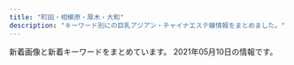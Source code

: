 ```yaml
---
title: "町田・相模原・厚木・大和"
description: "キーワード別にの巨乳アジアン・チャイナエステ嬢情報をまとめました。"
---
```


新着画像と新着キーワードをまとめています。
2021年05月10日の情報です。

<DmmAffiliateIns />
<KeywordTable
  shops={
    [
    {
        "station": "\u5357\u6797\u9593\u99c5\u897f\u53e3",
        "keywords": {
            "C": 7
        },
        "name": "\u30b5\u30af\u30e9",
        "img_links": [
            "http://sakura-relax.work/sp/img/jk.jpg",
            "http://sakura-relax.work/img/xmas.png",
            "http://sakura-relax.work/img/st6.jpg",
            "http://sakura-relax.work/img/st002.jpg",
            "http://sakura-relax.work/sp/img/t-o.jpg",
            "http://sakura-relax.work/sp/img/t-r.jpg",
            "http://sakura-relax.work/sp/img/t-s.jpg",
            "http://sakura-relax.work/img/kan.jpg",
            "http://sakura-relax.work/img/s00.jpg",
            "http://sakura-relax.work/sp/img/kan.jpg",
            "http://sakura-relax.work/img/st10.jpg",
            "http://sakura-relax.work/img/st2.jpg",
            "http://sakura-relax.work/sp/img/st002.jpg",
            "http://sakura-relax.work/sp/img/t-a.jpg",
            "http://sakura-relax.work/img/jk.jpg",
            "http://sakura-relax.work/sp/img/sys.jpg",
            "http://sakura-relax.work/img/s10.jpg",
            "http://sakura-relax.work/sp/img/tel2.jpg",
            "http://sakura-relax.work/sp/img/st11.jpg",
            "http://sakura-relax.work/img/head.png",
            "http://sakura-relax.work/sp/img/pc.jpg",
            "http://sakura-relax.work/img/s2.jpg",
            "http://sakura-relax.work/img/s11.jpg",
            "http://sakura-relax.work/sp/img/s00.jpg",
            "http://sakura-relax.work/sp/img/st12.jpg",
            "http://sakura-relax.work/img/st12.jpg",
            "http://sakura-relax.work/sp/img/botton.jpg",
            "http://sakura-relax.work/img/s12.jpg",
            "http://sakura-relax.work/sp/img/time.jpg",
            "http://sakura-relax.work/sp/img/s000.jpg",
            "http://sakura-relax.work/sp/img/xmas.png",
            "http://sakura-relax.work/sp/img/tel.jpg",
            "http://sakura-relax.work/sp/img/st2.jpg",
            "http://sakura-relax.work/img/st02.jpg",
            "http://sakura-relax.work/sp/img/p12.jpg",
            "http://sakura-relax.work/img/mo.png",
            "http://sakura-relax.work/sp/img/st10.jpg",
            "http://sakura-relax.work/sp/img/tit.jpg",
            "http://sakura-relax.work/sp/img/st02.jpg",
            "http://sakura-relax.work/sp/img/st6.jpg",
            "http://sakura-relax.work/sp/img/t-t.jpg",
            "http://sakura-relax.work/sp/img/info.jpg",
            "http://sakura-relax.work/sp/img/p6.jpg",
            "http://sakura-relax.work/sp/img/pic.jpg",
            "http://sakura-relax.work/img/s000.jpg",
            "http://sakura-relax.work/img/s6.jpg",
            "http://sakura-relax.work/sp/img/p10.jpg",
            "http://sakura-relax.work/sp/img/add.jpg",
            "http://sakura-relax.work/img/bottom.png"
        ],
        "url": "http://sakura-relax.work/"
    },
    {
        "keywords": {
            "95": 9,
            "92": 6,
            "H": 18,
            "C": 16,
            "94": 3,
            "G": 9,
            "93": 3,
            "90": 3,
            "\u30bb\u30af\u30b7\u30fc": 3
        },
        "station": "\u5357\u6797\u9593\u99c5\u897f\u53e3",
        "name": "\u3071\u3044\u306a\u3063\u3077\u308b",
        "url": "http://rihanna.xyz.mn/",
        "img_links": [
            "http://rihanna.xyz.mn/images/img_service06.jpg",
            "http://rihanna.xyz.mn/photos/sites/6/2021/04/2021042614151040.jpg",
            "http://rihanna.xyz.mn/photos/sites/6/2021/04/2021042614130925.jpg",
            "http://rihanna.xyz.mn/images/link_nav04.png",
            "http://rihanna.xyz.mn/images/img_service09.jpg",
            "http://rihanna.xyz.mn/images/img_service04.jpg",
            "http://rihanna.xyz.mn/images/top.png",
            "http://rihanna.xyz.mn/photos/sites/6/2021/05/2021050507562366.jpg",
            "http://rihanna.xyz.mn/images/img_service05.jpg",
            "http://rihanna.xyz.mn/images/link_nav06.png",
            "http://rihanna.xyz.mn/images/room3.jpg",
            "http://rihanna.xyz.mn/photos/sites/6/2021/04/2021042604251485.jpg",
            "http://rihanna.xyz.mn/images/tit_staff.png",
            "http://rihanna.xyz.mn/images/card.png",
            "http://rihanna.xyz.mn/photos/sites/6/2021/04/2021042604202751.jpg",
            "http://rihanna.xyz.mn/images/staff_line.jpg",
            "http://rihanna.xyz.mn/images/img_service01.jpg",
            "http://rihanna.xyz.mn/images/link_nav02.png",
            "http://rihanna.xyz.mn/images/link_nav01.png",
            "http://rihanna.xyz.mn/images/img_service08.jpg",
            "http://rihanna.xyz.mn/photos/sites/6/2021/04/2021042604121685.jpg",
            "http://rihanna.xyz.mn/images/end.png",
            "http://rihanna.xyz.mn/images/room2.jpg",
            "http://rihanna.xyz.mn/images/img_service03.jpg",
            "http://rihanna.xyz.mn/images/link_nav03.png",
            "http://rihanna.xyz.mn/images/link_nav05.png",
            "http://rihanna.xyz.mn/images/fues200.png",
            "http://rihanna.xyz.mn/images/room5.jpg",
            "http://rihanna.xyz.mn/images/img_service02.jpg",
            "http://rihanna.xyz.mn/images/tit_service.png",
            "http://rihanna.xyz.mn/images/room4.jpg",
            "http://rihanna.xyz.mn/images/staff01.png",
            "http://rihanna.xyz.mn/images/img_service07.jpg",
            "http://rihanna.xyz.mn/photos/sites/6/2021/04/2021042604231363.jpg",
            "http://rihanna.xyz.mn/images/room6.jpg",
            "http://rihanna.xyz.mn/images/room1.jpg",
            "http://rihanna.xyz.mn/photos/sites/6/2021/04/2021042904450394.jpg"
        ]
    },
    {
        "url": "http://e-rei.info/",
        "station": "\u5927\u548c\u99c5\u5317\u53e3",
        "name": "\u9e97",
        "keywords": {
            "84": 8,
            "88": 8,
            "D": 8,
            "\u80f8": 12,
            "C": 28,
            "\u4e73": 12
        },
        "img_links": [
            "http://e-rei.info/images/s_service.png",
            "http://e-rei.info/images/s_mobile.jpg",
            "http://e-rei.info/images/005.jpg",
            "http://e-rei.info/images/r1.jpg",
            "http://e-rei.info/images/x1.png",
            "http://eskk.e-rei.info/uploads/2019/12/001-1.jpg",
            "http://eskk.e-rei.info/uploads/2019/12/001-2.jpg",
            "http://e-rei.info/images/x3.png",
            "http://e-rei.info/images/03.jpg",
            "http://e-rei.info/images/001.jpg",
            "http://eskk.e-rei.info/uploads/2020/01/006.jpg",
            "http://e-rei.info/images/r3.jpg",
            "http://eskk.e-rei.info/uploads/2020/01/001-3.jpg",
            "http://eskk.e-rei.info/uploads/2020/06/001-3.jpg",
            "http://e-rei.info/images/top.png",
            "http://e-rei.info/images/s_news.jpg",
            "http://e-rei.info/images/s_mobile4.jpg",
            "http://e-rei.info/images/01.jpg",
            "http://e-rei.info/images/top2.jpg",
            "http://e-rei.info/images/mobile.png",
            "http://e-rei.info/images/003.jpg",
            "http://e-rei.info/images/s_news.png",
            "http://e-rei.info/images/r2.jpg",
            "http://e-rei.info/images/004.jpg",
            "http://e-rei.info/images/002.jpg",
            "http://eskk.e-rei.info/uploads/2020/01/004.jpg",
            "http://e-rei.info/images/movie.jpg",
            "http://eskk.e-rei.info/uploads/2021/01/yu.jpg",
            "http://eskk.e-rei.info/uploads/2020/09/111.jpg",
            "http://e-rei.info/images/s_mobile2.jpg",
            "http://e-rei.info/images/02.jpg",
            "http://e-rei.info/images/g0.jpg",
            "http://e-rei.info/images/s_staff.png",
            "http://eskk.e-rei.info/uploads/2021/01/mi-1.jpg",
            "http://e-rei.info/images/006.jpg",
            "http://e-rei.info/images/s_staff1.png",
            "http://e-rei.info/images/s_mobile3.jpg"
        ]
    },
    {
        "name": "\u30c1\u30e3\u30fc\u30df\u30f3\u30b0",
        "keywords": {
            "C": 19
        },
        "img_links": [
            "http://msg-aroma.com/pic/head.jpg",
            "http://msg-aroma.com/staff/miki/01mb.jpg",
            "http://msg-aroma.com/staff/marina/01mb.jpg",
            "http://msg-aroma.com/pic/topimg5.png",
            "http://msg-aroma.com/staff/nanami/01.jpg",
            "http://msg-aroma.com/staff/nao/01.jpg",
            "http://msg-aroma.com/staff/yuriko/01.jpg",
            "http://msg-aroma.com/staff/nanami/01mb.jpg",
            "http://msg-aroma.com/staff/ayumi/01mb.jpg",
            "http://msg-aroma.com/i/files/homeimg.jpg",
            "http://msg-aroma.com/staff/mio/01mb.jpg",
            "http://msg-aroma.com/pic/topimg4.png",
            "http://msg-aroma.com/img/ttl_staff.jpg",
            "http://msg-aroma.com/staff/yuriko/01mb.jpg",
            "http://msg-aroma.com/pic/topimg2.png",
            "http://msg-aroma.com/staff/ririko/01.jpg",
            "http://msg-aroma.com/staff/miki/01.jpg",
            "http://msg-aroma.com/staff/ayumi/01.jpg",
            "http://msg-aroma.com/img/ttl_mobile.png",
            "http://msg-aroma.com/staff/momo/01.jpg",
            "http://msg-aroma.com/staff/nao/01mb.jpg",
            "http://msg-aroma.com/pic/topimg3.png",
            "http://msg-aroma.com/staff/momo/01mb.jpg",
            "http://msg-aroma.com/img/att.png",
            "http://msg-aroma.com/staff/hina/01mb.jpg",
            "http://msg-aroma.com/pic/topimg1.png",
            "http://msg-aroma.com/img/ttl_kohkin.png",
            "http://msg-aroma.com/staff/ririko/01mb.jpg",
            "http://msg-aroma.com/staff/mio/01.jpg",
            "http://msg-aroma.com/staff/hina/01.jpg",
            "http://msg-aroma.com/staff/marina/01.jpg"
        ],
        "url": "http://msg-aroma.com/",
        "station": "\u672c\u539a\u6728\u99c5\u5317\u53e3"
    },
    {
        "keywords": {},
        "station": "JR\u6df5\u91ce\u8fba\u99c5\u5357\u53e3",
        "img_links": [
            "http://yoshiko.jpest.net/uploads//sites/13/2020/08/g5.jpg",
            "http://yoshiko.jpest.net/uploads//sites/13/2020/08/1604303415-top.jpg",
            "http://yoshiko.jpest.net/uploads//sites/13/2020/08/r1.jpg",
            "http://yoshiko.jpest.net/uploads//sites/13/2020/08/1604303247-top.jpg",
            "http://yoshiko.jpest.net/uploads//sites/13/2020/08/bj_03.jpg",
            "http://yoshiko.jpest.net/uploads//sites/13/2020/08/lami.jpg",
            "http://yoshiko.jpest.net/uploads//sites/13/2020/08/news01.png",
            "http://yoshiko.jpest.net/uploads//sites/13/2020/08/r4.jpg",
            "http://yoshiko.jpest.net/uploads//sites/13/2020/08/r2.jpg",
            "http://yoshiko.jpest.net/uploads//sites/13/2020/08/lina.jpg",
            "http://yoshiko.jpest.net/uploads//sites/13/2020/08/r3.jpg",
            "http://yoshiko.jpest.net/uploads//sites/13/2020/10/1603075746-1.jpg",
            "http://yoshiko.jpest.net/uploads//sites/13/2020/10/1602825649-g22.jpg",
            "http://yoshiko.jpest.net/uploads//sites/13/2020/08/g1.jpg",
            "http://yoshiko.jpest.net/uploads//sites/13/2020/08/laola.jpg",
            "http://yoshiko.jpest.net/uploads//sites/13/2020/08/g6.jpg",
            "http://yoshiko.jpest.net/uploads//sites/13/2020/08/tite-staff.jpg",
            "http://yoshiko.jpest.net/uploads//sites/13/2020/08/yuki.jpg",
            "http://yoshiko.jpest.net/uploads//sites/13/2020/08/1597221072-mobile.png",
            "http://yoshiko.jpest.net/uploads//sites/13/2020/08/news03.png",
            "http://yoshiko.jpest.net/uploads//sites/13/2020/10/1603068785-1.jpg"
        ],
        "name": "\u5409\u597d",
        "url": "http://yoshiko.jpest.net/"
    },
    {
        "keywords": {
            "86": 2,
            "89": 4,
            "E": 4,
            "87": 8,
            "85": 4,
            "G": 4,
            "F": 2,
            "91": 2,
            "D": 6,
            "C": 4
        },
        "url": "http://www.mizuiro.mensest.com/",
        "station": "\u4e2d\u592e\u6797\u9593\u99c5\u5317\u53e3",
        "name": "\u6c34\u306e\u8272",
        "img_links": [
            "http://www.mizuiro.mensest.com/files/006.jpg",
            "http://www.mizuiro.mensest.com/files/004.jpg",
            "http://www.mizuiro.mensest.com/files/003-02.jpg",
            "http://www.mizuiro.mensest.com/img/top-img01.png",
            "http://www.mizuiro.mensest.com/img/top-img03.png",
            "http://www.mizuiro.mensest.com/files/002.jpg",
            "http://www.mizuiro.mensest.com/img/call.png",
            "http://www.mizuiro.mensest.com/files/001.jpg",
            "http://www.mizuiro.mensest.com/files/003.jpg",
            "http://www.mizuiro.mensest.com/files/001-02.jpg",
            "http://www.mizuiro.mensest.com/files/006-02.jpg",
            "http://www.mizuiro.mensest.com/img/tel.png",
            "http://www.mizuiro.mensest.com/files/002-02.jpg",
            "http://www.mizuiro.mensest.com/files/005-02.jpg",
            "http://www.mizuiro.mensest.com/img/top-img02.png",
            "http://www.mizuiro.mensest.com/files/004-02.jpg",
            "http://www.mizuiro.mensest.com/files/005.jpg"
        ]
    },
    {
        "name": "nana",
        "url": "http://sln-esthe.com/",
        "keywords": {
            "C": 41
        },
        "img_links": [
            "http://sln-esthe.com/img/faq/a.png",
            "http://sln-esthe.com/scdl/staff/10211mb.jpg",
            "http://sln-esthe.com/scdl/staff/10141mb.jpg",
            "http://sln-esthe.com/scdl/staff/10291.jpg",
            "http://sln-esthe.com/scdl/staff/10311mb.jpg",
            "http://sln-esthe.com/img/faq/faq_st1.png",
            "http://sln-esthe.com/scdl/staff/10492.jpg",
            "http://sln-esthe.com/scdl/staff/10442.jpg",
            "http://sln-esthe.com/scdl/staff/10501.jpg",
            "http://sln-esthe.com/scdl/staff/10351mb.jpg",
            "http://sln-esthe.com/scdl/staff/10121.jpg",
            "http://sln-esthe.com/scdl/staff/10481mb.jpg",
            "http://sln-esthe.com/scdl/staff/10711mb.jpg",
            "http://sln-esthe.com/scdl/staff/10411mb.jpg",
            "http://sln-esthe.com/scdl/staff/10631.jpg",
            "http://sln-esthe.com/scdl/staff/10611mb.jpg",
            "http://sln-esthe.com/scdl/staff/10281mb.jpg",
            "http://sln-esthe.com/scdl/staff/10382.jpg",
            "http://sln-esthe.com/scdl/staff/10221.jpg",
            "http://sln-esthe.com/scdl/staff/10181.jpg",
            "http://sln-esthe.com/scdl/staff/10481.jpg",
            "http://sln-esthe.com/scdl/staff/10441.jpg",
            "http://sln-esthe.com/scdl/staff/10581mb.jpg",
            "http://sln-esthe.com/scdl/staff/10421.jpg",
            "http://sln-esthe.com/scdl/staff/10031.jpg",
            "http://sln-esthe.com/scdl/staff/10111mb.jpg",
            "http://sln-esthe.com/scdl/staff/10471mb.jpg",
            "http://sln-esthe.com/scdl/staff/10443.jpg",
            "http://sln-esthe.com/scdl/staff/10701.jpg",
            "http://sln-esthe.com/scdl/staff/10413.jpg",
            "http://sln-esthe.com/scdl/staff/10031mb.jpg",
            "http://sln-esthe.com/scdl/staff/10611.jpg",
            "http://sln-esthe.com/scdl/staff/10191.jpg",
            "http://sln-esthe.com/scdl/staff/10292.jpg",
            "http://sln-esthe.com/scdl/staff/10451mb.jpg",
            "http://sln-esthe.com/scdl/staff/10551mb.jpg",
            "http://sln-esthe.com/scdl/staff/10361mb.jpg",
            "http://sln-esthe.com/scdl/staff/10491mb.jpg",
            "http://sln-esthe.com/scdl/staff/10681mb.jpg",
            "http://sln-esthe.com/scdl/staff/10182.jpg",
            "http://sln-esthe.com/scdl/staff/10101.jpg",
            "http://sln-esthe.com/scdl/staff/10571mb.jpg",
            "http://sln-esthe.com/scdl/staff/10011.jpg",
            "http://sln-esthe.com/scdl/staff/10032.jpg",
            "http://sln-esthe.com/scdl/staff/10561mb.jpg",
            "http://sln-esthe.com/scdl/staff/10711.jpg",
            "http://sln-esthe.com/scdl/staff/10132.jpg",
            "http://sln-esthe.com/scdl/staff/10151.jpg",
            "http://sln-esthe.com/scdl/staff/10461mb.jpg",
            "http://sln-esthe.com/scdl/staff/10411.jpg",
            "http://sln-esthe.com/img/ttl_mobile.png",
            "http://sln-esthe.com/scdl/staff/10531.jpg",
            "http://sln-esthe.com/scdl/staff/10621mb.jpg",
            "http://sln-esthe.com/scdl/staff/10191mb.jpg",
            "http://sln-esthe.com/scdl/staff/10651.jpg",
            "http://sln-esthe.com/scdl/staff/10261mb.jpg",
            "http://sln-esthe.com/scdl/staff/10271mb.jpg",
            "http://sln-esthe.com/scdl/staff/10122.jpg",
            "http://sln-esthe.com/scdl/staff/10371mb.jpg",
            "http://sln-esthe.com/pic/head.png",
            "http://sln-esthe.com/scdl/staff/10621.jpg",
            "http://sln-esthe.com/scdl/staff/10172.jpg",
            "http://sln-esthe.com/scdl/staff/10691mb.jpg",
            "http://sln-esthe.com/scdl/staff/10391.jpg",
            "http://sln-esthe.com/scdl/staff/10661mb.jpg",
            "http://sln-esthe.com/scdl/staff/10511.jpg",
            "http://sln-esthe.com/scdl/staff/10681.jpg",
            "http://sln-esthe.com/scdl/staff/10721.jpg",
            "http://sln-esthe.com/scdl/staff/10431mb.jpg",
            "http://sln-esthe.com/scdl/staff/10401mb.jpg",
            "http://sln-esthe.com/scdl/staff/10381.jpg",
            "http://sln-esthe.com/scdl/staff/10641.jpg",
            "http://sln-esthe.com/scdl/staff/10581.jpg",
            "http://sln-esthe.com/scdl/staff/10241mb.jpg",
            "http://sln-esthe.com/scdl/staff/10631mb.jpg",
            "http://sln-esthe.com/scdl/staff/10311.jpg",
            "http://sln-esthe.com/scdl/staff/10721mb.jpg",
            "http://sln-esthe.com/scdl/staff/10241.jpg",
            "http://sln-esthe.com/scdl/staff/10601mb.jpg",
            "http://sln-esthe.com/scdl/staff/10291mb.jpg",
            "http://sln-esthe.com/scdl/staff/10181mb.jpg",
            "http://sln-esthe.com/scdl/staff/10131.jpg",
            "http://sln-esthe.com/scdl/staff/10041mb.jpg",
            "http://sln-esthe.com/scdl/staff/10461.jpg",
            "http://sln-esthe.com/scdl/staff/10111.jpg",
            "http://sln-esthe.com/scdl/staff/10371.jpg",
            "http://sln-esthe.com/scdl/staff/10671.jpg",
            "http://sln-esthe.com/scdl/staff/10451.jpg",
            "http://sln-esthe.com/scdl/staff/10101mb.jpg",
            "http://sln-esthe.com/img/ttl_faq.png",
            "http://sln-esthe.com/scdl/staff/10671mb.jpg",
            "http://sln-esthe.com/scdl/staff/10211.jpg",
            "http://sln-esthe.com/scdl/staff/10341mb.jpg",
            "http://sln-esthe.com/scdl/staff/10414.jpg",
            "http://sln-esthe.com/scdl/staff/10641mb.jpg",
            "http://sln-esthe.com/scdl/staff/10141.jpg",
            "http://sln-esthe.com/scdl/staff/10493.jpg",
            "http://sln-esthe.com/scdl/staff/10321mb.jpg",
            "http://sln-esthe.com/scdl/staff/10072.jpg",
            "http://sln-esthe.com/scdl/staff/10661.jpg",
            "http://sln-esthe.com/scdl/staff/10691.jpg",
            "http://sln-esthe.com/scdl/staff/10221mb.jpg",
            "http://sln-esthe.com/scdl/staff/10281.jpg",
            "http://sln-esthe.com/scdl/staff/10061.jpg",
            "http://sln-esthe.com/scdl/staff/10501mb.jpg",
            "http://sln-esthe.com/scdl/staff/10071mb.jpg",
            "http://sln-esthe.com/img/faq/faq_st2.png",
            "http://sln-esthe.com/scdl/staff/10511mb.jpg",
            "http://sln-esthe.com/scdl/staff/10402.jpg",
            "http://sln-esthe.com/scdl/staff/10041.jpg",
            "http://sln-esthe.com/scdl/staff/10541mb.jpg",
            "http://sln-esthe.com/scdl/staff/10521mb.jpg",
            "http://sln-esthe.com/scdl/staff/10151mb.jpg",
            "http://sln-esthe.com/scdl/staff/10021.jpg",
            "http://sln-esthe.com/scdl/staff/10212.jpg",
            "http://sln-esthe.com/scdl/staff/10011mb.jpg",
            "http://sln-esthe.com/img/ttl_rec.png",
            "http://sln-esthe.com/scdl/staff/10412.jpg",
            "http://sln-esthe.com/scdl/staff/10131mb.jpg",
            "http://sln-esthe.com/scdl/staff/10531mb.jpg",
            "http://sln-esthe.com/scdl/staff/10061mb.jpg",
            "http://sln-esthe.com/scdl/staff/10651mb.jpg",
            "http://sln-esthe.com/scdl/staff/10441mb.jpg",
            "http://sln-esthe.com/scdl/staff/10301mb.jpg",
            "http://sln-esthe.com/scdl/staff/10401.jpg",
            "http://sln-esthe.com/scdl/staff/10571.jpg",
            "http://sln-esthe.com/scdl/staff/10521.jpg",
            "http://sln-esthe.com/scdl/staff/10271.jpg",
            "http://sln-esthe.com/img/faq/q.png",
            "http://sln-esthe.com/scdl/staff/10161.jpg",
            "http://sln-esthe.com/scdl/staff/10541.jpg",
            "http://sln-esthe.com/scdl/staff/10561.jpg",
            "http://sln-esthe.com/img/ttl_staff.png",
            "http://sln-esthe.com/scdl/staff/10491.jpg",
            "http://sln-esthe.com/scdl/staff/10601.jpg",
            "http://sln-esthe.com/scdl/staff/10021mb.jpg",
            "http://sln-esthe.com/scdl/staff/10421mb.jpg",
            "http://sln-esthe.com/scdl/staff/10551.jpg",
            "http://sln-esthe.com/scdl/staff/10471.jpg",
            "http://sln-esthe.com/scdl/staff/10431.jpg",
            "http://sln-esthe.com/scdl/staff/10121mb.jpg",
            "http://sln-esthe.com/scdl/staff/10171.jpg",
            "http://sln-esthe.com/scdl/staff/10392.jpg",
            "http://sln-esthe.com/scdl/staff/10301.jpg",
            "http://sln-esthe.com/scdl/staff/10192.jpg",
            "http://sln-esthe.com/scdl/staff/10071.jpg",
            "http://sln-esthe.com/scdl/staff/10391mb.jpg",
            "http://sln-esthe.com/scdl/staff/10381mb.jpg",
            "http://sln-esthe.com/scdl/staff/10351.jpg",
            "http://sln-esthe.com/scdl/staff/10701mb.jpg",
            "http://sln-esthe.com/scdl/staff/10321.jpg",
            "http://sln-esthe.com/scdl/staff/10331mb.jpg",
            "http://sln-esthe.com/scdl/staff/10161mb.jpg",
            "http://sln-esthe.com/scdl/staff/10341.jpg",
            "http://sln-esthe.com/scdl/staff/10331.jpg",
            "http://sln-esthe.com/scdl/staff/10231.jpg",
            "http://sln-esthe.com/scdl/staff/10361.jpg",
            "http://sln-esthe.com/scdl/staff/10112.jpg",
            "http://sln-esthe.com/scdl/staff/10261.jpg",
            "http://sln-esthe.com/scdl/staff/10231mb.jpg",
            "http://sln-esthe.com/scdl/staff/10171mb.jpg"
        ],
        "station": "\u3055\u304c\u307f\u91ce\u99c5\u5317\u53e3"
    },
    {
        "img_links": [
            "http://www.kangobijin.esturl.com/photo_news/upimg/52419609354852fd79_1.jpg",
            "http://www.kangobijin.esturl.com/images/m-top-right01.jpg",
            "http://www.kangobijin.esturl.com/images/m-head.jpg",
            "http://www.kangobijin.esturl.com/photo_news/upimg/52419609354852fd79_0.jpg",
            "http://www.kangobijin.esturl.com/images/m-top-right03.jpg",
            "http://www.kangobijin.esturl.com/images/top-left01.jpg",
            "http://www.kangobijin.esturl.com/images/m-top03.jpg",
            "http://www.kangobijin.esturl.com/images/m-top02.jpg",
            "http://www.kangobijin.esturl.com/images/m-yejiao.jpg",
            "http://www.kangobijin.esturl.com/images/m-left.jpg",
            "http://www.kangobijin.esturl.com/photo_news/upimg/92816607e656024bde_0.jpg",
            "http://www.kangobijin.esturl.com/images/call.png",
            "http://www.kangobijin.esturl.com/files/005.jpg",
            "http://www.kangobijin.esturl.com/files/001.jpg",
            "http://www.kangobijin.esturl.com/files/002.jpg",
            "http://www.kangobijin.esturl.com/photo_news/upimg/92816607e656024bde_1.jpg",
            "http://www.kangobijin.esturl.com/images/m-top-right02.jpg",
            "http://www.kangobijin.esturl.com/files/003.jpg",
            "http://www.kangobijin.esturl.com/images/m-top-right04.jpg",
            "http://www.kangobijin.esturl.com/images/m-right.jpg",
            "http://www.kangobijin.esturl.com/files/004.jpg"
        ],
        "station": "\u4e2d\u592e\u6797\u9593\u99c5\u5317\u53e3",
        "keywords": {
            "88": 2,
            "87": 8,
            "D": 10
        },
        "name": "\u770b\u8b77\u7f8e\u4eba",
        "url": "http://www.kangobijin.esturl.com/"
    },
    {
        "keywords": {
            "D": 16,
            "86": 8,
            "87": 8,
            "C": 12
        },
        "img_links": [
            "https://koi.reraku.work/images/s_staff1.jpg",
            "https://koi.reraku.work/photos/sites/25/2020/09/2020090309224715.jpg",
            "https://koi.reraku.work/photos/sites/25/2020/09/202009030922489.jpg",
            "https://koi.reraku.work/photos/sites/25/2020/09/2020090309224550.jpg",
            "https://koi.reraku.work/images/ntop5.jpg",
            "https://koi.reraku.work/images/s_staff.jpg",
            "https://koi.reraku.work/images/ntop3.jpg",
            "https://koi.reraku.work/images/s_face.jpg",
            "https://koi.reraku.work/images/top.jpg",
            "https://koi.reraku.work/photos/sites/25/2020/09/2020090503504425.jpg",
            "https://koi.reraku.work/images/s_link.jpg",
            "https://koi.reraku.work/images/ntop1.jpg",
            "https://koi.reraku.work/images/s_news.jpg",
            "https://koi.reraku.work/images/ntop6.jpg",
            "https://koi.reraku.work/images/ntop4.jpg",
            "https://koi.reraku.work/images/end.jpg",
            "https://koi.reraku.work/images/ntop2.jpg"
        ],
        "station": "JR\u76f8\u6a21\u539f\u99c5\u5357\u53e3",
        "name": "\u604b",
        "url": "https://koi.reraku.work/"
    },
    {
        "station": "\u4e2d\u592e\u6797\u9593\u99c5\u897f\u53e3",
        "img_links": [
            "https://tanpopopo.com/wp-content/themes/este/img/top-img01b.png",
            "https://tanpopopo.com/wp-content/themes/este/img/1.jpg",
            "https://tanpopopo.com/wp-content/themes/este/img/tel_footer.png",
            "https://tanpopopo.com/wp-content/themes/este/img/top-img02a.png",
            "https://tanpopopo.com/wp-content/themes/este/img/call.png",
            "https://tanpopopo.com/wp-content/themes/este/img/2.jpg",
            "https://tanpopopo.com/wp-content/themes/este/img/tel_header.png",
            "https://tanpopopo.com/wp-content/themes/este/img/5.jpg",
            "https://tanpopopo.com/wp-content/themes/este/img/3.jpg",
            "https://tanpopopo.com/wp-content/uploads/2019/06/87289tanpo.jpg",
            "https://tanpopopo.com/wp-content/themes/este/img/top-img01a.png",
            "https://tanpopopo.com/wp-content/uploads/2019/06/987654678tanpo.jpg"
        ],
        "url": "https://tanpopopo.com/",
        "keywords": {
            "G": 4,
            "C": 4
        },
        "name": "\u305f\u3093\u307d\u307d"
    },
    {
        "station": "JR\u753a\u7530\u99c5",
        "name": "\u61a9 \uff5eikoi\uff5e",
        "img_links": [
            "http://yikoi.work/images/sm.jpg",
            "http://yikoi.work/sp/staff/mei.jpg",
            "http://yikoi.work/sp/images/sisu.jpg",
            "http://yikoi.work/images/1.jpg",
            "http://yikoi.work/img/rao1.jpg",
            "http://yikoi.work/sp/img/mei1.jpg",
            "http://yikoi.work/sp/images/head.jpg",
            "http://yikoi.work/sp/images/int4.jpg",
            "http://yikoi.work/sp/images/interior_t.jpg",
            "http://yikoi.work/sp/images/sys2.jpg",
            "http://yikoi.work/img/rika1.jpg",
            "http://yikoi.work/img/mei1.jpg",
            "http://yikoi.work/sp/staff/nene.jpg",
            "http://yikoi.work/images/7.jpg",
            "http://yikoi.work/sp/images/news_t.jpg",
            "http://yikoi.work/images/4.jpg",
            "http://yikoi.work/images/rec2.png",
            "http://yikoi.work/sp/images/rec2.jpg",
            "http://yikoi.work/sp/staff/mimi.jpg",
            "http://yikoi.work/images/sys3.png",
            "http://yikoi.work/images/staff_t.png",
            "http://yikoi.work/sp/images/int3.jpg",
            "http://yikoi.work/sp/img/mimi1.jpg",
            "http://yikoi.work/sp/menu/staff.jpg",
            "http://yikoi.work/sp/menu/top.jpg",
            "http://yikoi.work/img/kana1.jpg",
            "http://yikoi.work/sp/images/sisu_t.jpg",
            "http://yikoi.work/images/5.jpg",
            "http://yikoi.work/sp/images/info.jpg",
            "http://yikoi.work/sp/staff/sakura.jpg",
            "http://yikoi.work/sp/images/footer.png",
            "http://yikoi.work/images/line.png",
            "http://yikoi.work/sp/img/sakura1.jpg",
            "http://yikoi.work/sp/images/int5.jpg",
            "http://yikoi.work/sp/images/int2.png",
            "http://yikoi.work/images/sys2.jpg",
            "http://yikoi.work/sp/images/int2.jpg",
            "http://yikoi.work/images/int2.png",
            "http://yikoi.work/images/sys1.jpg",
            "http://yikoi.work/img/sakura1.jpg",
            "http://yikoi.work/img/nene1.jpg",
            "http://yikoi.work/sp/img/kana1.jpg",
            "http://yikoi.work/sp/img/rao1.jpg",
            "http://yikoi.work/images/3.jpg",
            "http://yikoi.work/images/news_t.jpg",
            "http://yikoi.work/sp/images/int1.png",
            "http://yikoi.work/sp/images/rec1.jpg",
            "http://yikoi.work/images/6.jpg",
            "http://yikoi.work/sp/images/sys1.jpg",
            "http://yikoi.work/sp/staff/kana.jpg",
            "http://yikoi.work/images/2.jpg",
            "http://yikoi.work/sp/img/rika1.jpg",
            "http://yikoi.work/sp/staff/rao.jpg",
            "http://yikoi.work/images/mobile.jpg",
            "http://yikoi.work/images/sisu.png",
            "http://yikoi.work/sp/staff/rika.jpg",
            "http://yikoi.work/sp/images/staff_t.jpg",
            "http://yikoi.work/sp/images/sys3.png",
            "http://yikoi.work/images/head.jpg",
            "http://yikoi.work/sp/images/tel.jpg",
            "http://yikoi.work/img/mimi1.jpg",
            "http://yikoi.work/images/int1.png",
            "http://yikoi.work/sp/img/nene1.jpg",
            "http://yikoi.work/images/rec1.png",
            "http://yikoi.work/sp/images/tg.jpg",
            "http://yikoi.work/images/interior_t.png"
        ],
        "url": "http://yikoi.work/",
        "keywords": {}
    },
    {
        "station": "\u76f8\u6a21\u5927\u91ce\u99c5\u5357\u53e3",
        "url": "http://www.baby.esjp.info/",
        "img_links": [
            "http://www.baby.esjp.info/files/054-02.jpg",
            "http://www.baby.esjp.info/images/bj3.png",
            "http://www.baby.esjp.info/images/infor.png",
            "http://www.baby.esjp.info/images/girl-z2.jpg",
            "http://www.baby.esjp.info/files/038-02.jpg",
            "http://www.baby.esjp.info/images/mobile.png",
            "http://www.baby.esjp.info/files/053.jpg",
            "http://www.baby.esjp.info/files/048.jpg",
            "http://www.baby.esjp.info/images/girl-z1.jpg",
            "http://www.baby.esjp.info/files/047.jpg",
            "http://www.baby.esjp.info/files/053-02.jpg",
            "http://www.baby.esjp.info/images/link_line.png",
            "http://www.baby.esjp.info/files/051.jpg",
            "http://www.baby.esjp.info/files/048-02.jpg",
            "http://www.baby.esjp.info/files/038.jpg",
            "http://www.baby.esjp.info/images/tit-infor.png",
            "http://www.baby.esjp.info/files/050-02.jpg",
            "http://www.baby.esjp.info/images/shop/shop01.jpg",
            "http://www.baby.esjp.info/images/shop/shop02.jpg",
            "http://www.baby.esjp.info/files/052.jpg",
            "http://www.baby.esjp.info/images/top.png",
            "http://www.baby.esjp.info/files/054.jpg",
            "http://www.baby.esjp.info/images/top_sche.png",
            "http://www.baby.esjp.info/files/045-02.jpg",
            "http://www.baby.esjp.info/images/shop/shop04.jpg",
            "http://www.baby.esjp.info/files/047-02.jpg",
            "http://www.baby.esjp.info/files/049-02.jpg",
            "http://www.baby.esjp.info/files/045.jpg",
            "http://www.baby.esjp.info/files/050.jpg",
            "http://www.baby.esjp.info/images/staff_line.png",
            "http://www.baby.esjp.info/files/052-02.jpg",
            "http://www.baby.esjp.info/files/049.jpg",
            "http://www.baby.esjp.info/images/shop/shop03.jpg",
            "http://www.baby.esjp.info/files/051-02.jpg"
        ],
        "keywords": {
            "87": 5,
            "\u5de8\u4e73": 1,
            "D": 9,
            "\u4e73": 1,
            "86": 4,
            "E": 1,
            "90": 1
        },
        "name": "\u30d9\u30d3\u30fc"
    },
    {
        "name": "\u591c\u685c",
        "url": "http://www.yozakura-aroma.xyz/",
        "station": "\u6d77\u8001\u540d\u99c5\u6771\u53e3",
        "keywords": {},
        "img_links": [
            "http://www.yozakura-aroma.xyz/images/index-rin_04.jpg",
            "http://www.yozakura-aroma.xyz/images/nav/nav-t-sys.jpg",
            "http://www.yozakura-aroma.xyz/images/shop/rl1.jpg",
            "http://www.yozakura-aroma.xyz/images/527385908605281370.jpg",
            "http://www.yozakura-aroma.xyz/images/index-rin_02.jpg",
            "http://www.yozakura-aroma.xyz/images/staff/hidomi.png",
            "http://www.yozakura-aroma.xyz/images/staff/ami.jpg",
            "http://www.yozakura-aroma.xyz/images/index-skr_16.jpg",
            "http://www.yozakura-aroma.xyz/images/3.jpg",
            "http://www.yozakura-aroma.xyz/images/13.jpg",
            "http://www.yozakura-aroma.xyz/images/nav/nav-t-sta.jpg",
            "http://www.yozakura-aroma.xyz/images/nav/nav-t-job.jpg",
            "http://www.yozakura-aroma.xyz/images/13.png",
            "http://www.yozakura-aroma.xyz/images/staff/meijia.jpg",
            "http://www.yozakura-aroma.xyz/images/7a.jpg",
            "http://www.yozakura-aroma.xyz/images/rina.png",
            "http://www.yozakura-aroma.xyz/images/sys5.jpg",
            "http://www.yozakura-aroma.xyz/images/1.jpg",
            "http://www.yozakura-aroma.xyz/images/shop/rl3.jpg"
        ]
    },
    {
        "url": "http://sweety-est.net/",
        "keywords": {
            "E": 14,
            "D": 28
        },
        "station": "JR\u753a\u7530\u99c5\u5357\u53e3",
        "name": "Milky",
        "img_links": [
            "http://sweety-est.net/img/tel2.png",
            "http://sweety-est.net/img/m1.png",
            "http://sweety-est.net/img/toph.png",
            "http://sweety-est.net/img/slide2-2.jpg",
            "http://sweety-est.net/img/tit2.png",
            "http://sweety-est.net/img/cg05.jpg",
            "http://sweety-est.net/img/cg02.jpg",
            "http://sweety-est.net/img/m6.png",
            "http://sweety-est.net/img/cp-ttl.png",
            "http://sweety-est.net/img/m4.png",
            "http://sweety-est.net/img/tit5.png",
            "http://sweety-est.net/img/phone.png",
            "http://sweety-est.net/img/tit3.png",
            "http://sweety-est.net/img/cp-desc1sp.png",
            "http://sweety-est.net/img/cg03.jpg",
            "http://sweety-est.net/img/cg01.jpg",
            "http://sweety-est.net/img/cp-desc1.png",
            "http://sweety-est.net/img/m2.png",
            "http://sweety-est.net/img/slide2-1.jpg",
            "http://sweety-est.net/img/m5.png",
            "http://sweety-est.net/img/m3.png",
            "http://sweety-est.net/img/cg06.jpg",
            "http://sweety-est.net/img/open.png",
            "http://sweety-est.net/img/tit1.png",
            "http://sweety-est.net/img/h1.png",
            "http://sweety-est.net/img/tit6.png",
            "http://sweety-est.net/img/slide2-4.jpg",
            "http://sweety-est.net/img/slide2-3.jpg",
            "http://sweety-est.net/img/tit4.png",
            "http://sweety-est.net/img/cg04.jpg"
        ]
    },
    {
        "station": "\u5ea7\u9593\u99c5",
        "name": "\u59eb -\u3072\u3081-",
        "keywords": {
            "D": 8,
            "86": 8
        },
        "url": "http://xn--vckg5a5c7c8c1czd.tokyo/",
        "img_links": [
            "http://xn--vckg5a5c7c8c1czd.tokyo/images/girl7.png",
            "http://xn--vckg5a5c7c8c1czd.tokyo/images/fbb.jpg",
            "http://xn--vckg5a5c7c8c1czd.tokyo/images/but2.png",
            "http://xn--vckg5a5c7c8c1czd.tokyo/images/girl10.png",
            "http://xn--vckg5a5c7c8c1czd.tokyo/images/girl2.png",
            "http://xn--vckg5a5c7c8c1czd.tokyo/images/head1.jpg",
            "http://xn--vckg5a5c7c8c1czd.tokyo/images/girl5.png",
            "http://xn--vckg5a5c7c8c1czd.tokyo/images/but5.png",
            "http://xn--vckg5a5c7c8c1czd.tokyo/images/but6.png",
            "http://xn--vckg5a5c7c8c1czd.tokyo/images/tit5.jpg",
            "http://xn--vckg5a5c7c8c1czd.tokyo/images/girl1.png",
            "http://xn--vckg5a5c7c8c1czd.tokyo/images/girl6.png",
            "http://xn--vckg5a5c7c8c1czd.tokyo/images/tit3.jpg",
            "http://xn--vckg5a5c7c8c1czd.tokyo/images/tit2.jpg",
            "http://xn--vckg5a5c7c8c1czd.tokyo/images/girl9.png",
            "http://xn--vckg5a5c7c8c1czd.tokyo/images/girl3.png",
            "http://xn--vckg5a5c7c8c1czd.tokyo/images/tit6.jpg",
            "http://xn--vckg5a5c7c8c1czd.tokyo/images/r03.jpg",
            "http://xn--vckg5a5c7c8c1czd.tokyo/images/but3.png",
            "http://xn--vckg5a5c7c8c1czd.tokyo/images/but1.png",
            "http://xn--vckg5a5c7c8c1czd.tokyo/images/ftb.jpg",
            "http://xn--vckg5a5c7c8c1czd.tokyo/images/girl8.png",
            "http://xn--vckg5a5c7c8c1czd.tokyo/images/but4.png",
            "http://xn--vckg5a5c7c8c1czd.tokyo/images/r02.jpg",
            "http://xn--vckg5a5c7c8c1czd.tokyo/images/r01.jpg",
            "http://xn--vckg5a5c7c8c1czd.tokyo/images/tit1.jpg",
            "http://xn--vckg5a5c7c8c1czd.tokyo/images/r04.jpg"
        ]
    },
    {
        "station": "\u76f8\u6a21\u5927\u91ce\u99c5\u5317\u53e3",
        "name": "\u6fc0\u5b89\u7f8e\u4eba",
        "img_links": [
            "http://www.gekiyasu.relaxmens.com/images/nav-003.png",
            "http://www.gekiyasu.relaxmens.com/photo_news/upimg/288466096010037299_0.jpg",
            "http://www.gekiyasu.relaxmens.com/images/nav-001.png",
            "http://www.gekiyasu.relaxmens.com/files/004.jpg",
            "http://www.gekiyasu.relaxmens.com/images/nav-005.png",
            "http://www.gekiyasu.relaxmens.com/images/osusume01.png",
            "http://www.gekiyasu.relaxmens.com/images/top01.png",
            "http://www.gekiyasu.relaxmens.com/images/tel.png",
            "http://www.gekiyasu.relaxmens.com/photo_news/upimg/363366087ef5bcf31d_1.jpg",
            "http://www.gekiyasu.relaxmens.com/images/top02-left.png",
            "http://www.gekiyasu.relaxmens.com/files/002.jpg",
            "http://www.gekiyasu.relaxmens.com/images/nav-006.png",
            "http://www.gekiyasu.relaxmens.com/images/top003.png",
            "http://www.gekiyasu.relaxmens.com/files/001.jpg",
            "http://www.gekiyasu.relaxmens.com/files/003.jpg",
            "http://www.gekiyasu.relaxmens.com/images/nav-002.png",
            "http://www.gekiyasu.relaxmens.com/photo_news/upimg/288466096010037299_1.jpg",
            "http://www.gekiyasu.relaxmens.com/photo_news/upimg/363366087ef5bcf31d_0.jpg",
            "http://www.gekiyasu.relaxmens.com/images/nav-004.png"
        ],
        "url": "http://www.gekiyasu.relaxmens.com/",
        "keywords": {}
    },
    {
        "keywords": {
            "C": 16,
            "\u30bb\u30af\u30b7\u30fc": 17
        },
        "name": "Rose \uff5e\u30ed\u30fc\u30ba\uff5e",
        "url": "https://relax-yuran.xyz/",
        "station": "\u5357\u6797\u9593\u99c5\u897f\u53e3",
        "img_links": [
            "https://relax-yuran.xyz/images/st/kiki2.jpg",
            "https://relax-yuran.xyz/images/pick.jpg",
            "https://relax-yuran.xyz/images/st/st_.jpg",
            "https://relax-yuran.xyz/images/top.png",
            "http://6navi.info/link/esthelove88-31.jpg",
            "https://relax-yuran.xyz/images/room1.jpg",
            "https://relax-yuran.xyz/images/st/mimi.jpg",
            "http://6navi.info/link/walker88.jpg",
            "https://relax-yuran.xyz/images/movie.jpg",
            "https://relax-yuran.xyz/images/room2.jpg",
            "https://relax-yuran.xyz/images/st/yuyu.jpg",
            "https://relax-yuran.xyz/images/nbj2.png",
            "https://relax-yuran.xyz/images/st/mei.jpg",
            "https://relax-yuran.xyz/images/mobile.jpg",
            "https://relax-yuran.xyz/images/girl-z2.jpg",
            "https://relax-yuran.xyz/images/st/shizuka.jpg",
            "https://relax-yuran.xyz/images/st/momo.jpg",
            "https://relax-yuran.xyz/images/st/sakura.jpg",
            "https://relax-yuran.xyz/images/st/momo2.jpg",
            "https://relax-yuran.xyz/images/s_staff.png",
            "https://relax-yuran.xyz/images/room3.jpg",
            "https://relax-yuran.xyz/images/girl-z1.jpg",
            "http://menlog.net/link/menlog8831.jpg",
            "https://relax-yuran.xyz/images/st/kiki.jpg",
            "https://relax-yuran.xyz/images/s_link.png"
        ]
    },
    {
        "keywords": {
            "88": 3,
            "D": 9,
            "F": 1,
            "84": 1,
            "85": 1,
            "86": 4,
            "C": 18
        },
        "url": "http://cireven.xyz/",
        "station": "JR\u76f8\u6a21\u539f\u99c5\u5357\u53e3",
        "img_links": [
            "http://cireven.xyz/uploads/allimg/210129/1-210129125008.jpg",
            "http://cireven.xyz/uploads/210129/1-21012912493G25.jpg",
            "http://cireven.xyz/uploads/allimg/210129/1-210129130411.jpg",
            "http://cireven.xyz/uploads/210503/1-210503105601221.jpg",
            "http://cireven.xyz/webstyle/end.png",
            "http://cireven.xyz/uploads/210129/1-210129124U0225.jpg",
            "http://cireven.xyz/webstyle/sp_ico04.png",
            "http://cireven.xyz/uploads/210129/1-210129130400407.jpg",
            "http://cireven.xyz/webstyle/info.jpg",
            "http://cireven.xyz/uploads/210227/1-21022G10ZE32.jpg",
            "http://cireven.xyz/webstyle/sp_ico03.png",
            "http://cireven.xyz/webstyle/sp_ico05.png",
            "http://cireven.xyz/uploads/allimg/210503/1-210503105618.jpg",
            "http://cireven.xyz/uploads/allimg/210412/1-210412162041.jpg",
            "http://cireven.xyz/uploads/allimg/210412/1-210412162117.jpg",
            "http://cireven.xyz/webstyle/sp_ico01.png",
            "http://cireven.xyz/uploads/allimg/210129/1-210129125252.jpg",
            "http://cireven.xyz/webstyle/sp_ico06.png",
            "http://cireven.xyz/uploads/210419/1-21041Z91AN37.jpg",
            "http://cireven.xyz/webstyle/sp_header.png",
            "http://cireven.xyz/uploads/allimg/210128/1-21012Q63611Z2.jpg",
            "http://cireven.xyz/uploads/allimg/210128/1-21012Q63AN54.jpg",
            "http://cireven.xyz/uploads/210129/1-2101291252221D.jpg",
            "http://cireven.xyz/webstyle/sp_ico02.png",
            "http://cireven.xyz/uploads/210129/1-210129130329438.jpg",
            "http://cireven.xyz/uploads/allimg/210128/1-21012Q63642E1.jpg",
            "http://cireven.xyz/uploads/210412/1-21041216205T51.jpg",
            "http://cireven.xyz/uploads/210412/1-210412162031417.jpg",
            "http://cireven.xyz/uploads/allimg/210129/1-210129130341.jpg",
            "http://cireven.xyz/uploads/210412/1-210412162131A7.jpg",
            "http://cireven.xyz/uploads/allimg/210412/1-210412162230.jpg",
            "http://cireven.xyz/uploads/allimg/210128/1-21012Q05455D4.jpg",
            "http://cireven.xyz/uploads/allimg/210128/1-21012Q63FW16.jpg",
            "http://cireven.xyz/uploads/allimg/210129/1-210129124913.jpg",
            "http://cireven.xyz/uploads/allimg/210419/1-21041Z91I7.jpg",
            "http://cireven.xyz/uploads/210412/1-210412162209B0.jpg"
        ],
        "name": "Leon"
    },
    {
        "name": "Aimu\uff5e\u30a2\u30a4\u30e0\uff5e",
        "img_links": [
            "http://www.aimu.iesjp.com/images/index_07.jpg",
            "http://www.aimu.iesjp.com/images/index_19.jpg",
            "http://www.aimu.iesjp.com/images/index_06.jpg",
            "http://www.aimu.iesjp.com/files/001-03.jpg",
            "http://www.aimu.iesjp.com/images/index_21.jpg",
            "http://www.aimu.iesjp.com/files/003-02.jpg",
            "http://www.aimu.iesjp.com/images/index_04.jpg",
            "http://www.aimu.iesjp.com/images/index_23.jpg",
            "http://www.aimu.iesjp.com/files/004.jpg",
            "http://www.aimu.iesjp.com/files/001.jpg",
            "http://www.aimu.iesjp.com/files/003-03.jpg",
            "http://www.aimu.iesjp.com/images/index_09.jpg",
            "http://www.aimu.iesjp.com/files/006-03.jpg",
            "http://www.aimu.iesjp.com/files/006.jpg",
            "http://www.aimu.iesjp.com/images/index_16.jpg",
            "http://www.aimu.iesjp.com/images/index_12.jpg",
            "http://www.aimu.iesjp.com/files/005.jpg",
            "http://www.aimu.iesjp.com/files/002-02.jpg",
            "http://www.aimu.iesjp.com/files/004-02.jpg",
            "http://www.aimu.iesjp.com/images/index_13.jpg",
            "http://www.aimu.iesjp.com/files/005-03.jpg",
            "http://www.aimu.iesjp.com/images/index_18.jpg",
            "http://www.aimu.iesjp.com/files/004-03.jpg",
            "http://www.aimu.iesjp.com/files/006-02.jpg",
            "http://www.aimu.iesjp.com/files/005-02.jpg",
            "http://www.aimu.iesjp.com/images/backlistbtn.png",
            "http://www.aimu.iesjp.com/images/footer.jpg",
            "http://www.aimu.iesjp.com/images/index_22.jpg",
            "http://www.aimu.iesjp.com/files/003.jpg",
            "http://www.aimu.iesjp.com/files/001-02.jpg",
            "http://www.aimu.iesjp.com/images/index_05.jpg",
            "http://www.aimu.iesjp.com/images/index_03.jpg",
            "http://www.aimu.iesjp.com/images/index_11.jpg",
            "http://www.aimu.iesjp.com/files/002.jpg",
            "http://www.aimu.iesjp.com/files/002-03.jpg",
            "http://www.aimu.iesjp.com/images/header.jpg",
            "http://www.aimu.iesjp.com/images/index_08.jpg"
        ],
        "url": "http://www.aimu.iesjp.com/",
        "station": "\u4e2d\u592e\u6797\u9593\u99c5",
        "keywords": {
            "88": 1,
            "E": 1,
            "D": 4,
            "C": 1,
            "87": 4,
            "86": 1
        }
    },
    {
        "url": "http://www.gekiyasu.relax-hp.com/",
        "keywords": {
            "85": 1,
            "\u30bb\u30af\u30b7\u30fc": 1,
            "C": 1,
            "D": 4,
            "87": 3,
            "86": 1
        },
        "station": "\u5927\u548c\u99c5\u5c0f\u7530\u6025\u53e3",
        "img_links": [
            "http://www.gekiyasu.relax-hp.com/images/bar-girls.png",
            "http://www.gekiyasu.relax-hp.com/files/047.jpg",
            "http://www.gekiyasu.relax-hp.com/files/002.jpg",
            "http://www.gekiyasu.relax-hp.com/images/info_text.jpg",
            "http://www.gekiyasu.relax-hp.com/images/bar-news.png",
            "http://www.gekiyasu.relax-hp.com/images/bar-inte.png",
            "http://www.gekiyasu.relax-hp.com/images/girls-bar.png",
            "http://www.gekiyasu.relax-hp.com/files/001.jpg",
            "http://www.gekiyasu.relax-hp.com/images/info1.jpg",
            "http://www.gekiyasu.relax-hp.com/images/info2.jpg",
            "http://www.gekiyasu.relax-hp.com/files/044.jpg",
            "http://www.gekiyasu.relax-hp.com/files/045.jpg",
            "http://www.gekiyasu.relax-hp.com/images/bar-infomation.png"
        ],
        "name": "\u6fc0\u5b89\u7f8e\u4eba"
    },
    {
        "keywords": {
            "D": 14,
            "E": 7,
            "C": 14
        },
        "name": "\u7e01",
        "url": "http://www.m-en.work/",
        "station": "\u753a\u7530\u99c5\u6771\u53e3",
        "img_links": [
            "http://www.m-en.work/img/phone.png",
            "http://www.m-en.work/img/tit6.png",
            "http://www.m-en.work/img/slide2-4.jpg",
            "http://www.m-en.work/img/open.png",
            "http://www.m-en.work/staff/yuki1.jpg",
            "http://www.m-en.work/img/m1.png",
            "http://www.m-en.work/img/h1.png",
            "http://www.m-en.work/img/slide2-3.jpg",
            "http://www.m-en.work/img/tit5.png",
            "http://www.m-en.work/img/m5.png",
            "http://www.m-en.work/img/tit1.png",
            "http://www.m-en.work/img/cp-ttl.png",
            "http://www.m-en.work/img/tit3.png",
            "http://www.m-en.work/staff/yuna1.jpg",
            "http://www.m-en.work/img/slide2-2.jpg",
            "http://www.m-en.work/img/tit4.png",
            "http://www.m-en.work/img/info.png",
            "http://www.m-en.work/staff/kaori1.jpg",
            "http://www.m-en.work/img/up.png",
            "http://www.m-en.work/img/tit2.png",
            "http://www.m-en.work/img/cp-desc1sp.png",
            "http://www.m-en.work/img/tel2.png",
            "http://www.m-en.work/img/m6.png",
            "http://www.m-en.work/img/m2.png",
            "http://www.m-en.work/staff/risa1.jpg",
            "http://www.m-en.work/img/m3.png",
            "http://www.m-en.work/img/slide2-1.jpg",
            "http://www.m-en.work/img/cp-desc1.png",
            "http://www.m-en.work/img/m4.png",
            "http://www.m-en.work/staff/miho1.jpg"
        ]
    },
    {
        "station": "\u5c0f\u7530\u6025\u76f8\u6a21\u539f\u99c5\u5317\u53e3",
        "keywords": {
            "\u4e73": 2,
            "\u304a\u3063\u3071\u3044": 2
        },
        "name": "FIRST CLASS",
        "img_links": [
            "http://sh-firstclass.work/uploads/210326/1-21032613414Q62.jpg",
            "http://sh-firstclass.work/uploads/210326/1-2103261343161B.jpg",
            "http://sh-firstclass.work/uploads/210326/1-21032613404NO.jpg",
            "http://sh-firstclass.work/uploads/210326/1-21032613415C17.jpg",
            "http://sh-firstclass.work/uploads/210326/1-210326133951633.jpg",
            "http://sh-firstclass.work/templets/default/picture/home.png",
            "http://sh-firstclass.work/uploads/210326/1-210326134113Z6.jpg",
            "http://sh-firstclass.work/uploads/210326/1-2103261343092Q.jpg",
            "http://sh-firstclass.work/uploads/210326/1-210326134213528.jpg",
            "http://sh-firstclass.work/uploads/210326/1-21032613413cB.jpg",
            "http://sh-firstclass.work/uploads/210326/1-210326134104H6.jpg",
            "http://sh-firstclass.work/uploads/210326/1-210326134040231.jpg",
            "http://sh-firstclass.work/templets/default/picture/therapis.png",
            "http://sh-firstclass.work/uploads/210326/1-21032613400NV.jpg",
            "http://sh-firstclass.work/uploads/210326/1-210326134121J8.jpg",
            "http://sh-firstclass.work/uploads/210326/1-2103261342231O.jpg",
            "http://sh-firstclass.work/uploads/210326/1-210326134033351.jpg",
            "http://sh-firstclass.work/uploads/210326/1-210326134000921.jpg",
            "http://sh-firstclass.work/uploads/210326/1-210326134231563.jpg",
            "http://sh-firstclass.work/uploads/210326/1-210326134301944.jpg"
        ],
        "url": "http://sh-firstclass.work/"
    },
    {
        "url": "http://mrgurokisetsu.tokyo/",
        "img_links": [
            "http://mrgurokisetsu.tokyo/uploads/181219/1-1Q2191A044L9.jpg",
            "http://mrgurokisetsu.tokyo/uploads/181218/1-1Q21R10G3C3.png",
            "http://mrgurokisetsu.tokyo/images/top-sp.png",
            "http://mrgurokisetsu.tokyo/uploads/200828/1-200RP931222A.jpg",
            "http://mrgurokisetsu.tokyo/uploads/201026/1-201026161220H2.jpg",
            "http://mrgurokisetsu.tokyo/uploads/181218/1-1Q21R10626151.png",
            "http://mrgurokisetsu.tokyo/uploads/200828/1-200RP93113I1.jpg",
            "http://mrgurokisetsu.tokyo/uploads/200828/1-200RP92115101.jpg",
            "http://mrgurokisetsu.tokyo/uploads/181219/1-1Q2191A133208.jpg",
            "http://mrgurokisetsu.tokyo/uploads/201114/1-201114140IG24.jpg",
            "http://mrgurokisetsu.tokyo/uploads/200828/1-200RP92124K5.jpg",
            "http://mrgurokisetsu.tokyo/uploads/200828/1-200RP919363I.jpg",
            "http://mrgurokisetsu.tokyo/uploads/200828/1-200RP92314957.jpg",
            "http://mrgurokisetsu.tokyo/uploads/181219/1-1Q21915324H06.jpg",
            "http://mrgurokisetsu.tokyo/uploads/181219/1-1Q219153224547.jpg",
            "http://mrgurokisetsu.tokyo/uploads/200828/1-200RP9192Y24.jpg",
            "http://mrgurokisetsu.tokyo/images/end.png",
            "http://mrgurokisetsu.tokyo/uploads/200828/1-200RP92032509.jpg",
            "http://mrgurokisetsu.tokyo/uploads/181218/1-1Q21R106025N.png",
            "http://mrgurokisetsu.tokyo/uploads/200828/1-200RP92305117.jpg",
            "http://mrgurokisetsu.tokyo/uploads/200828/1-200RP92022417.jpg",
            "http://mrgurokisetsu.tokyo/uploads/181218/1-1Q21R10649544.png"
        ],
        "station": "\u6d77\u8001\u540d\u99c5\u5357\u53e3",
        "name": "MINA",
        "keywords": {
            "D": 4,
            "88": 2,
            "C": 16,
            "85": 5
        }
    },
    {
        "station": "\u5927\u548c\u99c5\u5357\u53e3",
        "img_links": [
            "http://www.esperana.xyz/staff/junbi.jpg",
            "http://www.esperana.xyz/staff/4.jpg",
            "http://www.esperana.xyz/images/index_10.png",
            "http://www.esperana.xyz/staff/1.jpg",
            "http://www.esperana.xyz/images/index_04.png",
            "http://www.esperana.xyz/images/index_08.png",
            "http://www.esperana.xyz/images/index_12.png",
            "http://www.esperana.xyz/images/index_06.png",
            "http://www.esperana.xyz/images/staff_08.png",
            "http://www.esperana.xyz/staff/3.jpg",
            "http://www.esperana.xyz/images/index_05.png",
            "http://www.esperana.xyz/images/index_07.png"
        ],
        "url": "http://www.esperana.xyz/",
        "name": "\u30a8\u30b9\u30da\u30e9\u30f3\u30b5",
        "keywords": {}
    },
    {
        "keywords": {},
        "name": "\u9999\u871c\u6e7e",
        "url": "http://ciswand.xyz/",
        "station": "\u4e2d\u592e\u6797\u9593\u99c5\u5317\u53e3",
        "img_links": [
            "http://ciswand.xyz/static/picture/room2.jpg",
            "http://ciswand.xyz/static/picture/s_staff.png",
            "http://ciswand.xyz/uploads/210406/1-2104060U953102.jpg",
            "http://ciswand.xyz/static/picture/top.png",
            "http://ciswand.xyz/static/picture/s3.jpg",
            "http://ciswand.xyz/uploads/210325/1-210325150H25W.jpg",
            "http://ciswand.xyz/static/picture/mobile.jpg",
            "http://ciswand.xyz/static/picture/room3.jpg",
            "http://ciswand.xyz/static/picture/news.png",
            "http://ciswand.xyz/static/picture/room4.jpg",
            "http://ciswand.xyz/static/picture/room1.jpg",
            "http://ciswand.xyz/uploads/210325/1-210325150PK93.jpg",
            "http://ciswand.xyz/uploads/210325/1-210325150T5951.jpg",
            "http://ciswand.xyz/uploads/210420/1-21042015244CI.jpg",
            "http://ciswand.xyz/static/picture/s1.jpg"
        ]
    },
    {
        "url": "http://www.kangobijo.mensest.com/",
        "img_links": [
            "http://www.kangobijo.mensest.com/images/top.png",
            "http://www.kangobijo.mensest.com/images/r4.jpg",
            "http://www.kangobijo.mensest.com/images/r5.jpg",
            "http://www.kangobijo.mensest.com/files/002.jpg",
            "http://www.kangobijo.mensest.com/images/face.png",
            "http://www.kangobijo.mensest.com/images/s_staff.png",
            "http://www.kangobijo.mensest.com/images/pick.png",
            "http://www.kangobijo.mensest.com/files/004.jpg",
            "http://www.kangobijo.mensest.com/images/bj2.jpg",
            "http://www.kangobijo.mensest.com/images/shop/shop01.jpg",
            "http://www.kangobijo.mensest.com/images/shop/shop03.jpg",
            "http://www.kangobijo.mensest.com/images/shop/shop02.jpg",
            "http://www.kangobijo.mensest.com/images/r2.jpg",
            "http://www.kangobijo.mensest.com/images/news.png",
            "http://www.kangobijo.mensest.com/images/shop/shop04.jpg",
            "http://www.kangobijo.mensest.com/images/r1.jpg",
            "http://www.kangobijo.mensest.com/images/s_link.png",
            "http://www.kangobijo.mensest.com/files/001.jpg",
            "http://www.kangobijo.mensest.com/images/end.png"
        ],
        "keywords": {
            "87": 2,
            "D": 1,
            "C": 2,
            "86": 1
        },
        "name": "\u770b\u8b77\u5c11\u5973",
        "station": "\u672c\u539a\u6728\u99c5\u5317\u53e3"
    },
    {
        "keywords": {},
        "name": "\u3082\u307f\u3082\u307f",
        "img_links": [
            "http://momimomi.me-es.com/images/rec_11.jpg",
            "http://momimomi.me-es.com/images/index_12.jpg",
            "http://momimomi.me-es.com/images/info_11.jpg",
            "http://momimomi.me-es.com/images/index_22.jpg",
            "http://momimomi.me-es.com/images/03.jpg",
            "http://momimomi.me-es.com/images/index_04.jpg",
            "http://momimomi.me-es.com/images/rec.jpg",
            "http://momimomi.me-es.com/girl/00.jpg",
            "http://momimomi.me-es.com/images/02.jpg",
            "http://momimomi.me-es.com/images/staff_11.jpg",
            "http://momimomi.me-es.com/images/index_10.jpg",
            "http://momimomi.me-es.com/images/index_17.jpg",
            "http://momimomi.me-es.com/girl/06.jpg",
            "http://momimomi.me-es.com/images/sub_10.jpg",
            "http://momimomi.me-es.com/girl/07.jpg",
            "http://momimomi.me-es.com/images/index_05.jpg",
            "http://momimomi.me-es.com/images/index_02.jpg",
            "http://momimomi.me-es.com/images/index_15.jpg",
            "http://momimomi.me-es.com/images/sub_14.jpg",
            "http://momimomi.me-es.com/images/index_18.jpg",
            "http://momimomi.me-es.com/images/index_06.jpg",
            "http://momimomi.me-es.com/images/index_09.jpg",
            "http://momimomi.me-es.com/images/index_01.jpg",
            "http://momimomi.me-es.com/images/index_19.jpg",
            "http://momimomi.me-es.com/girl/08.jpg",
            "http://momimomi.me-es.com/images/index_07.jpg",
            "http://momimomi.me-es.com/images/index_08.jpg",
            "http://momimomi.me-es.com/images/info.jpg",
            "http://momimomi.me-es.com/images/index_03.jpg",
            "http://momimomi.me-es.com/images/01.jpg"
        ],
        "station": "\u685c\u30f6\u4e18\u99c5\u6771\u53e3",
        "url": "http://momimomi.me-es.com/"
    },
    {
        "keywords": {
            "87": 32,
            "D": 32
        },
        "name": "\u59eb",
        "url": "http://www.hime.relaxjp.info/",
        "img_links": [
            "http://www.hime.relaxjp.info/images/b-tel.png",
            "http://www.hime.relaxjp.info/images/rsubt6.png",
            "http://www.hime.relaxjp.info/images/m1.jpg",
            "http://www.hime.relaxjp.info/images/esthe1.jpg",
            "http://www.hime.relaxjp.info/images/rsubt3.png",
            "http://www.hime.relaxjp.info/images/m3.jpg",
            "http://www.hime.relaxjp.info/files/006.jpg",
            "http://www.hime.relaxjp.info/images/rsubt4.png",
            "http://www.hime.relaxjp.info/images/m2.jpg",
            "http://www.hime.relaxjp.info/images/b-online.png",
            "http://www.hime.relaxjp.info/images/slider-img001.jpg",
            "http://www.hime.relaxjp.info/images/rsubt5.png",
            "http://www.hime.relaxjp.info/photo_news/upimg/433955ffe94e800583_1.jpg",
            "http://www.hime.relaxjp.info/files/002-02.jpg",
            "http://www.hime.relaxjp.info/files/005-02.jpg",
            "http://www.hime.relaxjp.info/files/001-02.jpg",
            "http://www.hime.relaxjp.info/images/tel2.png",
            "http://www.hime.relaxjp.info/files/001.jpg",
            "http://www.hime.relaxjp.info/files/006-03.jpg",
            "http://www.hime.relaxjp.info/images/esthe2.jpg",
            "http://www.hime.relaxjp.info/images/rsubt2.png",
            "http://www.hime.relaxjp.info/images/m6.jpg",
            "http://www.hime.relaxjp.info/images/rsubt7.png",
            "http://www.hime.relaxjp.info/files/006-02.jpg",
            "http://www.hime.relaxjp.info/images/esthe3.jpg",
            "http://www.hime.relaxjp.info/files/002.jpg",
            "http://www.hime.relaxjp.info/files/005-03.jpg",
            "http://www.hime.relaxjp.info/images/slider-img002.jpg",
            "http://www.hime.relaxjp.info/files/001-03.jpg",
            "http://www.hime.relaxjp.info/files/002-03.jpg",
            "http://www.hime.relaxjp.info/images/rsubt1.png",
            "http://www.hime.relaxjp.info/images/m4.jpg",
            "http://www.hime.relaxjp.info/photo_news/upimg/46408607d4dc323d9c_0.jpg",
            "http://www.hime.relaxjp.info/files/005.jpg"
        ],
        "station": "\u4e2d\u592e\u6797\u9593\u99c5\u897f\u53e3"
    },
    {
        "url": "https://mitsu.iest.info/",
        "keywords": {},
        "img_links": [],
        "station": "\u76f8\u6a21\u5927\u91ce\u99c5\u5357\u53e3",
        "name": "\u871c\u30fb\u307f\u3064"
    },
    {
        "img_links": [
            "http://sakura.fan.bz/photos/sites/96/2019/11/201911070206265.jpg",
            "http://sakura.fan.bz/photos/sites/96/2019/09/2019090609280369.jpg",
            "http://sakura.fan.bz/photos/sites/96/2019/09/2019090502332511.jpg",
            "http://sakura.fan.bz/photos/sites/96/2019/09/2019090502332739.jpg",
            "http://sakura.fan.bz/photos/sites/96/2019/10/2019100401374573.jpg",
            "http://sakura.fan.bz/images/news_bj1.png",
            "http://sakura.fan.bz/images/s_face.png",
            "http://sakura.fan.bz/images/news_bj3.png",
            "http://sakura.fan.bz/photos/sites/96/2019/11/2019112803264378.jpg",
            "http://sakura.fan.bz/images/top.jpg",
            "http://sakura.fan.bz/photos/sites/96/2019/09/2019090502332622.jpg",
            "http://sakura.fan.bz/images/s_news.png",
            "http://sakura.fan.bz/images/end.png",
            "http://sakura.fan.bz/images/info.png",
            "http://sakura.fan.bz/photos/sites/96/2019/12/2019120107502632.jpg",
            "http://sakura.fan.bz/photos/sites/96/2019/09/2019090608513621.jpg",
            "http://sakura.fan.bz/images/s_staff.png",
            "http://sakura.fan.bz/photos/sites/96/2020/12/2020120203192280.jpg"
        ],
        "station": "\u76f8\u6a21\u5927\u91ce\u99c5\u5357\u53e3",
        "name": "\u3055\u304f\u3089",
        "keywords": {
            "85": 2,
            "C": 23,
            "D": 18,
            "83": 4,
            "86": 10,
            "84": 4,
            "E": 3
        },
        "url": "http://sakura.fan.bz/"
    },
    {
        "keywords": {},
        "name": "\u4eba\u9b5a",
        "img_links": [
            "http://roman-es.info/staff/miki2.jpg",
            "http://roman-es.info/staff/yuki3.jpg",
            "http://roman-es.info/staff/riric.jpg",
            "http://roman-es.info/staff/riri1.jpg",
            "http://roman-es.info/staff/yuki4.jpg",
            "http://roman-es.info/staff/riri.jpg",
            "http://roman-es.info/staff/yuki2.jpg",
            "http://roman-es.info/staff/miki3.jpg",
            "http://roman-es.info/staff/riri2.jpg",
            "http://roman-es.info/img/all/loader.png",
            "http://roman-es.info/staff/yuki1.jpg",
            "http://roman-es.info/staff/riri3.jpg",
            "http://roman-es.info/staff/miki.jpg",
            "http://roman-es.info/img/pic/slide_2.jpg",
            "http://roman-es.info/staff/miki4.jpg",
            "http://roman-es.info/staff/riri4.jpg",
            "http://roman-es.info/img/pic/slide_1.jpg",
            "http://roman-es.info/staff/miki1.jpg",
            "http://roman-es.info/staff/yuki.jpg"
        ],
        "station": "\u5927\u548c\u99c5",
        "url": "http://roman-es.info/"
    },
    {
        "img_links": [
            "http://clivia.jpn.mn/images/line1.png",
            "http://clivia.jpn.mn/images/l1.png",
            "http://clivia.jpn.mn/images/s_staff.png",
            "http://clivia.jpn.mn/photos/sites/7/2019/12/2019121016364243.jpg",
            "http://clivia.jpn.mn/photos/sites/7/2018/01/243403403239253278.jpg",
            "http://clivia.jpn.mn/images/ser2.jpg",
            "http://clivia.jpn.mn/photos/sites/7/2019/12/2019121016510012.jpg",
            "http://clivia.jpn.mn/photos/sites/7/2019/12/2019121016323542.jpg",
            "http://clivia.jpn.mn/images/s_link.png",
            "http://clivia.jpn.mn/images/hua.png",
            "http://clivia.jpn.mn/photos/sites/7/2018/06/2018062707564386.jpg",
            "http://clivia.jpn.mn/photos/sites/7/2019/10/2019102614594291.jpg",
            "http://clivia.jpn.mn/photos/sites/7/2018/06/201806120710442.jpg",
            "http://clivia.jpn.mn/images/l3.png",
            "http://clivia.jpn.mn/photos/sites/7/2018/06/2018062402305965.jpg",
            "http://clivia.jpn.mn/images/staff_bj1.png",
            "http://clivia.jpn.mn/images/s3.png",
            "http://clivia.jpn.mn/images/staff_bj3.png",
            "http://clivia.jpn.mn/images/line3.png",
            "http://clivia.jpn.mn/photos/sites/7/2018/09/2018091111213257.jpg",
            "http://clivia.jpn.mn/images/face.png",
            "http://clivia.jpn.mn/photos/sites/7/2019/12/2019121016364199.jpg",
            "http://clivia.jpn.mn/images/ser3.jpg",
            "http://clivia.jpn.mn/photos/sites/7/2019/12/2019121016595291.jpg",
            "http://clivia.jpn.mn/photos/sites/7/2019/12/2019121016510026.jpg",
            "http://clivia.jpn.mn/photos/sites/7/2019/12/2019121016505828.jpg",
            "http://clivia.jpn.mn/images/end.png",
            "http://clivia.jpn.mn/photos/sites/7/2019/12/2019121016505936.jpg",
            "http://clivia.jpn.mn/photos/sites/7/2018/01/cn.jpg",
            "http://clivia.jpn.mn/photos/sites/7/2018/11/2018110213101766.jpg",
            "http://clivia.jpn.mn/photos/sites/7/2019/12/2019121016595178.jpg",
            "http://clivia.jpn.mn/photos/sites/7/2019/12/2019121016595368.jpg",
            "http://clivia.jpn.mn/images/headline.png",
            "http://clivia.jpn.mn/photos/sites/7/2019/12/2019121016595298.jpg",
            "http://clivia.jpn.mn/photos/sites/7/2019/12/2019121016505897.jpg",
            "http://clivia.jpn.mn/images/top.png",
            "http://clivia.jpn.mn/photos/sites/7/2019/12/2019121016394078.jpg",
            "http://clivia.jpn.mn/photos/sites/7/2018/10/2018101717032134.jpg",
            "http://clivia.jpn.mn/images/s1.png",
            "http://clivia.jpn.mn/photos/sites/7/2018/06/201806240230592.jpg",
            "http://clivia.jpn.mn/images/hua1.png",
            "http://clivia.jpn.mn/photos/sites/7/2019/12/2019121016505928.jpg",
            "http://clivia.jpn.mn/images/topic.png",
            "http://clivia.jpn.mn/images/ser1.jpg",
            "http://clivia.jpn.mn/photos/sites/7/2019/12/2019121016344158.jpg"
        ],
        "keywords": {
            "C": 52,
            "85": 8,
            "84": 3,
            "D": 14,
            "86": 7,
            "83": 1,
            "87": 6
        },
        "url": "http://clivia.jpn.mn/",
        "name": "Clivia\u30fb\u30af\u30ea\u30d3\u30a2",
        "station": "\u672c\u539a\u6728\u99c5\u5317\u53e3"
    },
    {
        "name": "\u30b8\u30e3\u30b9\u30df\u30f3",
        "img_links": [
            "http://piutyor.xyz/static/picture/tel.png",
            "http://piutyor.xyz/static/picture/nav-003.png",
            "http://piutyor.xyz/static/picture/nav-005.png",
            "http://piutyor.xyz/images/bannar01.png",
            "http://piutyor.xyz/static/picture/cam02.jpg",
            "http://piutyor.xyz/static/picture/nav-006.png",
            "http://piutyor.xyz/static/picture/nav-002.png",
            "http://piutyor.xyz/uploads/210417/1-21041G0043bS.jpg",
            "http://piutyor.xyz/uploads/210417/1-21041F9425Y96.jpg",
            "http://piutyor.xyz/static/picture/baner.jpg",
            "http://piutyor.xyz/static/picture/top-right001.png",
            "http://piutyor.xyz/static/picture/top-right03.png",
            "http://piutyor.xyz/static/picture/nav-004.png",
            "http://piutyor.xyz/static/picture/nav-001.png",
            "http://piutyor.xyz/uploads/210505/1-210505144F62D.jpg",
            "http://piutyor.xyz/images/bannar02.png"
        ],
        "keywords": {
            "C": 2,
            "89": 1,
            "88": 1,
            "86": 1,
            "D": 1
        },
        "url": "http://piutyor.xyz/",
        "station": "\u672c\u539a\u6728\u99c5\u5317\u53e3"
    },
    {
        "url": "http://biretuip.xyz/",
        "name": "Lucky",
        "station": "\u672c\u539a\u6728\u99c5\u5317\u53e3",
        "img_links": [
            "http://biretuip.xyz/uploads/210430/1-21043012563KX.jpg",
            "http://biretuip.xyz/uploads/210430/1-210430125029555.jpg",
            "http://biretuip.xyz/static/picture/esthe2.jpg",
            "http://biretuip.xyz/uploads/201109/1-201109134G0153.jpg",
            "http://biretuip.xyz/static/picture/esthe3.jpg",
            "http://biretuip.xyz/static/picture/staff_t.png",
            "http://biretuip.xyz/static/picture/main1.jpg",
            "http://biretuip.xyz/static/picture/sys1.png",
            "http://biretuip.xyz/static/picture/esthe1.jpg",
            "http://biretuip.xyz/uploads/201109/1-201109134AB46.jpg",
            "http://biretuip.xyz/static/picture/staff.png",
            "http://biretuip.xyz/static/picture/ac1.jpg",
            "http://biretuip.xyz/static/picture/info_t.png",
            "http://biretuip.xyz/static/picture/footer-l.png",
            "http://biretuip.xyz/static/picture/footer-r.png",
            "http://biretuip.xyz/static/picture/home.png",
            "http://biretuip.xyz/uploads/201109/1-201109134H31D.jpg"
        ],
        "keywords": {}
    },
    {
        "station": "\u5927\u548c\u99c5\u5317\u53e3",
        "keywords": {
            "86": 2,
            "D": 2
        },
        "url": "http://yumenokoi.xyz.mn/",
        "name": "\u5922\u306e\u604b",
        "img_links": [
            "http://yumenokoi.xyz.mn/images/1.jpg",
            "http://yumenokoi.xyz.mn/images/news1.jpg",
            "http://yumenokoi.xyz.mn/photos/sites/63/2020/08/2020082804382098.jpg",
            "http://yumenokoi.xyz.mn/images/info2.jpg",
            "http://yumenokoi.xyz.mn/images/s_staff.jpg",
            "http://yumenokoi.xyz.mn/images/s_link.jpg",
            "http://yumenokoi.xyz.mn/images/mobile.jpg",
            "http://yumenokoi.xyz.mn/images/2.jpg",
            "http://yumenokoi.xyz.mn/images/staff_bj3.jpg",
            "http://yumenokoi.xyz.mn/images/top.jpg",
            "http://yumenokoi.xyz.mn/photos/sites/63/2020/08/2020082804381466.jpg"
        ]
    },
    {
        "name": "\u3086\u304b",
        "station": "\u4e2d\u592e\u6797\u9593\u99c5\u897f\u53e3",
        "keywords": {
            "89": 1,
            "85": 4,
            "D": 5,
            "C": 3,
            "86": 4
        },
        "url": "http://sh-yuka.work/",
        "img_links": [
            "http://sh-yuka.work/templets/default/picture/504339_d693404efae04362b04d73de913d8851_mv2_d_2084_2084_s_2.png",
            "http://sh-yuka.work/uploads/200108/1-20010QQ625439.jpg",
            "http://sh-yuka.work/templets/default/picture/504339_21227f8954fd409581482fb167a52224_mv2.png",
            "http://sh-yuka.work/templets/default/picture/504339_9994463d0234418bb05113314e8f9a17_mv2_d_4724_7369_s_4_2.png",
            "http://sh-yuka.work/uploads/190717/1-1ZGG5550JX.jpg",
            "http://sh-yuka.work/uploads/210120/1-21012009301MY.jpg",
            "http://sh-yuka.work/uploads/200721/1-200H1105351319.jpg",
            "http://sh-yuka.work/uploads/210424/1-210424134534547.jpg",
            "http://sh-yuka.work/uploads/190717/1-1ZGG5544L32.jpg",
            "http://sh-yuka.work/templets/default/picture/504339_7edd816c8a6a4b8dafc32c0979bee964_mv2_d_2480_3508_s_4_2.png",
            "http://sh-yuka.work/templets/default/picture/504339_53f4914fb1244a5581c45fbe8fe05e15_mv2_d_2835_2953_s_4_2.png",
            "http://sh-yuka.work/uploads/200629/1-200629151R5E6.jpg",
            "http://sh-yuka.work/uploads/200108/1-20010QQ532137.jpg",
            "http://sh-yuka.work/templets/default/picture/504339_9d7e65f16b2c4ad8932aacf9b075d81f_mv2_d_4724_7087_s_4_2.png",
            "http://sh-yuka.work/uploads/201008/1-20100P93R4V3.jpg",
            "http://sh-yuka.work/uploads/210424/1-21042413443T00.jpg",
            "http://sh-yuka.work/uploads/210510/1-210510100253c5.jpg",
            "http://sh-yuka.work/templets/default/picture/504339_f7143674e10f4748b569cd7df1c9af02_mv2(1).png",
            "http://sh-yuka.work/templets/default/picture/504339_7e953fa3f1dd41aea09a25d07159362b_mv2.png",
            "http://sh-yuka.work/templets/default/picture/close.png",
            "http://sh-yuka.work/uploads/190929/1-1Z929192K4454.jpg",
            "http://sh-yuka.work/templets/default/picture/504339_f7143674e10f4748b569cd7df1c9af02_mv2.png",
            "http://sh-yuka.work/uploads/200930/1-200930103059A0.jpg",
            "http://sh-yuka.work/uploads/210417/1-21041G6224aJ.jpg",
            "http://sh-yuka.work/uploads/200108/1-20010QQI61H.jpg",
            "http://sh-yuka.work/templets/default/picture/504339_81364141ef784efdac0337206b586e85_mv2.png",
            "http://sh-yuka.work/uploads/210417/1-21041G62U0222.jpg",
            "http://sh-yuka.work/uploads/200706/1-200F614263ab.jpg",
            "http://sh-yuka.work/templets/default/picture/504339_80887437d74b4abab793825cf10fcfba_mv2_d_2586_2860_s_4_2.png",
            "http://sh-yuka.work/uploads/201218/1-20121Q1033GH.jpg",
            "http://sh-yuka.work/uploads/200728/1-200HQF02J29.jpg",
            "http://sh-yuka.work/templets/default/picture/504339_24789f5562fa4f088be0b1134410514e_mv2.png",
            "http://sh-yuka.work/uploads/200714/1-200G409461R02.jpg",
            "http://sh-yuka.work/templets/default/picture/504339_c3603a5d59b54b2793cbf3fbd516de13_mv2.png",
            "http://sh-yuka.work/templets/default/picture/504339_042c5bafc5f34692af2ee5e33bdba1e7_mv2.png",
            "http://sh-yuka.work/templets/default/picture/504339_60927e81bc2741dd89c63cce2eeb277d_mv2.png",
            "http://sh-yuka.work/templets/default/picture/504339_7b83b5f415b04665924c4c26f4c5cd27_mv2_d_4812_2043_s_2.png",
            "http://sh-yuka.work/templets/default/picture/504339_6ac3d0c415404d4caea8f7806efc469e_mv2.png"
        ]
    },
    {
        "url": "http://www.ainotenshi.esturl.com/",
        "keywords": {
            "C": 4,
            "88": 4,
            "85": 4,
            "87": 24,
            "D": 28
        },
        "img_links": [
            "http://www.ainotenshi.esturl.com/files/003-02.jpg",
            "http://www.ainotenshi.esturl.com/images/time.png",
            "http://www.ainotenshi.esturl.com/files/002.jpg",
            "http://www.ainotenshi.esturl.com/files/004-02.jpg",
            "http://www.ainotenshi.esturl.com/files/006-03.jpg",
            "http://www.ainotenshi.esturl.com/images/barTherapist.png",
            "http://www.ainotenshi.esturl.com/files/002-02.jpg",
            "http://www.ainotenshi.esturl.com/images/backBtn.png",
            "http://www.ainotenshi.esturl.com/files/002-03.jpg",
            "http://www.ainotenshi.esturl.com/images/btnTop.png",
            "http://www.ainotenshi.esturl.com/files/001-03.jpg",
            "http://www.ainotenshi.esturl.com/images/barProfileSche.png",
            "http://www.ainotenshi.esturl.com/images/barLink.png",
            "http://www.ainotenshi.esturl.com/files/005.jpg",
            "http://www.ainotenshi.esturl.com/images/barAccess.png",
            "http://www.ainotenshi.esturl.com/images/barRecruit.png",
            "http://www.ainotenshi.esturl.com/files/004.jpg",
            "http://www.ainotenshi.esturl.com/files/001.jpg",
            "http://www.ainotenshi.esturl.com/files/008.jpg",
            "http://www.ainotenshi.esturl.com/files/007-03.jpg",
            "http://www.ainotenshi.esturl.com/files/008-02.jpg",
            "http://www.ainotenshi.esturl.com/files/005-03.jpg",
            "http://www.ainotenshi.esturl.com/images/concept.png",
            "http://www.ainotenshi.esturl.com/images/barSchedule.png",
            "http://www.ainotenshi.esturl.com/files/007-02.jpg",
            "http://www.ainotenshi.esturl.com/files/006.jpg",
            "http://www.ainotenshi.esturl.com/files/008-03.jpg",
            "http://www.ainotenshi.esturl.com/files/007.jpg",
            "http://www.ainotenshi.esturl.com/images/contentBottom.jpg",
            "http://www.ainotenshi.esturl.com/files/005-02.jpg",
            "http://www.ainotenshi.esturl.com/files/006-02.jpg",
            "http://www.ainotenshi.esturl.com/files/003-03.jpg",
            "http://www.ainotenshi.esturl.com/files/004-03.jpg",
            "http://www.ainotenshi.esturl.com/files/001-02.jpg",
            "http://www.ainotenshi.esturl.com/images/header.png",
            "http://www.ainotenshi.esturl.com/files/003.jpg",
            "http://www.ainotenshi.esturl.com/images/barProfile.png",
            "http://www.ainotenshi.esturl.com/images/barSystem.png"
        ],
        "station": "\u672c\u539a\u6728\u99c5\u5317\u53e3",
        "name": "\u611b\u306e\u5929\u4f7f"
    },
    {
        "keywords": {
            "91": 8,
            "86": 8,
            "D": 72,
            "87": 64,
            "F": 8
        },
        "name": "\u82b1\u9b41\uff5e\u304a\u3044\u3089\u3093\uff5e",
        "url": "http://www.kango.esjp.site/",
        "station": "JR\u76f8\u6a21\u539f\u99c5\u5357\u53e3",
        "img_links": [
            "http://www.kango.esjp.site/photo_news/upimg/132605fdafb9c74d66_1.jpg",
            "http://www.kango.esjp.site/images/slider-img002.jpg",
            "http://www.kango.esjp.site/images/m1.jpg",
            "http://www.kango.esjp.site/files/010.jpg",
            "http://www.kango.esjp.site/photo_news/upimg/35280601cc9cb87675_1.jpg",
            "http://www.kango.esjp.site/photo_news/upimg/823325fc86c10c020c_1.jpg",
            "http://www.kango.esjp.site/photo_news/upimg/543146098c6e100df8_1.jpg",
            "http://www.kango.esjp.site/photo_news/upimg/17682600e4bcd51ffa_0.jpg",
            "http://www.kango.esjp.site/photo_news/upimg/777656073e2e7aa1d3_1.jpg",
            "http://www.kango.esjp.site/files/013.jpg",
            "http://www.kango.esjp.site/images/s_top_therapist.png",
            "http://www.kango.esjp.site/images/s_message.png",
            "http://www.kango.esjp.site/images/m2.jpg",
            "http://www.kango.esjp.site/files/001.jpg",
            "http://www.kango.esjp.site/photo_news/upimg/17584604afb82a3719_0.jpg",
            "http://www.kango.esjp.site/photo_news/upimg/132605fdafb9c74d66_0.jpg",
            "http://www.kango.esjp.site/photo_news/upimg/39554605bf529a8f24_1.jpg",
            "http://www.kango.esjp.site/images/m3.jpg",
            "http://www.kango.esjp.site/photo_news/upimg/35280601cc9cb87675_0.jpg",
            "http://www.kango.esjp.site/photo_news/upimg/769706042112a497f7_0.jpg",
            "http://www.kango.esjp.site/files/008.jpg",
            "http://www.kango.esjp.site/images/s_pickup.png",
            "http://www.kango.esjp.site/photo_news/upimg/17682600e4bcd51ffa_1.jpg",
            "http://www.kango.esjp.site/images/m6.jpg",
            "http://www.kango.esjp.site/files/011.jpg",
            "http://www.kango.esjp.site/photo_news/upimg/471305ff8085124538_0.jpg",
            "http://www.kango.esjp.site/photo_news/upimg/471305ff8085124538_1.jpg",
            "http://www.kango.esjp.site/photo_news/upimg/769706042112a497f7_1.jpg",
            "http://www.kango.esjp.site/files/005.jpg",
            "http://www.kango.esjp.site/photo_news/upimg/77484602b44c479ef3_0.jpg",
            "http://www.kango.esjp.site/images/m4.jpg",
            "http://www.kango.esjp.site/photo_news/upimg/39554605bf529a8f24_0.jpg",
            "http://www.kango.esjp.site/files/009.jpg",
            "http://www.kango.esjp.site/photo_news/upimg/89683608bbb5b74414_1.jpg",
            "http://www.kango.esjp.site/files/006.jpg",
            "http://www.kango.esjp.site/photo_news/upimg/823325fc86c10c020c_0.jpg",
            "http://www.kango.esjp.site/photo_news/upimg/777656073e2e7aa1d3_0.jpg",
            "http://www.kango.esjp.site/files/007.jpg",
            "http://www.kango.esjp.site/photo_news/upimg/17584604afb82a3719_1.jpg",
            "http://www.kango.esjp.site/files/012.jpg",
            "http://www.kango.esjp.site/images/slider-img001.jpg",
            "http://www.kango.esjp.site/photo_news/upimg/77484602b44c479ef3_1.jpg",
            "http://www.kango.esjp.site/photo_news/upimg/543146098c6e100df8_0.jpg",
            "http://www.kango.esjp.site/images/s_news.png",
            "http://www.kango.esjp.site/photo_news/upimg/89683608bbb5b74414_0.jpg"
        ]
    },
    {
        "url": "http://relax-free.info/iyashinomori/",
        "station": "\u5357\u6797\u9593\u99c5\u897f\u53e3",
        "name": "\u7652\u3057\u306e\u68ee",
        "img_links": [
            "http://relax-free.info/iyashinomori/staff/staff-haru.png",
            "http://relax-free.info/iyashinomori/images/bar-cam.png",
            "http://relax-free.info/iyashinomori/images/c-interior.png",
            "http://relax-free.info/iyashinomori/images/index.png",
            "http://relax-free.info/iyashinomori/images/bar-therapist.png",
            "http://relax-free.info/iyashinomori/images/bar-newface.png",
            "http://relax-free.info/iyashinomori/images/bar-other.png",
            "http://relax-free.info/iyashinomori/staff/staff-mai.png",
            "http://relax-free.info/iyashinomori/images/b-qr.jpg",
            "http://relax-free.info/iyashinomori/images/bar-interior.png",
            "http://relax-free.info/iyashinomori/images/pic7.jpg",
            "http://relax-free.info/iyashinomori/staff/staff-mika.png",
            "http://relax-free.info/iyashinomori/images/c-therapist.png",
            "http://relax-free.info/iyashinomori/images/footter.png",
            "http://relax-free.info/iyashinomori/images/pic2.jpg",
            "http://relax-free.info/iyashinomori/images/pic8.jpg",
            "http://relax-free.info/iyashinomori/images/b-tel.png",
            "http://relax-free.info/iyashinomori/images/bill.jpg",
            "http://relax-free.info/iyashinomori/images/bar-news.png",
            "http://relax-free.info/iyashinomori/images/pic1.jpg",
            "http://relax-free.info/iyashinomori/images/c-top.png"
        ],
        "keywords": {}
    },
    {
        "img_links": [
            "http://relaxationest.xyz/images/staff_images/cg03.jpg",
            "http://relaxationest.xyz/images/an_5_02.jpg",
            "http://relaxationest.xyz/images/slider/slide3s.png",
            "http://relaxationest.xyz/images/staff_images/cg02.jpg",
            "http://relaxationest.xyz/images/slider/slide1s.png",
            "http://relaxationest.xyz/images/slider/slide1.png",
            "http://relaxationest.xyz/images/an_1_01.jpg",
            "http://relaxationest.xyz/images/ff.jpg",
            "http://relaxationest.xyz/images/an_3_01.jpg",
            "http://relaxationest.xyz/images/an_4_02.jpg",
            "http://relaxationest.xyz/images/staff_images/cg05.jpg",
            "http://relaxationest.xyz/images/staff_images/cg04.jpg",
            "http://relaxationest.xyz/images/index_01.jpg",
            "http://relaxationest.xyz/images/slider/slide2.png",
            "http://relaxationest.xyz/images/an_4_01.jpg",
            "http://relaxationest.xyz/images/an_3_02.jpg",
            "http://relaxationest.xyz/images/an_2_01.jpg",
            "http://relaxationest.xyz/images/an_6_01.jpg",
            "http://relaxationest.xyz/images/an_1_02.jpg",
            "http://relaxationest.xyz/images/staff_images/cg01.jpg",
            "http://relaxationest.xyz/images/slider/slide3.png",
            "http://relaxationest.xyz/images/an_2_02.jpg",
            "http://relaxationest.xyz/images/an_6_02.jpg",
            "http://relaxationest.xyz/images/slider/slide2s.png",
            "http://relaxationest.xyz/images/staff_images/cg06.jpg",
            "http://relaxationest.xyz/images/an_5_01.jpg",
            "http://relaxationest.xyz/images/no.png"
        ],
        "keywords": {
            "E": 3,
            "D": 3,
            "87": 1,
            "86": 5
        },
        "station": "\u76f8\u6a21\u5927\u91ce\u99c5\u6771\u53e3",
        "name": "\u3075\u308c\u3042\u3044",
        "url": "http://relaxationest.xyz/"
    },
    {
        "url": "http://sherry.est888.com/",
        "keywords": {
            "D": 2,
            "88": 1,
            "89": 1,
            "C": 1,
            "86": 1
        },
        "img_links": [
            "http://sherry.est888.com/css/top03.jpg",
            "http://sherry.est888.com/css/staff/staff03.jpg",
            "http://sherry.est888.com/css/staff/staff02.jpg",
            "http://sherry.est888.com/css/nav/nav-006.png",
            "http://sherry.est888.com/css/staff/staff01.jpg",
            "http://sherry.est888.com/css/nav/nav-002.png",
            "http://sherry.est888.com/css/nav/nav-005.png",
            "http://sherry.est888.com/css/nav/nav-003.png",
            "http://sherry.est888.com/css/head-change.jpg",
            "http://sherry.est888.com/css/tel.png",
            "http://sherry.est888.com/css/nav/nav-001.png",
            "http://sherry.est888.com/css/nav/nav-004.png",
            "http://sherry.est888.com/css/osusume03.jpg"
        ],
        "station": "\u5927\u548c\u99c5\u5357\u53e3",
        "name": "Sherry \uff5e\u30b7\u30a7\u30ea\u30fc\uff5e"
    },
    {
        "keywords": {
            "E": 1,
            "85": 3,
            "88": 1,
            "80": 1,
            "86": 5,
            "D": 6,
            "C": 8,
            "89": 2,
            "92": 1,
            "87": 3,
            "F": 1,
            "90": 1
        },
        "name": "\u3075\u308c\u3042\u3044",
        "station": "\u5357\u6797\u9593\u99c5\u897f\u53e3",
        "url": "http://a-relax.info",
        "img_links": [
            "http://a-relax.info/images/index_25.jpg",
            "http://a-relax.info/images/index_09.jpg",
            "http://a-relax.info/girl/011.jpg",
            "http://a-relax.info/images/r04.jpg",
            "http://a-relax.info/images/index_22.jpg",
            "http://a-relax.info/girl/018.jpg",
            "http://a-relax.info/images/index_15.jpg",
            "http://a-relax.info/images/rec_19.jpg",
            "http://a-relax.info/images/rec.jpg",
            "http://a-relax.info/images/index_29.jpg",
            "http://a-relax.info/girl/019.jpg",
            "http://a-relax.info/images/index_10.jpg",
            "http://a-relax.info/images/index_38.jpg",
            "http://a-relax.info/images/index_31.jpg",
            "http://a-relax.info/girl/021.jpg",
            "http://a-relax.info/images/info_01.jpg",
            "http://a-relax.info/images/staff_19.jpg",
            "http://a-relax.info/images/staff_01.jpg",
            "http://a-relax.info/images/index_16.jpg",
            "http://a-relax.info/images/index_18.jpg",
            "http://a-relax.info/images/index_28.jpg",
            "http://a-relax.info/images/index_11.jpg",
            "http://a-relax.info/girl/013.jpg",
            "http://a-relax.info/images/r03.jpg",
            "http://a-relax.info/images/r01.jpg",
            "http://a-relax.info/images/index_23.jpg",
            "http://a-relax.info/images/index_27.jpg",
            "http://a-relax.info/images/index_24.jpg",
            "http://a-relax.info/girl/04.jpg",
            "http://a-relax.info/girl/02.jpg",
            "http://a-relax.info/images/01.jpg",
            "http://a-relax.info/images/index_37.jpg",
            "http://a-relax.info/images/index_04.jpg",
            "http://a-relax.info/girl/00.jpg",
            "http://a-relax.info/images/index_13.jpg",
            "http://a-relax.info/girl/01.jpg",
            "http://a-relax.info/girl/014.jpg",
            "http://a-relax.info/images/r02.jpg",
            "http://a-relax.info/images/index_35.jpg",
            "http://a-relax.info/images/index_03.jpg",
            "http://a-relax.info/images/index_14.jpg",
            "http://a-relax.info/images/index_12.jpg",
            "http://a-relax.info/images/index_02.jpg",
            "http://a-relax.info/girl/022.jpg",
            "http://a-relax.info/images/index_17.jpg",
            "http://a-relax.info/girl/05.jpg",
            "http://a-relax.info/images/index_08.jpg",
            "http://a-relax.info/girl/026.jpg",
            "http://a-relax.info/images/index_40.jpg",
            "http://a-relax.info/girl/03.jpg",
            "http://a-relax.info/girl/023.jpg",
            "http://a-relax.info/images/index_32.jpg",
            "http://a-relax.info/images/index_01.jpg",
            "http://a-relax.info/images/index_06.jpg",
            "http://a-relax.info/images/sub_23.jpg",
            "http://a-relax.info/girl/025.jpg",
            "http://a-relax.info/girl/024.jpg",
            "http://a-relax.info/images/index_07.jpg",
            "http://a-relax.info/images/02.jpg",
            "http://a-relax.info/girl/016.jpg",
            "http://a-relax.info/images/index_36.jpg",
            "http://a-relax.info/images/r05.jpg",
            "http://a-relax.info/images/index_34.jpg",
            "http://a-relax.info/girl/017.jpg",
            "http://a-relax.info/images/index_20.jpg",
            "http://a-relax.info/images/info_19.jpg"
        ]
    },
    {
        "name": "\u30ed\u30fc\u30ba",
        "url": "http://rose.este88.com/",
        "station": "\u672c\u539a\u6728\u99c5\u5317\u53e3",
        "img_links": [
            "http://rose.este88.com/girls/yuki1.jpg",
            "http://rose.este88.com/girls/reko1.jpg",
            "http://rose.este88.com/girls/ana1.jpg",
            "http://rose.este88.com/images/top.png",
            "http://rose.este88.com/girls/yuyu1.jpg",
            "http://rose.este88.com/images/s_news.png",
            "http://rose.este88.com/images/s_staff.png",
            "http://rose.este88.com/images/new.jpg",
            "http://rose.este88.com/girls/momo1.jpg"
        ],
        "keywords": {}
    },
    {
        "url": "https://elina.estjp.info/",
        "name": "Elina \uff5e\u30a8\u30ea\u30ca\uff5e",
        "station": "\u672c\u539a\u6728\u99c5\u5357\u53e3",
        "img_links": [
            "https://elina.estjp.info/images/call.png",
            "https://elina.estjp.info/css/m-top04.jpg",
            "https://elina.estjp.info/css/m-head.jpg",
            "https://elina.estjp.info/css/staff/staff01.jpg",
            "https://elina.estjp.info/css/cam01.jpg",
            "https://elina.estjp.info/css/staff/staff02.jpg",
            "https://elina.estjp.info/css/staff/staff03.jpg"
        ],
        "keywords": {
            "92": 2,
            "90": 1,
            "D": 1,
            "E": 2
        }
    },
    {
        "station": "\u5927\u548c\u99c5\u5317\u53e3",
        "url": "http://es-flower.work/",
        "name": "\u8594\u8587\u5712",
        "img_links": [
            "http://es-flower.work/images/rec2.jpg",
            "http://es-flower.work/staff/yuki.jpg",
            "http://es-flower.work/img/yumi1.jpg",
            "http://es-flower.work/images/head.jpg",
            "http://es-flower.work/images/b3.jpg",
            "http://es-flower.work/images/mobile.jpg",
            "http://es-flower.work/images/tg.jpg",
            "http://es-flower.work/images/news.jpg",
            "http://es-flower.work/staff/yumi.jpg",
            "http://es-flower.work/images/tel.jpg",
            "http://es-flower.work/images/sys1.png",
            "http://es-flower.work/images/sys2.png",
            "http://es-flower.work/images/3.jpg",
            "http://es-flower.work/images/rec1.png",
            "http://es-flower.work/img/yuri1.jpg",
            "http://es-flower.work/images/2.jpg",
            "http://es-flower.work/images/b2.jpg",
            "http://es-flower.work/images/int1.png",
            "http://es-flower.work/staff/yuri.jpg",
            "http://es-flower.work/images/staff_t.jpg",
            "http://es-flower.work/images/interior_t.jpg",
            "http://es-flower.work/img/yuki1.jpg",
            "http://es-flower.work/images/1.jpg",
            "http://es-flower.work/images/int2.png"
        ],
        "keywords": {}
    },
    {
        "name": "COCOCHI",
        "station": "JR\u6df5\u91ce\u8fba\u99c5\u5317\u53e3",
        "url": "http://in-esthe.com/cocochi/",
        "img_links": [
            "http://in-esthe.com/cocochi/imge/interior_t.jpg",
            "http://in-esthe.com/cocochi/imge/tel.jpg",
            "http://in-esthe.com/cocochi/imge/int2.png",
            "http://in-esthe.com/cocochi/imge/p-6.jpg",
            "http://in-esthe.com/cocochi/imge/s0.png",
            "http://in-esthe.com/cocochi/imge/corona.png",
            "http://in-esthe.com/cocochi/imge/p-2.jpg",
            "http://in-esthe.com/cocochi/imge/p-15.jpg",
            "http://in-esthe.com/cocochi/imge/sys.png",
            "http://in-esthe.com/cocochi/imge/p-3.jpg",
            "http://in-esthe.com/cocochi/imge/s1.png",
            "http://in-esthe.com/cocochi/imge/p-10.jpg",
            "http://in-esthe.com/cocochi/imge/p-16.jpg",
            "http://in-esthe.com/cocochi/imge/p-14.jpg",
            "http://in-esthe.com/cocochi/imge/p-13.jpg",
            "http://in-esthe.com/cocochi/imge/p-18.jpg",
            "http://in-esthe.com/cocochi/imge/p-5.jpg",
            "http://in-esthe.com/cocochi/imge/p-20.jpg",
            "http://in-esthe.com/cocochi/imge/botton.jpg",
            "http://in-esthe.com/cocochi/imge/p-1.jpg",
            "http://in-esthe.com/cocochi/imge/p-19.jpg",
            "http://in-esthe.com/cocochi/imge/p-4.jpg",
            "http://in-esthe.com/cocochi/imge/staff_t.jpg",
            "http://in-esthe.com/cocochi/imge/p-12.jpg",
            "http://in-esthe.com/cocochi/imge/p-9.jpg",
            "http://in-esthe.com/cocochi/imge/ta.jpg"
        ],
        "keywords": {
            "82": 3,
            "C": 4,
            "90": 6,
            "87": 2,
            "83": 2,
            "D": 11,
            "E": 1,
            "88": 2,
            "86": 1
        }
    },
    {
        "name": "\u7652\u3057\u306e\u6cc9",
        "img_links": [
            "http://o-jp.com/yizumi/images/mobile.jpg",
            "http://o-jp.com/yizumi/images/hito.jpg",
            "http://o-jp.com/yizumi/images/staff01.jpg",
            "http://o-jp.com/yizumi/images/staff1.jpg"
        ],
        "station": "JR\u753a\u7530\u99c5\u5317\u53e3",
        "url": "http://o-jp.com/yizumi/",
        "keywords": {}
    },
    {
        "station": "JR\u76f8\u6a21\u539f\u99c5\u5357\u53e3",
        "url": "http://esthe-japan.work/tsubaki/",
        "img_links": [
            "http://esthe-japan.work/tsubaki/img/foot.jpg",
            "http://esthe-japan.work/tsubaki/img/ttl_staff.png",
            "http://esthe-japan.work/tsubaki/staff/staff5/01.jpg",
            "http://esthe-japan.work/tsubaki/pic/head.png",
            "http://esthe-japan.work/tsubaki/pic/campaign.jpg",
            "http://esthe-japan.work/tsubaki/staff/staff1/01.jpg",
            "http://esthe-japan.work/tsubaki/staff/staff/01.jpg",
            "http://esthe-japan.work/tsubaki/pic/topimg.jpg",
            "http://esthe-japan.work/tsubaki/staff/staff2/01.jpg",
            "http://esthe-japan.work/tsubaki/staff/staff4/01.jpg",
            "http://esthe-japan.work/tsubaki/staff/staff3/01.jpg"
        ],
        "keywords": {
            "C": 12
        },
        "name": "\u693f"
    },
    {
        "keywords": {
            "C": 4,
            "\u80f8": 1,
            "86": 8,
            "D": 20,
            "87": 16
        },
        "img_links": [
            "http://www.smile.esturl.com/images/icon_top.png",
            "http://www.smile.esturl.com/images/icon_info.png",
            "http://www.smile.esturl.com/files/009-02.jpg",
            "http://www.smile.esturl.com/images/index_sm.png",
            "http://www.smile.esturl.com/files/008.jpg",
            "http://www.smile.esturl.com/files/002-02.jpg",
            "http://www.smile.esturl.com/files/005-02.jpg",
            "http://www.smile.esturl.com/files/005.jpg",
            "http://www.smile.esturl.com/files/009.jpg",
            "http://www.smile.esturl.com/files/001.jpg",
            "http://www.smile.esturl.com/images/btn2.png",
            "http://www.smile.esturl.com/images/icon_staff.png",
            "http://www.smile.esturl.com/files/010-02.jpg",
            "http://www.smile.esturl.com/files/001-02.jpg",
            "http://www.smile.esturl.com/files/008-02.jpg",
            "http://www.smile.esturl.com/files/010.jpg",
            "http://www.smile.esturl.com/images/icon_tel.png",
            "http://www.smile.esturl.com/images/mainImg_sub.jpg",
            "http://www.smile.esturl.com/files/002.jpg"
        ],
        "station": "\u672c\u539a\u6728\u99c5\u5317\u53e3",
        "url": "http://www.smile.esturl.com/",
        "name": "Smile -\u30b9\u30de\u30a4\u30eb-"
    },
    {
        "station": "JR\u6a4b\u672c\u99c5\u5317\u53e3",
        "keywords": {},
        "img_links": [
            "http://www.k-koen.work/img/risa1.jpg",
            "http://www.k-koen.work/images/staff_t.jpg",
            "http://www.k-koen.work/images/sys2.png",
            "http://www.k-koen.work/images/rec.jpg",
            "http://www.k-koen.work/img/emi1.jpg",
            "http://www.k-koen.work/sp/staff/risa.jpg",
            "http://www.k-koen.work/images/tg.jpg",
            "http://www.k-koen.work/staff/maya.jpg",
            "http://www.k-koen.work/staff/emi.jpg",
            "http://www.k-koen.work/images/koko_200x40.png",
            "http://www.k-koen.work/images/tel.png",
            "http://www.k-koen.work/sp/img/lala1.jpg",
            "http://www.k-koen.work/images/menu/top.png",
            "http://www.k-koen.work/img/yuyu1.jpg",
            "http://www.k-koen.work/sp/img/ai1.jpg",
            "http://www.k-koen.work/sp/images/news.jpg",
            "http://www.k-koen.work/sp/img/maya1.jpg",
            "http://www.k-koen.work/sp/images/ac1.jpg",
            "http://www.k-koen.work/sp/images/staff_t.jpg",
            "http://www.k-koen.work/sp/images/interior_t.jpg",
            "http://www.k-koen.work/sp/menu/staff.png",
            "http://www.k-koen.work/images/sm.jpg",
            "http://www.k-koen.work/staff/risa.jpg",
            "http://www.k-koen.work/sp/img/koko1.jpg",
            "http://www.k-koen.work/img/ai1.jpg",
            "http://www.k-koen.work/sp/img/emi1.jpg",
            "http://www.k-koen.work/sp/images/newsb.png",
            "http://www.k-koen.work/sp/images/int1.jpg",
            "http://www.k-koen.work/images/menu/staff.png",
            "http://www.k-koen.work/sp/images/koko_200x40.png",
            "http://www.k-koen.work/images/int1.jpg",
            "http://www.k-koen.work/sp/images/topgirl.jpg",
            "http://www.k-koen.work/sp/images/sys2.jpg",
            "http://www.k-koen.work/sp/img/yuyu1.jpg",
            "http://www.k-koen.work/sp/images/int2.jpg",
            "http://www.k-koen.work/staff/yuyu.jpg",
            "http://www.k-koen.work/sp/images/head.jpg",
            "http://www.k-koen.work/sp/menu/interior.png",
            "http://www.k-koen.work/sp/staff/lala.jpg",
            "http://www.k-koen.work/img/lala2.jpg",
            "http://www.k-koen.work/images/time.jpg",
            "http://www.k-koen.work/img/koko1.jpg",
            "http://www.k-koen.work/sp/images/rec.jpg",
            "http://www.k-koen.work/images/int2.png",
            "http://www.k-koen.work/images/menu/interior.png",
            "http://www.k-koen.work/sp/images/bg.png",
            "http://www.k-koen.work/sp/staff/kaori.jpg",
            "http://www.k-koen.work/sp/img/lala2.jpg",
            "http://www.k-koen.work/sp/images/footer.png",
            "http://www.k-koen.work/sp/menu/top.png",
            "http://www.k-koen.work/sp/img/kaori1.jpg",
            "http://www.k-koen.work/images/sys1.jpg",
            "http://www.k-koen.work/img/maya1.jpg",
            "http://www.k-koen.work/staff/koko.jpg",
            "http://www.k-koen.work/staff/kaori.jpg",
            "http://www.k-koen.work/sp/staff/maya.jpg",
            "http://www.k-koen.work/sp/staff/yuyu.jpg",
            "http://www.k-koen.work/img/lala1.jpg",
            "http://www.k-koen.work/img/kaori1.jpg",
            "http://www.k-koen.work/sp/staff/emi.jpg",
            "http://www.k-koen.work/images/interior_t.jpg",
            "http://www.k-koen.work/sp/staff/koko.jpg",
            "http://www.k-koen.work/sp/img/risa1.jpg",
            "http://www.k-koen.work/images/news.jpg",
            "http://www.k-koen.work/images/right.png",
            "http://www.k-koen.work/staff/ai.jpg",
            "http://www.k-koen.work/staff/lala.jpg",
            "http://www.k-koen.work/sp/images/tel.jpg",
            "http://www.k-koen.work/sp/images/sys1.jpg",
            "http://www.k-koen.work/sp/staff/ai.jpg"
        ],
        "name": "For you",
        "url": "http://www.k-koen.work/"
    },
    {
        "img_links": [
            "http://refresh.esnavi.work/acc3.jpg",
            "http://refresh.esnavi.work/1.jpg",
            "http://refresh.esnavi.work/momoka.jpg",
            "http://refresh.esnavi.work/4.jpg",
            "http://refresh.esnavi.work/ayako.jpg",
            "http://refresh.esnavi.work/yuki.jpg",
            "http://refresh.esnavi.work/tg.jpg",
            "http://refresh.esnavi.work/staff_t.jpg",
            "http://refresh.esnavi.work/head.jpg",
            "http://refresh.esnavi.work/3.jpg",
            "http://refresh.esnavi.work/acc1.jpg",
            "http://refresh.esnavi.work/news.jpg",
            "http://refresh.esnavi.work/misaki.jpg",
            "http://refresh.esnavi.work/interior_t.jpg",
            "http://refresh.esnavi.work/up.jpg",
            "http://refresh.esnavi.work/koko.jpg",
            "http://refresh.esnavi.work/6.jpg",
            "http://refresh.esnavi.work/acc2.jpg",
            "http://refresh.esnavi.work/int1.png",
            "http://refresh.esnavi.work/rec1.png",
            "http://refresh.esnavi.work/rec2.png"
        ],
        "station": "\u76f8\u6a21\u5927\u91ce\u99c5\u5357\u53e3",
        "url": "http://refresh.esnavi.work/",
        "name": "Refresh \uff5e\u30ea\u30d5\u30ec\u30c3\u30b7\u30e5\uff5e",
        "keywords": {}
    },
    {
        "url": "http://www.cianbea.xyz/",
        "name": "\u30cf\u30c3\u30d4\u30fc",
        "keywords": {
            "88": 2,
            "D": 6,
            "\u4e73": 2,
            "C": 12,
            "86": 3
        },
        "station": "\u4e2d\u592e\u6797\u9593\u99c5\u5317\u53e3",
        "img_links": [
            "http://www.cianbea.xyz/webstyle/info.jpg",
            "http://www.cianbea.xyz/uploads/allimg/210204/1-21020416151Q43.jpg",
            "http://www.cianbea.xyz/uploads/210312/1-210312134151L3.jpg",
            "http://www.cianbea.xyz/uploads/allimg/210204/1-21020416144I40.jpg",
            "http://www.cianbea.xyz/uploads/210331/1-21033113050Db.jpg",
            "http://www.cianbea.xyz/uploads/210204/1-210204161304314.jpg",
            "http://www.cianbea.xyz/uploads/allimg/210104/1-210104143G2.jpg",
            "http://www.cianbea.xyz/webstyle/sp_ico05.png",
            "http://www.cianbea.xyz/uploads/allimg/200704/1-200F41K637.jpg",
            "http://www.cianbea.xyz/uploads/allimg/210204/1-210204160F1E1.jpg",
            "http://www.cianbea.xyz/uploads/allimg/210331/1-210331131Q4.jpg",
            "http://www.cianbea.xyz/webstyle/sp_ico04.png",
            "http://www.cianbea.xyz/uploads/allimg/210204/1-210204162410G3.png",
            "http://www.cianbea.xyz/uploads/210204/1-210204161346101.jpg",
            "http://www.cianbea.xyz/webstyle/sp_ico01.png",
            "http://www.cianbea.xyz/webstyle/sp_ico03.png",
            "http://www.cianbea.xyz/uploads/allimg/210126/1-210126140942300.png",
            "http://www.cianbea.xyz/uploads/allimg/210204/1-210204161552349.jpg",
            "http://www.cianbea.xyz/uploads/allimg/210312/1-210312134207.jpg",
            "http://www.cianbea.xyz/uploads/210205/1-210205123401O5.jpg",
            "http://www.cianbea.xyz/uploads/allimg/210205/1-210205123627.jpg",
            "http://www.cianbea.xyz/uploads/allimg/200513/1-2005131R509.jpg",
            "http://www.cianbea.xyz/uploads/210204/1-2102041629192D.jpg",
            "http://www.cianbea.xyz/webstyle/sp_header.png",
            "http://www.cianbea.xyz/uploads/allimg/210204/1-210204161540609.jpg",
            "http://www.cianbea.xyz/uploads/210204/1-210204161242G6.jpg",
            "http://www.cianbea.xyz/webstyle/sp_ico06.png",
            "http://www.cianbea.xyz/webstyle/sp_ico02.png",
            "http://www.cianbea.xyz/webstyle/end.png"
        ]
    },
    {
        "name": "\u3084\u3059\u3089\u304e",
        "url": "http://yasuragi.tyo.ac/",
        "keywords": {
            "E": 5,
            "C": 12,
            "86": 10,
            "D": 15,
            "87": 10
        },
        "img_links": [
            "http://yasuragi.tyo.ac/images/end.jpg",
            "http://yasuragi.tyo.ac/images/mobile.jpg",
            "http://yasuragi.tyo.ac/images/room2.jpg",
            "http://yasuragi.tyo.ac/images/room4.jpg",
            "http://yasuragi.tyo.ac/images/s_news.png",
            "http://yasuragi.tyo.ac/images/room1.jpg",
            "http://yasuragi.tyo.ac/photos/sites/55/2019/12/2019121604403490.jpg",
            "http://yasuragi.tyo.ac/images/s_staff.png",
            "http://yasuragi.tyo.ac/images/room3.jpg",
            "http://yasuragi.tyo.ac/photos/sites/55/2019/12/2019121604403829.jpg",
            "http://yasuragi.tyo.ac/images/news_bj3.png",
            "http://yasuragi.tyo.ac/images/s3.jpg",
            "http://yasuragi.tyo.ac/images/s_link.png",
            "http://yasuragi.tyo.ac/photos/sites/55/2019/12/2019121604403165.jpg",
            "http://yasuragi.tyo.ac/images/top.jpg",
            "http://yasuragi.tyo.ac/images/news_bj1.png",
            "http://yasuragi.tyo.ac/photos/sites/55/2021/04/2021041704374029.jpg"
        ],
        "station": "\u5c0f\u7530\u6025\u7dda\u753a\u7530\u99c5\u897f\u53e3"
    },
    {
        "keywords": {
            "D": 1,
            "E": 4,
            "87": 1,
            "89": 1,
            "86": 3
        },
        "station": "\u672c\u539a\u6728\u99c5\u5317\u53e3",
        "url": "http://starrysky.ebb.jp/",
        "name": "\u661f\u306e\u7a7a",
        "img_links": [
            "http://starrysky.ebb.jp/1-1Z22G61421M9.jpg",
            "http://starrysky.ebb.jp/1-1Z22G61510229.jpg",
            "http://starrysky.ebb.jp/s_news.jpg",
            "http://starrysky.ebb.jp/info.jpg",
            "http://starrysky.ebb.jp/top.jpg",
            "http://starrysky.ebb.jp/news_bj3.jpg",
            "http://starrysky.ebb.jp/1-1Z22G61430623.jpg",
            "http://starrysky.ebb.jp/s3.jpg",
            "http://starrysky.ebb.jp/s1.jpg",
            "http://starrysky.ebb.jp/1-1Z62614493c92.jpg",
            "http://starrysky.ebb.jp/1-1Z22G6112QR.jpg",
            "http://starrysky.ebb.jp/1.jpg",
            "http://starrysky.ebb.jp/news_bj1.jpg",
            "http://starrysky.ebb.jp/1-1Z22G6095Y93.jpg",
            "http://starrysky.ebb.jp/s_staff.png",
            "http://starrysky.ebb.jp/1-1Z22G60923956.jpg"
        ]
    },
    {
        "name": "\u767e\u5408",
        "img_links": [
            "http://www.yuri.esjoho.com/images/nbj3.jpg",
            "http://www.yuri.esjoho.com/images/gallery1.jpg",
            "http://www.yuri.esjoho.com/files/004.jpg",
            "http://www.yuri.esjoho.com/images/top.jpg",
            "http://www.yuri.esjoho.com/files/003-02.jpg",
            "http://www.yuri.esjoho.com/images/s_staff.jpg",
            "http://www.yuri.esjoho.com/images/s_pick.jpg",
            "http://www.yuri.esjoho.com/files/001-02.jpg",
            "http://www.yuri.esjoho.com/images/s_info.jpg",
            "http://www.yuri.esjoho.com/images/1.jpg",
            "http://www.yuri.esjoho.com/files/004-02.jpg",
            "http://www.yuri.esjoho.com/files/002.jpg",
            "http://www.yuri.esjoho.com/images/mobile.jpg",
            "http://www.yuri.esjoho.com/files/002-03.jpg",
            "http://www.yuri.esjoho.com/images/end1.png",
            "http://www.yuri.esjoho.com/files/003.jpg",
            "http://www.yuri.esjoho.com/files/004-03.jpg",
            "http://www.yuri.esjoho.com/files/003-03.jpg",
            "http://www.yuri.esjoho.com/files/001.jpg",
            "http://www.yuri.esjoho.com/files/002-02.jpg",
            "http://www.yuri.esjoho.com/files/001-03.jpg",
            "http://www.yuri.esjoho.com/images/s_news.jpg"
        ],
        "keywords": {
            "E": 2,
            "89": 2,
            "D": 4,
            "88": 2,
            "87": 4,
            "F": 2
        },
        "url": "http://www.yuri.esjoho.com/",
        "station": "\u753a\u7530\u99c5\u5317\u53e3"
    },
    {
        "img_links": [
            "https://est-fc.com/staffPhoto/s20201229174501.jpg",
            "https://est-fc.com/staffPhoto/s20210507210030.jpg",
            "https://est-fc.com/staffPhoto/b20210421131953.jpg",
            "https://est-fc.com/uploadfiles/Image/campaignEstFcCom.jpg",
            "https://est-fc.com/staffPhoto/b20210120200400.jpg",
            "https://est-fc.com/js/sliderLine/slide_prev.png",
            "https://est-fc.com/js/sliderLine/slide_next.png",
            "https://est-fc.com/staffPhoto/s20210426155211.jpg",
            "https://est-fc.com/staffPhoto/b20201229174501.jpg",
            "https://est-fc.com/staffPhoto/s20210201190332.jpg",
            "https://est-fc.com/staffPhoto/b20210507210030.jpg",
            "https://est-fc.com/staffPhoto/s20210319213230.jpg",
            "https://est-fc.com/images/slider/02.jpg",
            "https://est-fc.com/images/slider/01.jpg",
            "https://est-fc.com/staffPhoto/s20210120200400.jpg",
            "https://est-fc.com/staffPhoto/s20210421131953.jpg",
            "https://est-fc.com/staffPhoto/s20201229185637.jpg",
            "https://est-fc.com/staffPhoto/s20210114223251.jpg",
            "https://est-fc.com/staffPhoto/b20210114223251.jpg",
            "https://est-fc.com/staffPhoto/b20210319213230.jpg",
            "https://est-fc.com/staffPhoto/b20210426155211.jpg",
            "https://est-fc.com/staffPhoto/b20210201190332.jpg",
            "https://est-fc.com/staffPhoto/b20201229185637.jpg"
        ],
        "url": "https://est-fc.com/",
        "keywords": {
            "D": 6,
            "E": 6,
            "C": 8,
            "87": 2,
            "84": 2,
            "\u80f8": 4,
            "86": 6
        },
        "name": "FIRST CLASS",
        "station": "JR\u753a\u7530\u99c5\u5317\u53e3"
    },
    {
        "name": "ViVian",
        "img_links": [
            "http://www.sh-vivian.work/uploads/210426/1-210426151326101.jpg",
            "http://www.sh-vivian.work/uploads/200401/1-2004010TH2T2.jpg",
            "http://www.sh-vivian.work/uploads/200703/1-200F3092311544.jpg",
            "http://www.sh-vivian.work/uploads/210315/1-210315161Z1H1.jpg",
            "http://www.sh-vivian.work/uploads/191214/1-191214145050357.jpg",
            "http://www.sh-vivian.work/templets/default/picture/bg_header_1.jpg",
            "http://www.sh-vivian.work/uploads/allimg/210420/1-210420104141.jpg",
            "http://www.sh-vivian.work/uploads/210420/1-210420103KS38.jpg",
            "http://www.sh-vivian.work/uploads/200727/1-200HF95956124.jpg",
            "http://www.sh-vivian.work/uploads/190716/1-1ZG60S04R93.jpg",
            "http://www.sh-vivian.work/uploads/190716/1-1ZG60S2061U.jpg",
            "http://www.sh-vivian.work/uploads/allimg/180820/1-1PR01K540436.jpg",
            "http://www.sh-vivian.work/uploads/allimg/210426/1-210426151502.jpg",
            "http://www.sh-vivian.work/uploads/190716/1-1ZG6135Q21N.jpg",
            "http://www.sh-vivian.work/uploads/190208/1-1Z20Q51240493.jpg",
            "http://www.sh-vivian.work/uploads/201123/1-20112309300B22.jpg"
        ],
        "url": "http://www.sh-vivian.work/",
        "station": "\u76f8\u6a21\u5927\u91ce\u99c5\u5317\u53e3",
        "keywords": {
            "85": 4,
            "86": 2,
            "89": 2,
            "C": 5,
            "D": 3,
            "\u80f8": 2,
            "E": 2
        }
    },
    {
        "keywords": {
            "D": 8,
            "85": 8,
            "C": 31,
            "80": 6,
            "87": 10,
            "88": 2
        },
        "station": "\u5927\u548c\u99c5\u5317\u53e3",
        "img_links": [
            "http://www.luckybaby.esturl.com/common/img/top_img001.png",
            "http://www.luckybaby.esturl.com/files/005.jpg",
            "http://www.luckybaby.esturl.com/files/003.jpg",
            "http://www.luckybaby.esturl.com/common/img/image3.jpg",
            "http://www.luckybaby.esturl.com/files/001.jpg",
            "http://www.luckybaby.esturl.com/photo_news/upimg/14586606ea7516d378_0.jpg",
            "http://www.luckybaby.esturl.com/common/img/image2.jpg",
            "http://www.luckybaby.esturl.com/common/img/image1.jpg",
            "http://www.luckybaby.esturl.com/files/006.jpg",
            "http://www.luckybaby.esturl.com/files/002.jpg",
            "http://www.luckybaby.esturl.com/files/004.jpg",
            "http://www.luckybaby.esturl.com/files/007.jpg",
            "http://www.luckybaby.esturl.com/common/img/tel2.png"
        ],
        "url": "http://www.luckybaby.esturl.com/",
        "name": "Lucky Baby"
    },
    {
        "name": "\u7652\u3057\u306e\u68ee",
        "url": "https://rin-relax.com/",
        "station": "\u753a\u7530\u99c5",
        "img_links": [
            "https://rin-relax.com/wp-content/themes/este/img/top-img01b.png",
            "https://rin-relax.com/wp-content/themes/este/img/call.png",
            "https://rin-relax.com/wp-content/themes/este/img/top-img02a.png",
            "https://rin-relax.com/wp-content/themes/este/img/tel_footer.png",
            "https://rin-relax.com/wp-content/uploads/2021/02/21iyashi.jpg",
            "https://rin-relax.com/wp-content/uploads/2021/02/908765789iyashi.jpg",
            "https://rin-relax.com/wp-content/themes/este/img/top-img01.png",
            "https://rin-relax.com/wp-content/themes/este/img/tel_header.png",
            "https://rin-relax.com/wp-content/themes/este/img/14.jpg",
            "https://rin-relax.com/wp-content/uploads/2021/03/8976215iyashi.jpg",
            "https://rin-relax.com/wp-content/themes/este/img/top-img01a.png",
            "https://rin-relax.com/wp-content/themes/este/img/12.jpg",
            "https://rin-relax.com/wp-content/themes/este/img/11.jpg",
            "https://rin-relax.com/wp-content/themes/este/img/top-img03.png",
            "https://rin-relax.com/wp-content/uploads/2021/04/897261iyashi.jpg",
            "https://rin-relax.com/wp-content/uploads/2021/03/897631iyashi.jpg",
            "https://rin-relax.com/wp-content/uploads/2021/02/187654iyashi.jpg",
            "https://rin-relax.com/wp-content/uploads/2021/02/87654iyashi.jpg",
            "https://rin-relax.com/wp-content/themes/este/img/13.jpg"
        ],
        "keywords": {
            "D": 17,
            "E": 7
        }
    },
    {
        "keywords": {
            "C": 32
        },
        "station": "\u753a\u7530\u99c5\u6771\u53e3",
        "url": "http://es-mina.com/",
        "img_links": [
            "http://es-mina.com/staff/nana/01mb.jpg",
            "http://es-mina.com/staff/ran/01mb.jpg",
            "http://es-mina.com/staff/haruka/01mb.jpg",
            "http://es-mina.com/img/access/roadsp.png",
            "http://es-mina.com/img/ttl_staff.png",
            "http://es-mina.com/staff/kana/01mb.jpg",
            "http://es-mina.com/img/access/roadb3.jpg",
            "http://es-mina.com/staff/tina/01mb.jpg",
            "http://es-mina.com/pic/topimg1.jpg",
            "http://es-mina.com/staff/izumi/01mb.jpg",
            "http://es-mina.com/staff/nanami/01mb.jpg",
            "http://es-mina.com/staff/haru/01mb.jpg",
            "http://es-mina.com/img/access/roada1.jpg",
            "http://es-mina.com/staff/ririka/01mb.jpg",
            "http://es-mina.com/img/mainft.jpg",
            "http://es-mina.com/staff/midori/01mb.jpg",
            "http://es-mina.com/img/foot.jpg",
            "http://es-mina.com/staff/miki/01mb.jpg",
            "http://es-mina.com/staff/sora/01mb.jpg",
            "http://es-mina.com/pic/head.jpg",
            "http://es-mina.com/staff/rie/01mb.jpg",
            "http://es-mina.com/pic/topimg3.jpg",
            "http://es-mina.com/img/ttl_concept.png",
            "http://es-mina.com/staff/minami/01mb.jpg",
            "http://es-mina.com/staff/yuki/01mb.jpg",
            "http://es-mina.com/img/access/roadb1.jpg",
            "http://es-mina.com/staff/yuina/01mb.jpg",
            "http://es-mina.com/staff/momoko/01mb.jpg",
            "http://es-mina.com/img/access/roadb4.jpg",
            "http://es-mina.com/pic/topimg2.jpg",
            "http://es-mina.com/img/access/roada2.jpg",
            "http://es-mina.com/staff/aya/01mb.jpg",
            "http://es-mina.com/staff/mana/01mb.jpg",
            "http://es-mina.com/staff/ai/01mb.jpg",
            "http://es-mina.com/img/access/roada4.jpg",
            "http://es-mina.com/staff/nene/01mb.jpg",
            "http://es-mina.com/staff/rei/01mb.jpg",
            "http://es-mina.com/img/conmsg.png",
            "http://es-mina.com/img/access/roadb2.jpg",
            "http://es-mina.com/staff/runa/01mb.jpg",
            "http://es-mina.com/staff/sakura/01mb.jpg",
            "http://es-mina.com/img/access/roada3.jpg",
            "http://es-mina.com/staff/hana/01mb.jpg"
        ],
        "name": "MINA"
    },
    {
        "name": "dorami",
        "url": "http://dorami-jp.work/",
        "keywords": {},
        "img_links": [
            "http://dorami-jp.work/static/picture/info_t.png",
            "http://dorami-jp.work/uploads/210213/1-21021312211V96.jpg",
            "http://dorami-jp.work/static/picture/esthe1.jpg",
            "http://dorami-jp.work/static/picture/ac2.jpg",
            "http://dorami-jp.work/uploads/210507/1-21050F94R0G8.jpg",
            "http://dorami-jp.work/static/picture/home.png",
            "http://dorami-jp.work/uploads/201212/1-201212100RL28.jpg",
            "http://dorami-jp.work/static/picture/staff_t.png",
            "http://dorami-jp.work/static/picture/footer-r.png",
            "http://dorami-jp.work/static/picture/sys1.png",
            "http://dorami-jp.work/uploads/201212/1-201212100Ja10.jpg",
            "http://dorami-jp.work/static/picture/footer-l.png",
            "http://dorami-jp.work/static/picture/main1.jpg",
            "http://dorami-jp.work/uploads/210315/1-210315101326118.jpg",
            "http://dorami-jp.work/uploads/210329/1-21032912593a27.jpg",
            "http://dorami-jp.work/static/picture/ac1.jpg",
            "http://dorami-jp.work/uploads/201212/1-201212100Q2220.jpg",
            "http://dorami-jp.work/static/picture/staff.png",
            "http://dorami-jp.work/static/picture/esthe3.jpg",
            "http://dorami-jp.work/uploads/210510/1-210510092341450.jpg",
            "http://dorami-jp.work/static/picture/esthe2.jpg"
        ],
        "station": "\u672c\u539a\u6728\u99c5\u5317\u53e3"
    },
    {
        "name": "\u7652\u3057\u672c\u8217",
        "img_links": [
            "http://www.iyashihonpo.iesjp.com/files/002-03.jpg",
            "http://www.iyashihonpo.iesjp.com/files/002.jpg",
            "http://www.iyashihonpo.iesjp.com/files/001-03.jpg",
            "http://www.iyashihonpo.iesjp.com/files/005-02.jpg",
            "http://www.iyashihonpo.iesjp.com/images/coverParts.png",
            "http://www.iyashihonpo.iesjp.com/files/006-02.jpg",
            "http://www.iyashihonpo.iesjp.com/images/attention.png",
            "http://www.iyashihonpo.iesjp.com/files/002-02.jpg",
            "http://www.iyashihonpo.iesjp.com/files/001-02.jpg",
            "http://www.iyashihonpo.iesjp.com/files/007.jpg",
            "http://www.iyashihonpo.iesjp.com/files/004-02.jpg",
            "http://www.iyashihonpo.iesjp.com/files/006.jpg",
            "http://www.iyashihonpo.iesjp.com/files/007-03.jpg",
            "http://www.iyashihonpo.iesjp.com/files/005-03.jpg",
            "http://www.iyashihonpo.iesjp.com/files/007-02.jpg",
            "http://www.iyashihonpo.iesjp.com/files/004.jpg",
            "http://www.iyashihonpo.iesjp.com/files/005.jpg",
            "http://www.iyashihonpo.iesjp.com/files/006-03.jpg",
            "http://www.iyashihonpo.iesjp.com/images/infoSlide01.jpg",
            "http://www.iyashihonpo.iesjp.com/files/001.jpg",
            "http://www.iyashihonpo.iesjp.com/images/backlistbtn.png",
            "http://www.iyashihonpo.iesjp.com/files/004-03.jpg"
        ],
        "station": "\u76f8\u6a21\u5927\u91ce\u99c5\u5317\u53e3",
        "url": "http://www.iyashihonpo.iesjp.com/",
        "keywords": {
            "C": 14,
            "87": 2,
            "E": 4,
            "D": 8,
            "86": 10
        }
    },
    {
        "img_links": [
            "http://sakura.ies.fun/images/room4.jpg",
            "http://sakura.ies.fun/photos/sites/12/2019/03/2019032201293340.jpg",
            "http://sakura.ies.fun/images/room1.jpg",
            "http://sakura.ies.fun/photos/sites/12/2019/01/2019012411562891.jpg",
            "http://sakura.ies.fun/photos/sites/12/2018/05/2018053010101743.jpg",
            "http://sakura.ies.fun/photos/sites/12/2019/03/2019032203475898.jpg",
            "http://sakura.ies.fun/photos/sites/12/2018/05/201805301010187.jpg",
            "http://sakura.ies.fun/images/mobile.jpg",
            "http://sakura.ies.fun/images/s1.jpg",
            "http://sakura.ies.fun/images/pick.jpg",
            "http://sakura.ies.fun/photos/sites/12/2018/05/2018053010184960.jpg",
            "http://sakura.ies.fun/photos/sites/12/2019/01/2019012411562785.jpg",
            "http://sakura.ies.fun/images/room2.jpg",
            "http://sakura.ies.fun/photos/sites/12/2019/03/2019032203022448.jpg",
            "http://sakura.ies.fun/images/s_staff.jpg",
            "http://sakura.ies.fun/images/s3.jpg",
            "http://sakura.ies.fun/images/s_news.jpg",
            "http://sakura.ies.fun/images/top.jpg",
            "http://sakura.ies.fun/photos/sites/12/2019/03/2019032201283686.jpg",
            "http://sakura.ies.fun/photos/sites/12/2019/01/2019012411562899.jpg",
            "http://sakura.ies.fun/images/s_link.jpg",
            "http://sakura.ies.fun/photos/sites/12/2019/01/2019012411562997.jpg",
            "http://sakura.ies.fun/images/room3.jpg"
        ],
        "name": "\u3055\u304f\u3089",
        "keywords": {
            "83": 12,
            "88": 12,
            "D": 108,
            "E": 24,
            "C": 19,
            "87": 48,
            "85": 12,
            "86": 48
        },
        "station": "\u672c\u539a\u6728\u99c5\u5317\u53e3",
        "url": "http://sakura.ies.fun/"
    },
    {
        "img_links": [
            "http://shegege.site/img/nav-004.png",
            "http://shegege.site/uploads/allimg/200711/1-200G1103624.jpg",
            "http://shegege.site/uploads/191107/1-19110G5523cb.jpg",
            "http://shegege.site/img/nav-003.png",
            "http://shegege.site/img/tel.png",
            "http://shegege.site/uploads/200711/1-200G11036344J.jpg",
            "http://shegege.site/uploads/200325/1-200325131632G7.jpg",
            "http://shegege.site/img/nav-006.png",
            "http://shegege.site/img/nav-001.png",
            "http://shegege.site/img/nav-002.png",
            "http://shegege.site/uploads/201128/1-20112Q01145319.jpg",
            "http://shegege.site/uploads/201224/1-20122412301I25.jpg",
            "http://shegege.site/uploads/201218/1-20121Q25123912.jpg",
            "http://shegege.site/uploads/200520/1-2005200S91a39.jpg",
            "http://shegege.site/uploads/200602/1-20060211364K04.jpg",
            "http://shegege.site/uploads/200619/1-200619150304G2.jpg",
            "http://shegege.site/uploads/190909/1-1ZZ9151421512.jpg",
            "http://shegege.site/uploads/210114/1-210114150150196.jpg",
            "http://shegege.site/img/nav-005.png",
            "http://shegege.site/uploads/210503/1-21050313454WX.jpg",
            "http://shegege.site/uploads/210305/1-2103051I911305.jpg"
        ],
        "keywords": {
            "G": 1,
            "D": 12,
            "86": 9,
            "89": 1,
            "88": 3
        },
        "name": "AGEHA \uff5e\u30a2\u30b2\u30cf\uff5e",
        "url": "http://shegege.site/",
        "station": "\u672c\u539a\u6728\u99c5\u5317\u53e3"
    },
    {
        "img_links": [
            "http://shizukachan.work/uploads/201218/1-20121Q55215214.jpg",
            "http://shizukachan.work/picture/s3.jpg",
            "http://shizukachan.work/uploads/210327/1-21032G01S6322.jpg",
            "http://shizukachan.work/uploads/210104/1-2101041HQ5144.jpg",
            "http://shizukachan.work/picture/top.jpg",
            "http://shizukachan.work/picture/info.jpg",
            "http://shizukachan.work/picture/news_bj3.jpg",
            "http://shizukachan.work/uploads/210424/1-21042412423RD.jpg",
            "http://shizukachan.work/uploads/210424/1-21042412424Wc.jpg",
            "http://shizukachan.work/uploads/210113/1-2101130Z012A0.jpg",
            "http://shizukachan.work/uploads/201116/1-20111613123G45.jpg",
            "http://shizukachan.work/picture/ac2.jpg",
            "http://shizukachan.work/uploads/201218/1-20121Q55311a8.jpg",
            "http://shizukachan.work/uploads/210113/1-2101130U955E4.jpg",
            "http://shizukachan.work/uploads/210424/1-2104241242591H.jpg",
            "http://shizukachan.work/picture/news_bj1.jpg",
            "http://shizukachan.work/uploads/201116/1-2011161311591A.jpg",
            "http://shizukachan.work/uploads/201218/1-20121Q55235W4.jpg",
            "http://shizukachan.work/picture/ac1.jpg",
            "http://shizukachan.work/picture/s_staff.png",
            "http://shizukachan.work/uploads/210113/1-2101130Z003120.jpg",
            "http://shizukachan.work/picture/s1.jpg",
            "http://shizukachan.work/picture/s_news.jpg",
            "http://shizukachan.work/uploads/201116/1-201116131245247.jpg"
        ],
        "keywords": {
            "E": 13,
            "89": 12
        },
        "url": "http://shizukachan.work/",
        "station": "\u672c\u539a\u6728\u99c5\u5317\u53e3",
        "name": "\u3057\u305a\u304b\u3061\u3083\u3093"
    },
    {
        "img_links": [
            "http://xn--cckdr4sjcn.com/images/cg09.jpg",
            "http://xn--cckdr4sjcn.com/images/r3.jpg",
            "http://xn--cckdr4sjcn.com/images/r1.jpg",
            "http://xn--cckdr4sjcn.com/images/evetop.png",
            "http://xn--cckdr4sjcn.com/images/cg13.jpg",
            "http://xn--cckdr4sjcn.com/images/cg02.jpg",
            "http://xn--cckdr4sjcn.com/images/cg01.jpg",
            "http://xn--cckdr4sjcn.com/images/cg05.jpg",
            "http://xn--cckdr4sjcn.com/images/cg06.jpg",
            "http://xn--cckdr4sjcn.com/images/cg11.jpg",
            "http://xn--cckdr4sjcn.com/images/r2.jpg",
            "http://xn--cckdr4sjcn.com/images/cg03.jpg",
            "http://xn--cckdr4sjcn.com/images/r4.jpg",
            "http://xn--cckdr4sjcn.com/images/staff_s.png",
            "http://xn--cckdr4sjcn.com/images/news.png",
            "http://xn--cckdr4sjcn.com/images/cg07.jpg",
            "http://xn--cckdr4sjcn.com/images/kan.jpg",
            "http://xn--cckdr4sjcn.com/images/cg12.jpg",
            "http://xn--cckdr4sjcn.com/images/cg08.jpg",
            "http://xn--cckdr4sjcn.com/images/top.png",
            "http://xn--cckdr4sjcn.com/images/cg10.jpg"
        ],
        "station": "\u5927\u548c\u99c5\u5357\u53e3",
        "keywords": {
            "E": 6,
            "C": 3,
            "D": 24,
            "86": 33
        },
        "name": "\u6021\u697d-\u30a4\u30e9\u30af-",
        "url": "http://xn--cckdr4sjcn.com/"
    },
    {
        "name": "\u30ec\u30e2\u30f3",
        "keywords": {
            "H": 1,
            "89": 1,
            "D": 3,
            "E": 1,
            "85": 3,
            "C": 2,
            "88": 1,
            "86": 2,
            "87": 1
        },
        "station": "\u672c\u539a\u6728\u99c5\u5317\u53e3",
        "img_links": [
            "http://ichijiku.work/uploads/200904/1-200Z410325X00.jpg",
            "http://ichijiku.work/static/picture/nav06.png",
            "http://ichijiku.work/static/picture/m-top03.png",
            "http://ichijiku.work/uploads/210424/1-210424151310C5.jpg",
            "http://ichijiku.work/uploads/210315/1-2103150UI2D9.jpg",
            "http://ichijiku.work/uploads/210303/1-21030312445U46.jpg",
            "http://ichijiku.work/static/picture/nav03.png",
            "http://ichijiku.work/uploads/201218/1-20121Q30630462.jpg",
            "http://ichijiku.work/static/picture/sp-qizu.png",
            "http://ichijiku.work/static/picture/nav01.png",
            "http://ichijiku.work/static/picture/m-head03.png",
            "http://ichijiku.work/uploads/200912/1-200912102620419.jpg",
            "http://ichijiku.work/static/picture/nav04.png",
            "http://ichijiku.work/static/picture/nav02.png",
            "http://ichijiku.work/uploads/200904/1-200Z4103035194.jpg",
            "http://ichijiku.work/static/picture/m-top04.png",
            "http://ichijiku.work/static/picture/m-top02.png",
            "http://ichijiku.work/static/picture/nav05.png",
            "http://ichijiku.work/static/picture/sp-tel.png",
            "http://ichijiku.work/uploads/210315/1-2103150UG0114.jpg"
        ],
        "url": "http://ichijiku.work/"
    },
    {
        "name": "Tiara\uff5e\u30c6\u30a3\u30a2\u30e9\uff5e",
        "img_links": [
            "http://soapaqzmn.xyz/uploads/201222/1-20122210352a24.jpg",
            "http://soapaqzmn.xyz/picture/top.png",
            "http://soapaqzmn.xyz/picture/news.png",
            "http://soapaqzmn.xyz/uploads/210428/1-21042QK42K06.jpg",
            "http://soapaqzmn.xyz/uploads/201222/1-201222103513628.jpg",
            "http://soapaqzmn.xyz/uploads/210201/1-21020110542c38.jpg",
            "http://soapaqzmn.xyz/picture/evetop.png",
            "http://soapaqzmn.xyz/uploads/210428/1-21042QK35b45.jpg",
            "http://soapaqzmn.xyz/uploads/210201/1-210201103Q0523.jpg",
            "http://soapaqzmn.xyz/picture/staff_s.png"
        ],
        "keywords": {
            "D": 4,
            "85": 4,
            "86": 2,
            "C": 2
        },
        "station": "\u5357\u6797\u9593\u99c5\u897f\u53e3",
        "url": "http://soapaqzmn.xyz/"
    },
    {
        "station": "\u5927\u548c\u99c5\u5357\u53e3",
        "name": "\u3089\u304f\u3089\u304f",
        "keywords": {
            "C": 1,
            "87": 1,
            "84": 1,
            "86": 1,
            "E": 1,
            "88": 2,
            "D": 2
        },
        "img_links": [
            "http://www.smile-es.info/img/pic/int4.jpg",
            "http://www.smile-es.info/staff/mika1.jpg",
            "http://www.smile-es.info/staff/nao.jpg",
            "http://www.smile-es.info/staff/aya2.jpg",
            "http://www.smile-es.info/staff/mio4.jpg",
            "http://www.smile-es.info/staff/riri3.jpg",
            "http://www.smile-es.info/staff/zb.jpg",
            "http://www.smile-es.info/img/pic/slide_1.jpg",
            "http://www.smile-es.info/staff/riri2.jpg",
            "http://www.smile-es.info/img/pic/rec.jpg",
            "http://www.smile-es.info/staff/mika2.jpg",
            "http://www.smile-es.info/staff/riri.jpg",
            "http://www.smile-es.info/staff/mio2.jpg",
            "http://www.smile-es.info/staff/riri4.jpg",
            "http://www.smile-es.info/img/pic/int1.jpg",
            "http://www.smile-es.info/staff/mika.jpg",
            "http://www.smile-es.info/staff/mika3.jpg",
            "http://www.smile-es.info/staff/aya4.jpg",
            "http://www.smile-es.info/staff/nao3.jpg",
            "http://www.smile-es.info/staff/mio1.jpg",
            "http://www.smile-es.info/staff/aya3.jpg",
            "http://www.smile-es.info/staff/nao1.jpg",
            "http://www.smile-es.info/staff/nao2.jpg",
            "http://www.smile-es.info/img/pic/int3.jpg",
            "http://www.smile-es.info/img/pic/int2.jpg",
            "http://www.smile-es.info/staff/mio.jpg",
            "http://www.smile-es.info/img/pic/slide_2.jpg",
            "http://www.smile-es.info/staff/aya.jpg",
            "http://www.smile-es.info/staff/riri1.jpg",
            "http://www.smile-es.info/staff/aya1.jpg",
            "http://www.smile-es.info/staff/mio3.jpg"
        ],
        "url": "http://www.smile-es.info/"
    },
    {
        "url": "https://urara.xyz.mn/",
        "station": "\u4e2d\u592e\u6797\u9593\u99c5\u5357\u53e3",
        "keywords": {},
        "name": "\u9e97\u30fb\u3046\u3089\u3089",
        "img_links": []
    },
    {
        "img_links": [
            "http://momoka.est888.com/css/staff/staff01.jpg",
            "http://momoka.est888.com/css/top01.jpg",
            "http://momoka.est888.com/css/staff/staff04.jpg",
            "http://momoka.est888.com/css/head.jpg",
            "http://momoka.est888.com/css/staff/staff05.jpg",
            "http://momoka.est888.com/css/staff/staff02.jpg",
            "http://momoka.est888.com/css/staff/staff03.jpg",
            "http://momoka.est888.com/images/call.png",
            "http://momoka.est888.com/css/foot.jpg"
        ],
        "name": "\u3082\u3082\u304b\u3061\u3083\u3093",
        "url": "http://momoka.est888.com/",
        "keywords": {
            "92": 1,
            "C": 6,
            "89": 1,
            "D": 2,
            "85": 1,
            "91": 1,
            "E": 2
        },
        "station": "\u672c\u539a\u6728\u99c5\u6771\u53e3"
    },
    {
        "name": "LEO\uff5e\u30ec\u30aa\uff5e",
        "keywords": {},
        "station": "\u5c0f\u7530\u6025\u76f8\u6a21\u539f\u99c5\u5357\u53e3",
        "url": "http://sh-leo.work/",
        "img_links": [
            "http://sh-leo.work/picture/frameback.png",
            "http://sh-leo.work/picture/topimg3.jpg",
            "http://sh-leo.work/picture/top_t8.png",
            "http://sh-leo.work/picture/q.png",
            "http://sh-leo.work/picture/fm6.png",
            "http://sh-leo.work/picture/frames.png",
            "http://sh-leo.work/picture/top_sin1.jpg",
            "http://sh-leo.work/picture/p2_ct1.png",
            "http://sh-leo.work/picture/camp20180713_2.png",
            "http://sh-leo.work/picture/p3_ct1.png",
            "http://sh-leo.work/picture/fm3.png",
            "http://sh-leo.work/picture/shinphoto3.jpg",
            "http://sh-leo.work/picture/a.png",
            "http://sh-leo.work/picture/s_2.jpg",
            "http://sh-leo.work/picture/top_t2.png",
            "http://sh-leo.work/picture/faq_st2.png",
            "http://sh-leo.work/picture/top_pickback.png",
            "http://sh-leo.work/picture/shinphoto2.jpg",
            "http://sh-leo.work/picture/top_t3.png",
            "http://sh-leo.work/picture/top_t4.png",
            "http://sh-leo.work/picture/p4_ct1.png",
            "http://sh-leo.work/picture/s_5.jpg",
            "http://sh-leo.work/picture/age.png",
            "http://sh-leo.work/picture/att.png",
            "http://sh-leo.work/picture/top_t5.png",
            "http://sh-leo.work/picture/top_t1.png",
            "http://sh-leo.work/picture/fm2.png",
            "http://sh-leo.work/picture/topimg1.jpg",
            "http://sh-leo.work/picture/fm4.png",
            "http://sh-leo.work/picture/faq_st1.png",
            "http://sh-leo.work/picture/p4_ct1_sub1.png",
            "http://sh-leo.work/picture/s_3.jpg",
            "http://sh-leo.work/picture/s_1.jpg",
            "http://sh-leo.work/picture/shinphoto1.jpg",
            "http://sh-leo.work/picture/fm5.png",
            "http://sh-leo.work/picture/p6_ct1.png",
            "http://sh-leo.work/picture/fm1.png",
            "http://sh-leo.work/picture/s_4.jpg",
            "http://sh-leo.work/picture/top_sin3.jpg",
            "http://sh-leo.work/picture/optionrev1.png",
            "http://sh-leo.work/picture/top_sin2.jpg",
            "http://sh-leo.work/picture/shinphoto4.jpg",
            "http://sh-leo.work/picture/topimg2.jpg"
        ]
    },
    {
        "station": "\u6d77\u8001\u540d\u99c5\u6771\u53e3",
        "img_links": [
            "https://lafesta.ests.jp/images/s1.jpg",
            "https://lafesta.ests.jp/images/s_news.jpg",
            "https://lafesta.ests.jp/photos/sites/43/2018/06/201806260314216.jpg",
            "https://lafesta.ests.jp/images/top.jpg",
            "https://lafesta.ests.jp/photos/sites/43/2018/06/2018062603142188.jpg",
            "https://lafesta.ests.jp/images/mobile.jpg",
            "https://lafesta.ests.jp/photos/sites/43/2020/09/2020092918240213.jpg",
            "https://lafesta.ests.jp/images/pick_bj2.jpg",
            "https://lafesta.ests.jp/photos/sites/43/2019/05/2019052513415829.jpg",
            "https://lafesta.ests.jp/images/s_staff.jpg",
            "https://lafesta.ests.jp/images/pick1.jpg",
            "https://lafesta.ests.jp/images/s3.jpg",
            "https://lafesta.ests.jp/images/photo.jpg",
            "https://lafesta.ests.jp/images/pick.jpg",
            "https://lafesta.ests.jp/images/staff0.jpg",
            "https://lafesta.ests.jp/photos/sites/43/2020/11/2020111211332413.jpg"
        ],
        "name": "\u30e9\u30d5\u30a7\u30b9\u30bf",
        "url": "https://lafesta.ests.jp/",
        "keywords": {
            "C": 9
        }
    },
    {
        "url": "http://aes-mens.com/",
        "station": "\u76f8\u6a21\u5927\u91ce\u99c5\u6771\u53e3",
        "name": "\u5c0f\u60aa\u9b54\u30bb\u30e9\u30d4\u30fc",
        "keywords": {
            "C": 7
        },
        "img_links": [
            "http://aes-mens.com/pic/head.jpg",
            "http://aes-mens.com/scdl/staff/10121.jpg",
            "http://aes-mens.com/scdl/staff/10111.jpg",
            "http://aes-mens.com/pic/topimg3.jpg",
            "http://aes-mens.com/scdl/staff/10101.jpg",
            "http://aes-mens.com/img/conmsg.png",
            "http://aes-mens.com/img/foot.jpg",
            "http://aes-mens.com/pic/topimg2.jpg",
            "http://aes-mens.com/img/ttl_concept.png",
            "http://aes-mens.com/img/mainft.jpg",
            "http://aes-mens.com/pic/topimg1.jpg",
            "http://aes-mens.com/img/paypay.png",
            "http://aes-mens.com/img/ttl_staff.png"
        ]
    },
    {
        "name": "Tiara",
        "keywords": {
            "\u4e73": 1,
            "86": 1,
            "D": 6,
            "89": 5
        },
        "img_links": [
            "http://hitlyiopm.xyz/picture/nav-005.jpg",
            "http://hitlyiopm.xyz/picture/nav-002.jpg",
            "http://hitlyiopm.xyz/uploads/201021/1-20102112344O57.jpg",
            "http://hitlyiopm.xyz/uploads/201226/1-201226151234C4.jpg",
            "http://hitlyiopm.xyz/uploads/210215/1-2102150AJ5306.jpg",
            "http://hitlyiopm.xyz/picture/nav-006.jpg",
            "http://hitlyiopm.xyz/uploads/201021/1-20102112353H51.jpg",
            "http://hitlyiopm.xyz/picture/m-top02.jpg",
            "http://hitlyiopm.xyz/picture/nav-001.jpg",
            "http://hitlyiopm.xyz/uploads/201021/1-201021123520249.jpg",
            "http://hitlyiopm.xyz/uploads/201021/1-2010211235033D.jpg",
            "http://hitlyiopm.xyz/picture/m-top05.jpg",
            "http://hitlyiopm.xyz/picture/nav-004.jpg",
            "http://hitlyiopm.xyz/picture/m-head01.jpg",
            "http://hitlyiopm.xyz/picture/nav-003.jpg",
            "http://hitlyiopm.xyz/picture/m-top03.jpg",
            "http://hitlyiopm.xyz/picture/c-01.jpg"
        ],
        "url": "http://hitlyiopm.xyz/",
        "station": "\u5c0f\u7530\u6025\u76f8\u6a21\u539f\u99c5\u5357\u53e3"
    },
    {
        "name": "\u30d4\u30e5\u30a2\u30cf\u30fc\u30c8",
        "station": "\u672c\u539a\u6728\u99c5\u6771\u53e3",
        "url": "http://www.crossi.xyz/",
        "keywords": {},
        "img_links": [
            "http://www.crossi.xyz/uploads/190925/1-1Z925145924H3.jpg",
            "http://www.crossi.xyz/uploads/201202/1-201202124933147.jpg",
            "http://www.crossi.xyz/uploads/201228/1-20122Q4191LP.jpg",
            "http://www.crossi.xyz/uploads/201202/1-201202124950B1.jpg",
            "http://www.crossi.xyz/uploads/210325/1-210325125I5218.jpg",
            "http://www.crossi.xyz/uploads/201228/1-20122Q41943338.jpg",
            "http://www.crossi.xyz/uploads/190925/1-1Z9251500315P.jpg",
            "http://www.crossi.xyz/templets/default/picture/rec1.png",
            "http://www.crossi.xyz/uploads/200706/1-200F613453VR.jpg",
            "http://www.crossi.xyz/uploads/allimg/180801/1-1PP1091925J2.jpg",
            "http://www.crossi.xyz/uploads/200529/1-2005291A543193.jpg",
            "http://www.crossi.xyz/templets/default/picture/staff_t.jpg",
            "http://www.crossi.xyz/uploads/201127/1-20112G53913193.jpg",
            "http://www.crossi.xyz/uploads/210111/1-2101111429551G.jpg",
            "http://www.crossi.xyz/templets/default/picture/tt.jpg",
            "http://www.crossi.xyz/uploads/200907/1-200ZG41P4318.jpg",
            "http://www.crossi.xyz/uploads/191217/1-19121F95I5240.jpg",
            "http://www.crossi.xyz/uploads/191016/1-191016134K2213.jpg",
            "http://www.crossi.xyz/uploads/190920/1-1Z920134SY60.jpg",
            "http://www.crossi.xyz/uploads/180906/1-1PZ60934021N.jpg",
            "http://www.crossi.xyz/uploads/200403/1-200403124533327.jpg",
            "http://www.crossi.xyz/templets/default/picture/news.jpg",
            "http://www.crossi.xyz/uploads/180905/1-1PZ515095RN.jpg",
            "http://www.crossi.xyz/uploads/200706/1-200F6134600642.jpg",
            "http://www.crossi.xyz/uploads/200612/1-200612160S0B8.jpg",
            "http://www.crossi.xyz/templets/default/picture/int1.png",
            "http://www.crossi.xyz/uploads/200612/1-200612160U52W.jpg",
            "http://www.crossi.xyz/uploads/200403/1-200403124524956.jpg",
            "http://www.crossi.xyz/uploads/190920/1-1Z920134ZW29.jpg",
            "http://www.crossi.xyz/uploads/201102/1-201102150K9453.jpg",
            "http://www.crossi.xyz/uploads/201102/1-201102150J3926.jpg",
            "http://www.crossi.xyz/uploads/190920/1-1Z920134U1939.jpg",
            "http://www.crossi.xyz/uploads/allimg/180731/1-1PI1145244194.jpg",
            "http://www.crossi.xyz/templets/default/picture/interior_t.jpg",
            "http://www.crossi.xyz/uploads/201127/1-20112G53930U0.jpg",
            "http://www.crossi.xyz/uploads/191106/1-191106100051532.jpg",
            "http://www.crossi.xyz/uploads/200907/1-200ZG41K4546.jpg",
            "http://www.crossi.xyz/uploads/210111/1-210111143025433.jpg",
            "http://www.crossi.xyz/uploads/191122/1-191122162430591.jpg",
            "http://www.crossi.xyz/uploads/200529/1-2005291A551629.jpg",
            "http://www.crossi.xyz/uploads/191217/1-19121F95615334.jpg",
            "http://www.crossi.xyz/uploads/210325/1-210325125H1R5.jpg"
        ]
    },
    {
        "name": "\u591c\u6765\u9999",
        "url": "http://t-rose.work/",
        "station": "\u76f8\u6a21\u5927\u91ce\u99c5\u5317\u53e3",
        "keywords": {},
        "img_links": [
            "http://t-rose.work/images/sys.png",
            "http://t-rose.work/staff/mimi.jpg",
            "http://t-rose.work/images/int2.png",
            "http://t-rose.work/img/yuri1.jpg",
            "http://t-rose.work/images/tg.jpg",
            "http://t-rose.work/images/staff_t.jpg",
            "http://t-rose.work/images/int1.png",
            "http://t-rose.work/images/head.jpg",
            "http://t-rose.work/images/news.jpg",
            "http://t-rose.work/img/nana1.jpg",
            "http://t-rose.work/images/up.png",
            "http://t-rose.work/images/rec2.png",
            "http://t-rose.work/img/ka1.jpg",
            "http://t-rose.work/staff/ka.jpg",
            "http://t-rose.work/staff/eri.jpg",
            "http://t-rose.work/staff/yuri.jpg",
            "http://t-rose.work/images/rec1.jpg",
            "http://t-rose.work/staff/nana.jpg",
            "http://t-rose.work/img/mimi1.jpg",
            "http://t-rose.work/img/eri1.jpg",
            "http://t-rose.work/images/interior_t.jpg"
        ]
    },
    {
        "url": "http://ikoi.jpn.vin/",
        "keywords": {},
        "img_links": [],
        "station": "JR\u76f8\u6a21\u539f\u99c5\u5357\u53e3",
        "name": "\u61a9\u3044"
    },
    {
        "url": "http://www.spun.work/",
        "station": "\u76f8\u6a21\u5927\u91ce\u99c5\u5357\u53e3",
        "name": "\u30b9\u30de\u30a4\u30eb",
        "keywords": {},
        "img_links": [
            "http://www.spun.work/images/5.jpg",
            "http://www.spun.work/images/sys1.png",
            "http://www.spun.work/images/4.jpg",
            "http://www.spun.work/images/staff_t.jpg",
            "http://www.spun.work/img/koko1.jpg",
            "http://www.spun.work/img/maki1.jpg",
            "http://www.spun.work/images/7.jpg",
            "http://www.spun.work/images/sys2.png",
            "http://www.spun.work/img/mari1.jpg",
            "http://www.spun.work/img/raki1.jpg",
            "http://www.spun.work/images/1.jpg",
            "http://www.spun.work/images/6.jpg",
            "http://www.spun.work/images/int1.png",
            "http://www.spun.work/images/tel.jpg",
            "http://www.spun.work/images/news.png",
            "http://www.spun.work/images/2.jpg",
            "http://www.spun.work/images/head.jpg",
            "http://www.spun.work/images/line.png",
            "http://www.spun.work/images/info.png",
            "http://www.spun.work/img/haruko1.jpg",
            "http://www.spun.work/img/yuki1.jpg",
            "http://www.spun.work/images/mobile.jpg",
            "http://www.spun.work/images/int2.png",
            "http://www.spun.work/images/interior_t.jpg",
            "http://www.spun.work/images/ta.jpg"
        ]
    },
    {
        "station": "\u5ea7\u9593\u99c5\u897f\u53e3",
        "name": "\u521d\u306e\u8449",
        "keywords": {},
        "url": "http://shonoyou.me-es.com/",
        "img_links": [
            "http://shonoyou.me-es.com/images/index_21.jpg",
            "http://shonoyou.me-es.com/images/info_10.jpg",
            "http://shonoyou.me-es.com/girl/016a.jpg",
            "http://shonoyou.me-es.com/girl/017a.jpg",
            "http://shonoyou.me-es.com/girl/019a.jpg",
            "http://shonoyou.me-es.com/girl/02.jpg",
            "http://shonoyou.me-es.com/images/info.jpg",
            "http://shonoyou.me-es.com/girl/09.jpg",
            "http://shonoyou.me-es.com/images/index_11.jpg",
            "http://shonoyou.me-es.com/images/index_10.jpg",
            "http://shonoyou.me-es.com/images/index_20.jpg",
            "http://shonoyou.me-es.com/images/index_16.jpg",
            "http://shonoyou.me-es.com/images/index_12.jpg",
            "http://shonoyou.me-es.com/girl/018.jpg",
            "http://shonoyou.me-es.com/images/index_04.jpg",
            "http://shonoyou.me-es.com/girl/016.jpg",
            "http://shonoyou.me-es.com/images/rec.jpg",
            "http://shonoyou.me-es.com/girl/014.jpg",
            "http://shonoyou.me-es.com/images/index_27.jpg",
            "http://shonoyou.me-es.com/images/staff_10.jpg",
            "http://shonoyou.me-es.com/girl/014a.jpg",
            "http://shonoyou.me-es.com/images/index_14.jpg",
            "http://shonoyou.me-es.com/images/top2.jpg",
            "http://shonoyou.me-es.com/images/index_24.jpg",
            "http://shonoyou.me-es.com/girl/019.jpg",
            "http://shonoyou.me-es.com/girl/017.jpg",
            "http://shonoyou.me-es.com/girl/02a.jpg",
            "http://shonoyou.me-es.com/girl/013.jpg",
            "http://shonoyou.me-es.com/girl/010a.jpg",
            "http://shonoyou.me-es.com/images/rec_10.jpg",
            "http://shonoyou.me-es.com/images/index_05.jpg",
            "http://shonoyou.me-es.com/images/index_09.jpg",
            "http://shonoyou.me-es.com/images/index_07.jpg",
            "http://shonoyou.me-es.com/images/index_19.jpg",
            "http://shonoyou.me-es.com/images/index_02.jpg",
            "http://shonoyou.me-es.com/images/top.jpg",
            "http://shonoyou.me-es.com/images/index_17.jpg",
            "http://shonoyou.me-es.com/girl/00.jpg",
            "http://shonoyou.me-es.com/images/index_25.jpg",
            "http://shonoyou.me-es.com/images/index_03.jpg",
            "http://shonoyou.me-es.com/girl/015.jpg",
            "http://shonoyou.me-es.com/girl/013a.jpg",
            "http://shonoyou.me-es.com/girl/010.jpg",
            "http://shonoyou.me-es.com/girl/015a.jpg",
            "http://shonoyou.me-es.com/girl/012.jpg",
            "http://shonoyou.me-es.com/images/index_06.jpg",
            "http://shonoyou.me-es.com/images/index_22.jpg"
        ]
    },
    {
        "img_links": [
            "http://en-massage.work/img/bottom.png",
            "http://en-massage.work/img/enent.jpg",
            "http://en-massage.work/sp/img/t-s.jpg",
            "http://en-massage.work/sp/img/pickupsize6.jpg",
            "http://en-massage.work/img/nost.jpg",
            "http://en-massage.work/img/sta7.jpg",
            "http://en-massage.work/sp/img/info.jpg",
            "http://en-massage.work/img/sta2.jpg",
            "http://en-massage.work/sp/img/t-t.jpg",
            "http://en-massage.work/img/st8.jpg",
            "http://en-massage.work/img/st2.jpg",
            "http://en-massage.work/sp/img/sta7.jpg",
            "http://en-massage.work/sp/img/tit.jpg",
            "http://en-massage.work/sp/img/sta8.jpg",
            "http://en-massage.work/sp/img/t-a.jpg",
            "http://en-massage.work/sp/img/tel.jpg",
            "http://en-massage.work/sp/img/t-r.jpg",
            "http://en-massage.work/img/pickupsize2.jpg",
            "http://en-massage.work/img/pickupsize6.jpg",
            "http://en-massage.work/img/bottom2.png",
            "http://en-massage.work/sp/img/botton.jpg",
            "http://en-massage.work/sp/img/sys.jpg",
            "http://en-massage.work/sp/img/time.jpg",
            "http://en-massage.work/img/sta6.jpg",
            "http://en-massage.work/sp/img/cam.jpg",
            "http://en-massage.work/sp/img/pickupsize8.jpg",
            "http://en-massage.work/sp/img/pic.jpg",
            "http://en-massage.work/img/pickupsize7.jpg",
            "http://en-massage.work/sp/img/pickupsize2.jpg",
            "http://en-massage.work/sp/img/sta6.jpg",
            "http://en-massage.work/img/pickupsize8.jpg",
            "http://en-massage.work/sp/img/add.jpg",
            "http://en-massage.work/sp/img/t-o.jpg",
            "http://en-massage.work/img/st6.jpg",
            "http://en-massage.work/sp/img/sta2.jpg",
            "http://en-massage.work/img/st7.jpg",
            "http://en-massage.work/img/haed.png",
            "http://en-massage.work/sp/img/pickupsize7.jpg",
            "http://en-massage.work/img/sta8.jpg",
            "http://en-massage.work/sp/img/pc.jpg"
        ],
        "keywords": {
            "83": 3,
            "85": 3,
            "D": 6,
            "86": 6,
            "C": 17
        },
        "station": "\u76f8\u6a21\u5927\u91ce\u99c5\u5357\u53e3",
        "url": "http://en-massage.work/",
        "name": "\u7e01"
    },
    {
        "station": "\u5357\u6797\u9593\u99c5\u897f\u53e3",
        "url": "http://esthe-relax.info/",
        "img_links": [
            "http://esthe-relax.info/img/faq_headimg.jpg",
            "http://esthe-relax.info/girl/1.jpg",
            "http://esthe-relax.info/topics/img/28-1.jpg",
            "http://esthe-relax.info/img/room/photo02.jpg",
            "http://esthe-relax.info/img/room/photo04.jpg",
            "http://esthe-relax.info/girl/3.jpg",
            "http://esthe-relax.info/img/rec_headimg.jpg",
            "http://esthe-relax.info/topics/img/27-1.jpg",
            "http://esthe-relax.info/img/room/photo01.jpg",
            "http://esthe-relax.info/img/staff_headimg.jpg",
            "http://esthe-relax.info/img/head_img01.jpg",
            "http://esthe-relax.info/img/qr.png",
            "http://esthe-relax.info/girl/2.jpg",
            "http://esthe-relax.info/girl/4_1.jpg",
            "http://esthe-relax.info/img/link_headimg.jpg",
            "http://esthe-relax.info/girl/4.jpg",
            "http://esthe-relax.info/img/footer_tel.png",
            "http://esthe-relax.info/img/tel.png",
            "http://esthe-relax.info/img/room/photo03.jpg"
        ],
        "name": "\u3072\u307e\u308f\u308a",
        "keywords": {}
    },
    {
        "keywords": {},
        "station": "\u5927\u548c\u99c5\u5317\u53e3",
        "img_links": [
            "http://soukai55.com/images/top/top_06.jpg",
            "http://soukai55.com/images/home/indnx_re.jpg",
            "http://soukai55.com/images/gallery/gallery_1.jpg",
            "http://soukai55.com/images/top/top_04.jpg",
            "http://soukai55.com/images/top/top_02.jpg",
            "http://soukai55.com/images/top/top_03.jpg",
            "http://soukai55.com/images/home/indnx_phone.jpg",
            "http://soukai55.com/images/home/top.jpg",
            "http://soukai55.com/images/gallery/gallery_2.jpg",
            "http://soukai55.com/images/gallery/gallery_4.jpg",
            "http://soukai55.com/images/top/top_08.png",
            "http://soukai55.com/images/gallery/gallery_d.jpg",
            "http://soukai55.com/images/top/top_05.jpg",
            "http://soukai55.com/images/index_btm.jpg",
            "http://soukai55.com/images/gallery/gallery_3.jpg",
            "http://soukai55.com/images/flash_a.jpg",
            "http://soukai55.com/images/gallery/gallery_a.jpg",
            "http://soukai55.com/images/staff_image/staff_01.jpg",
            "http://soukai55.com/images/home/indnx_sale.png",
            "http://soukai55.com/images/home/indnx_qr.jpg",
            "http://soukai55.com/images/gallery/gallery_c.jpg",
            "http://soukai55.com/images/staff_image/staff_03.jpg",
            "http://soukai55.com/images/staff_image/staff_04.jpg",
            "http://soukai55.com/images/gallery/gallery_b.jpg",
            "http://soukai55.com/images/staff_image/staff_05.jpg",
            "http://soukai55.com/images/top/top_01.jpg",
            "http://soukai55.com/images/staff_image/staff_02.jpg",
            "http://soukai55.com/images/flash_b.jpg"
        ],
        "url": "http://soukai55.com/",
        "name": "\u723d\u5feb"
    },
    {
        "name": "\u30da\u30f3\u30c8\u30cf\u30a6\u30b9",
        "station": "\u76f8\u6b66\u53f0\u524d\u99c5\u5317\u53e3",
        "img_links": [
            "http://www.pentohausu.xyz/images/index-rin_02.jpg",
            "http://www.pentohausu.xyz/images/shop/6.jpg",
            "http://www.pentohausu.xyz/images/staff/1/7.jpg",
            "http://www.pentohausu.xyz/images/index-rin_04.jpg",
            "http://www.pentohausu.xyz/images/shop/5.jpg",
            "http://www.pentohausu.xyz/images/staff/1/1.jpg",
            "http://www.pentohausu.xyz/images/lanmu-t-st.jpg",
            "http://www.pentohausu.xyz/images/nav/nav-t-job.jpg",
            "http://www.pentohausu.xyz/images/index-rin_20.jpg",
            "http://www.pentohausu.xyz/images/staff/1/mie.png",
            "http://www.yozakura-aroma.xyz/images/staff/2.jpg",
            "http://www.pentohausu.xyz/images/sys.png",
            "http://www.pentohausu.xyz/images/staff/nana.jpg",
            "http://www.pentohausu.xyz/images/staff/1/8.jpg",
            "http://www.pentohausu.xyz/images/staff/1/sayuri.jpg",
            "http://www.pentohausu.xyz/images/staff/1/aya.jpg",
            "http://www.pentohausu.xyz/images/index-rin_14.jpg",
            "http://www.pentohausu.xyz/images/nav/nav-t-sys.jpg",
            "http://www.pentohausu.xyz/images/staff/meijia.jpg",
            "http://www.pentohausu.xyz/images/lanmu-t-st2.jpg"
        ],
        "url": "http://www.pentohausu.xyz/",
        "keywords": {}
    },
    {
        "img_links": [
            "http://kiminoharu.xyz/images/r1.jpg",
            "http://kiminoharu.xyz/images/s3.jpg",
            "http://kiminoharu.xyz/images/g11.jpg",
            "http://kiminoharu.xyz/images/s4.jpg",
            "http://kiminoharu.xyz/images/g3.jpg",
            "http://kiminoharu.xyz/images/r2.jpg",
            "http://kiminoharu.xyz/images/g5.jpg",
            "http://kiminoharu.xyz/images/g22.jpg",
            "http://kiminoharu.xyz/images/002.jpg",
            "http://kiminoharu.xyz/images/s2.jpg",
            "http://kiminoharu.xyz/images/g45.jpg",
            "http://kiminoharu.xyz/images/g1.jpg",
            "http://kiminoharu.xyz/images/g2.jpg",
            "http://kiminoharu.xyz/images/r3.jpg",
            "http://kiminoharu.xyz/images/g6.jpg",
            "http://kiminoharu.xyz/images/s1.jpg",
            "http://kiminoharu.xyz/images/r4.jpg",
            "http://kiminoharu.xyz/images/001.jpg",
            "http://kiminoharu.xyz/images/g4.jpg",
            "http://kiminoharu.xyz/images/g0.jpg",
            "http://kiminoharu.xyz/images/g33.jpg",
            "http://kiminoharu.xyz/images/g66.jpg",
            "http://kiminoharu.xyz/images/g67.jpg",
            "http://kiminoharu.xyz/images/0.png",
            "http://kiminoharu.xyz/images/003.jpg",
            "http://kiminoharu.xyz/images/g44.jpg"
        ],
        "name": "\u541b\u306e\u6625",
        "url": "http://kiminoharu.xyz/",
        "station": "JR\u6a4b\u672c\u99c5\u5317\u53e3",
        "keywords": {
            "D": 6,
            "\u4e73": 1
        }
    },
    {
        "station": "JR\u76f8\u6a21\u539f\u99c5\u5357\u53e3",
        "url": "http://koukoku.xyz/fujihana/",
        "keywords": {
            "85": 1,
            "C": 1,
            "E": 2,
            "90": 1,
            "86": 1,
            "D": 1
        },
        "name": "\u3075\u3058\u306e\u306f\u306a",
        "img_links": [
            "http://koukoku.xyz/fujihana/css/nav/nav-001.jpg",
            "http://koukoku.xyz/fujihana/images/call.png",
            "http://koukoku.xyz/fujihana/css/staff/staff03-a.jpg",
            "http://koukoku.xyz/fujihana/css/nav/nav-006.jpg",
            "http://koukoku.xyz/fujihana/css/staff/staff01.jpg",
            "http://koukoku.xyz/fujihana/css/m-top03.jpg",
            "http://koukoku.xyz/fujihana/css/m-head.jpg",
            "http://koukoku.xyz/fujihana/css/staff/staff002-a.jpg",
            "http://koukoku.xyz/fujihana/css/staff/staff03.jpg",
            "http://koukoku.xyz/fujihana/css/nav/nav-003.jpg",
            "http://koukoku.xyz/fujihana/css/nav/nav-004.jpg",
            "http://koukoku.xyz/fujihana/css/001.jpg",
            "http://koukoku.xyz/fujihana/css/nav/nav-005.jpg",
            "http://koukoku.xyz/fujihana/css/nav/nav-002.jpg",
            "http://koukoku.xyz/fujihana/css/staff/staff002.jpg",
            "http://koukoku.xyz/fujihana/css/staff/staff01-a.jpg",
            "http://koukoku.xyz/fujihana/css/m-top02.jpg",
            "http://koukoku.xyz/fujihana/css/staff/staff004-a.jpg",
            "http://koukoku.xyz/fujihana/css/m-top05.jpg",
            "http://koukoku.xyz/fujihana/css/m-top04.jpg",
            "http://koukoku.xyz/fujihana/css/staff/staff004.jpg"
        ]
    },
    {
        "station": "\u5c0f\u7530\u6025\u76f8\u6a21\u539f\u99c5\u5357\u53e3",
        "url": "http://www.relax-fuwafuwa.cn/",
        "keywords": {
            "\u5de8\u4e73": 2,
            "F": 1,
            "\u4e73": 2,
            "95": 1,
            "89": 1,
            "94": 1
        },
        "name": "\u3075\u308f\u3075\u308f",
        "img_links": [
            "http://www.relax-fuwafuwa.cn/Public/Reception/picture/news.png",
            "http://www.relax-fuwafuwa.cn/Public/Reception/picture/staff1.jpg",
            "http://www.relax-fuwafuwa.cn/Public/Reception/picture/2.png",
            "http://www.relax-fuwafuwa.cn/Public/Reception/picture/nei5.jpg",
            "http://www.relax-fuwafuwa.cn/Public/Reception/picture/top.png",
            "http://www.relax-fuwafuwa.cn/Public/Reception/picture/massage1.png",
            "http://www.relax-fuwafuwa.cn/Public/Reception/picture/s_massage.png",
            "http://www.relax-fuwafuwa.cn/Public/Reception/picture/nei_bj3.jpg",
            "http://www.relax-fuwafuwa.cn/ueditor/php/upload/image/20210423/1619142075623254.jpeg",
            "http://www.relax-fuwafuwa.cn/Public/Reception/picture/1.png",
            "http://www.relax-fuwafuwa.cn/Public/Reception/picture/nei3.jpg",
            "http://www.relax-fuwafuwa.cn/Public/Reception/picture/s_staff.png",
            "http://www.relax-fuwafuwa.cn/Public/Reception/picture/biaoti.jpg",
            "http://www.relax-fuwafuwa.cn/ueditor/php/upload/image/20171213/1513161912109916.jpg"
        ]
    },
    {
        "name": "\u767d\u306e\u604b\u4eba",
        "url": "http://massage-relax.info/",
        "keywords": {
            "E": 2,
            "86": 6,
            "F": 1,
            "D": 3
        },
        "station": "\u4e2d\u592e\u6797\u9593\u99c5\u5317\u53e3",
        "img_links": [
            "http://massage-relax.info/images/top001.png",
            "http://massage-relax.info/images/cg03.jpg",
            "http://massage-relax.info/images/nav-002.png",
            "http://massage-relax.info/images/cg02.jpg",
            "http://massage-relax.info/images/cg01.jpg",
            "http://massage-relax.info/images/nav-006.png",
            "http://massage-relax.info/images/tel.png",
            "http://massage-relax.info/images/cg04.jpg",
            "http://massage-relax.info/images/cg08.jpg",
            "http://massage-relax.info/images/nav-004.png",
            "http://massage-relax.info/images/nav-003.png",
            "http://massage-relax.info/images/cg05.jpg",
            "http://massage-relax.info/images/no.png",
            "http://massage-relax.info/images/nav-001.png",
            "http://massage-relax.info/images/nav-005.png"
        ]
    },
    {
        "name": "HIMAWARI",
        "station": "JR\u753a\u7530\u99c5\u5317\u53e3",
        "url": "http://aroma-himawari.com/",
        "img_links": [
            "http://aroma-himawari.com/img/material/elegant-9.jpg",
            "http://aroma-himawari.com/img/material/elegant-7.jpg",
            "https://abs.twimg.com/emoji/v2/72x72/1f530.png",
            "http://aroma-himawari.com/img/girl/extra/staff-7-3.jpg",
            "http://aroma-himawari.com/img/material/arrow_prev.png",
            "http://aroma-himawari.com/img/material/elegant-19.jpg",
            "http://aroma-himawari.com/img/girl/extra/staff-4-1.jpg",
            "http://aroma-himawari.com/img/material/shiatsu-1.jpg",
            "http://aroma-himawari.com/img/girl/list/square-1.jpg",
            "http://aroma-himawari.com/img/girl/extra/staff-2-0.jpg",
            "http://aroma-himawari.com/img/girl/extra/staff-6-2.jpg",
            "http://aroma-himawari.com/img/girl/list/square-3.jpg",
            "http://aroma-himawari.com/img/girl/list/staff-2.jpg",
            "http://aroma-himawari.com/img/material/elegant-11.jpg",
            "http://aroma-himawari.com/img/material/elegant-1.jpg",
            "http://aroma-himawari.com/img/material/shiatsu-5.jpg",
            "http://aroma-himawari.com/img/girl/pickup/pickup-1.jpg",
            "http://aroma-himawari.com/img/girl/extra/staff-7-0.jpg",
            "http://aroma-himawari.com/img/material/elegant-17.jpg",
            "http://aroma-himawari.com/img/girl/extra/staff-2-1.jpg",
            "http://aroma-himawari.com/img/material/elegant-14.jpg",
            "http://aroma-himawari.com/img/girl/extra/staff-6-1.jpg",
            "http://aroma-himawari.com/img/girl/extra/staff-4-3.jpg",
            "http://aroma-himawari.com/img/material/elegant-12.jpg",
            "http://aroma-himawari.com/img/girl/list/square-4.jpg",
            "http://aroma-himawari.com/img/girl/extra/staff-5-3.jpg",
            "http://aroma-himawari.com/img/girl/extra/staff-3-3.jpg",
            "http://aroma-himawari.com/img/material/elegant-10.jpg",
            "http://aroma-himawari.com/img/material/elegant-6.jpg",
            "http://aroma-himawari.com/img/girl/extra/staff-4-0.jpg",
            "http://aroma-himawari.com/img/material/elegant-3.jpg",
            "http://aroma-himawari.com/img/girl/pickup/pickup-3.jpg",
            "http://aroma-himawari.com/img/girl/list/staff-4.jpg",
            "http://aroma-himawari.com/img/material/elegant-16.jpg",
            "http://aroma-himawari.com/img/girl/list/staff-6.jpg",
            "http://aroma-himawari.com/img/material/elegant-4.jpg",
            "http://aroma-himawari.com/img/girl/extra/staff-1-0.jpg",
            "http://aroma-himawari.com/img/girl/list/square-5.jpg",
            "http://aroma-himawari.com/img/girl/list/square-2.jpg",
            "http://aroma-himawari.com/img/girl/extra/staff-7-1.jpg",
            "http://aroma-himawari.com/img/girl/pickup/pickup-2.jpg",
            "http://aroma-himawari.com/img/girl/extra/staff-4-2.jpg",
            "http://aroma-himawari.com/img/material/elegant-5.jpg",
            "http://aroma-himawari.com/img/girl/extra/staff-5-1.jpg",
            "http://aroma-himawari.com/img/girl/extra/staff-5-2.jpg",
            "http://aroma-himawari.com/img/girl/pickup/pickup-4.jpg",
            "http://aroma-himawari.com/img/girl/list/staff-7.jpg",
            "http://aroma-himawari.com/img/girl/extra/staff-1-2.jpg",
            "http://aroma-himawari.com/img/material/elegant-15.jpg",
            "http://aroma-himawari.com/img/girl/extra/staff-5-0.jpg",
            "http://aroma-himawari.com/img/girl/list/square-6.jpg",
            "http://aroma-himawari.com/img/girl/extra/staff-6-0.jpg",
            "http://aroma-himawari.com/img/material/elegant-2.jpg",
            "http://aroma-himawari.com/img/girl/extra/staff-1-1.jpg",
            "http://aroma-himawari.com/img/material/elegant-8.jpg",
            "http://aroma-himawari.com/img/girl/list/staff-3.jpg",
            "http://aroma-himawari.com/img/girl/list/staff-1.jpg",
            "http://aroma-himawari.com/img/material/elegant-18.jpg",
            "http://aroma-himawari.com/img/material/arrow_next.png",
            "http://aroma-himawari.com/img/girl/extra/staff-2-3.jpg",
            "http://aroma-himawari.com/img/material/elegant-13.jpg",
            "http://aroma-himawari.com/img/girl/extra/staff-3-0.jpg",
            "http://aroma-himawari.com/img/girl/extra/staff-2-2.jpg",
            "http://aroma-himawari.com/img/girl/list/square-7.jpg",
            "http://aroma-himawari.com/img/girl/extra/staff-1-3.jpg",
            "http://aroma-himawari.com/img/girl/extra/staff-3-1.jpg",
            "http://aroma-himawari.com/img/girl/pickup/pickup-6.jpg",
            "http://aroma-himawari.com/img/material/shiatsu-6.jpg",
            "http://aroma-himawari.com/img/girl/extra/staff-3-2.jpg",
            "http://aroma-himawari.com/img/girl/list/staff-5.jpg",
            "http://aroma-himawari.com/img/girl/extra/staff-7-2.jpg",
            "http://aroma-himawari.com/img/girl/pickup/pickup-7.jpg"
        ],
        "keywords": {}
    },
    {
        "keywords": {},
        "name": "\u307b\u307b\u3048\u307f",
        "station": "\u672c\u539a\u6728\u99c5\u5317\u53e3",
        "img_links": [
            "http://tuboan.xyz/_src/39443177/wechatimg76.jpg",
            "http://tuboan.xyz/_src/32794320/wechatimg136_20190530165104204.jpg",
            "http://tuboan.xyz/_src/32794322/wechatimg116_20190529213149608.jpg",
            "http://tuboan.xyz/_src/32794324/wechatimg120.jpg",
            "http://tuboan.xyz/_src/32794246/line1.png",
            "http://tuboan.xyz/_src/35851941/line1.png",
            "http://tuboan.xyz/_src/32794344/wechatimg120.jpg",
            "http://tuboan.xyz/_src/32794328/wechatimg131.jpg",
            "http://tuboan.xyz/_src/32794348/wechatimg164.jpg",
            "http://tuboan.xyz/_src/32794280/wechatimg176.jpg",
            "http://tuboan.xyz/_src/32794329/3_20190531100402371.jpg",
            "http://tuboan.xyz/_src/32846891/wechatimg134.jpg",
            "http://tuboan.xyz/_src/32794184/sign.png",
            "http://tuboan.xyz/_src/32794248/wechatimg131.jpg",
            "http://tuboan.xyz/_src/35851913/wechatimg307.jpg",
            "http://tuboan.xyz/_src/32876882/1_20190531100800502.jpg",
            "http://tuboan.xyz/_src/32794330/line1.png",
            "http://tuboan.xyz/_src/32794278/wechatimg178.jpg",
            "http://tuboan.xyz/_src/32794338/line1.png",
            "http://tuboan.xyz/_src/32794276/wechatimg177.jpg",
            "http://tuboan.xyz/_src/32794243/wechatimg136_20190530165104204.jpg",
            "http://tuboan.xyz/_src/32794238/zi_staff.png",
            "http://tuboan.xyz/_src/32794336/wechatimg116_20190529213149608.jpg",
            "http://tuboan.xyz/_src/32794346/line1.png",
            "http://tuboan.xyz/_src/32794340/wechatimg162.jpg",
            "http://tuboan.xyz/_src/32794327/wechatimg134.jpg",
            "http://tuboan.xyz/_src/32794358/wechatimg148.jpg",
            "http://tuboan.xyz/_src/32794210/info.jpg",
            "http://tuboan.xyz/_src/32794350/line1.png",
            "http://tuboan.xyz/_src/32794205/s_news.png",
            "http://tuboan.xyz/_src/39443180/line1.png",
            "http://tuboan.xyz/_src/32794352/1_20190531100800502.jpg",
            "http://tuboan.xyz/_src/32794361/wechatimg5740.jpg",
            "http://tuboan.xyz/_src/32794334/line1.png",
            "http://tuboan.xyz/_src/32794244/3_20190531100402371.jpg",
            "http://tuboan.xyz/_src/35851915/wechatimg307.jpg",
            "http://tuboan.xyz/_src/32876943/wechatimg179.jpg",
            "http://tuboan.xyz/_src/32794342/line1.png",
            "http://tuboan.xyz/_src/32794325/wechatimg162.jpg",
            "http://tuboan.xyz/_src/32794240/line1.png",
            "http://tuboan.xyz/_src/32794250/line1.png",
            "http://tuboan.xyz/_src/32794321/wechatimg164.jpg",
            "http://tuboan.xyz/_src/32794360/wechatimg5740.jpg",
            "http://tuboan.xyz/_src/32794214/end.jpg",
            "http://tuboan.xyz/_src/32794332/wechatimg134.jpg",
            "http://tuboan.xyz/_src/39443173/wechatimg76.jpg",
            "http://tuboan.xyz/_src/32794359/wechatimg148.jpg"
        ],
        "url": "http://tuboan.xyz/"
    },
    {
        "url": "http://yobisaki.work/",
        "keywords": {
            "86": 3,
            "84": 2,
            "88": 4,
            "89": 3
        },
        "img_links": [
            "http://yobisaki.work/_src/21626748/wechatimg1029.jpg",
            "http://yobisaki.work/_src/18214301/3.png",
            "http://yobisaki.work/_src/18214150/4.png",
            "http://yobisaki.work/_src/53915651/wechatimg1029.jpg",
            "http://yobisaki.work/_src/53915420/wechatimg1027.jpg",
            "http://yobisaki.work/_src/18214223/tall.png",
            "http://yobisaki.work/_src/53915775/20210304_165155.jpg",
            "http://yobisaki.work/_src/53916235/20210304_164336.jpg",
            "http://yobisaki.work/_src/53915423/wechatimg1028.jpg",
            "http://yobisaki.work/_src/18214307/4.jpg",
            "http://yobisaki.work/_src/18214285/navi_01.png",
            "http://yobisaki.work/_src/18214303/4.png",
            "http://yobisaki.work/_src/18214395/wechatimg1025.jpg",
            "http://yobisaki.work/_src/21479365/index_099.png",
            "http://yobisaki.work/_src/18214161/tall.png",
            "http://yobisaki.work/_src/22159991/wechatimg1028.jpg",
            "http://yobisaki.work/_src/19665050/wx00030303-181621%402x.png",
            "http://yobisaki.work/_src/53914758/wx00030303-181542%402x.png",
            "http://yobisaki.work/_src/53888778/wechatimg316.jpg",
            "http://yobisaki.work/_src/21479345/82e082e02.jpg",
            "http://yobisaki.work/_src/18214132/qr.png",
            "http://yobisaki.work/_src/18214297/1.png",
            "http://yobisaki.work/_src/18214293/navi_05.png",
            "http://yobisaki.work/_src/18214153/index_09.png",
            "http://yobisaki.work/_src/18214089/img20210303114743763025.png",
            "http://yobisaki.work/_src/22587999/wechatimg1025.jpg",
            "http://yobisaki.work/_src/18214174/index_099.png",
            "http://yobisaki.work/_src/18214287/navi_02.png",
            "http://yobisaki.work/_src/18214393/wx00030303-181605%402x.png",
            "http://yobisaki.work/_src/18214305/5.png",
            "http://yobisaki.work/_src/21479344/sign.png",
            "http://yobisaki.work/_src/53914417/wechatimg1030.jpg",
            "http://yobisaki.work/_src/18214222/sign.png",
            "http://yobisaki.work/_src/53915785/20210304_164956.jpg",
            "http://yobisaki.work/_src/18214388/wechatimg1026.jpg",
            "http://yobisaki.work/_src/18214299/2.png",
            "http://yobisaki.work/_src/18214160/sign.png",
            "http://yobisaki.work/_src/18214162/82e082e02.jpg",
            "http://yobisaki.work/_src/18214308/7261563932146_.pic_hd.jpg",
            "http://yobisaki.work/_src/53888784/wechatimg316.jpg",
            "http://yobisaki.work/_src/18214100/index_09.png",
            "http://yobisaki.work/_src/21626747/wechatimg1029.jpg",
            "http://yobisaki.work/_src/53915650/wechatimg1030.jpg",
            "http://yobisaki.work/_src/53915652/wechatimg1029.jpg",
            "http://yobisaki.work/_src/18214224/wechatimg1028.jpg",
            "http://yobisaki.work/_src/18214309/1.jpg",
            "http://yobisaki.work/_src/21479347/tall.png",
            "http://yobisaki.work/_src/18214090/tall.png",
            "http://yobisaki.work/_src/18214366/index_099.png",
            "http://yobisaki.work/_src/18214291/navi_04.png",
            "http://yobisaki.work/_src/18214148/img20210303114743763025.png",
            "http://yobisaki.work/_src/22587998/wechatimg1025.jpg",
            "http://yobisaki.work/_src/53915422/wechatimg1028.jpg",
            "http://yobisaki.work/_src/18214352/sign.png",
            "http://yobisaki.work/_src/18214085/sign.png",
            "http://yobisaki.work/_src/18214387/wx00030303-181827%402x.jpg",
            "http://yobisaki.work/_src/22159990/wechatimg1028.jpg",
            "http://yobisaki.work/_src/53871199/wx00030303-181827%402x.jpg",
            "http://yobisaki.work/_src/53915421/wechatimg1027.jpg",
            "http://yobisaki.work/_src/53914760/wx00030303-181542%402x.png",
            "http://yobisaki.work/_src/18214091/tall.png",
            "http://yobisaki.work/_src/18214133/qr.png",
            "http://yobisaki.work/_src/18214289/navi_03.png",
            "http://yobisaki.work/_src/53914410/wechatimg1028.jpg",
            "http://yobisaki.work/_src/18214353/tall.png",
            "http://yobisaki.work/_src/53915787/20210304_164800.jpg",
            "http://yobisaki.work/_src/53915771/20210304_165454.jpg",
            "http://yobisaki.work/_src/18214386/wx00030303-181542%402x.png",
            "http://yobisaki.work/_src/53914389/wechatimg1025.jpg",
            "http://yobisaki.work/_src/53915649/wechatimg1030.jpg",
            "http://yobisaki.work/_src/53930944/navi_06.png",
            "http://yobisaki.work/_src/18214236/index_099.png",
            "http://yobisaki.work/_src/18214396/wechatimg1025.jpg",
            "http://yobisaki.work/_src/18214086/wechatimg316.jpg",
            "http://yobisaki.work/_src/18214389/wechatimg1026.jpg"
        ],
        "name": "\u3089\u304f\u3089\u304f",
        "station": "\u5c0f\u7530\u6025\u76f8\u6a21\u539f\u99c5\u5317\u53e3"
    },
    {
        "url": "http://massage-est.info/",
        "img_links": [
            "http://massage-est.info/images/cg10.jpg",
            "http://massage-est.info/images/tit3.jpg",
            "http://massage-est.info/images/cg03.jpg",
            "http://massage-est.info/images/tit5.jpg",
            "http://massage-est.info/images/fla.jpg",
            "http://massage-est.info/images/tit2.jpg",
            "http://massage-est.info/images/tit1.jpg",
            "http://massage-est.info/images/cg05.jpg",
            "http://massage-est.info/images/cg09.jpg",
            "http://massage-est.info/images/no.png",
            "http://massage-est.info/images/cg091.jpg",
            "http://massage-est.info/images/cg02.jpg",
            "http://massage-est.info/images/line.png",
            "http://massage-est.info/images/cg08.jpg",
            "http://massage-est.info/images/head.jpg",
            "http://massage-est.info/images/cg06.jpg",
            "http://massage-est.info/images/tit4.jpg",
            "http://massage-est.info/images/cg04.jpg",
            "http://massage-est.info/images/cg07.jpg"
        ],
        "keywords": {
            "D": 14,
            "F": 4,
            "86": 16,
            "87": 2
        },
        "name": "\u685c\u6843-\u3055\u304f\u3089\u3093\u307c-",
        "station": "\u5927\u548c\u99c5\u5357\u53e3"
    },
    {
        "url": "http://onshin.xyz/",
        "img_links": [
            "http://onshin.xyz/_src/38965769/sign.png",
            "http://onshin.xyz/_src/38965767/now.jpg",
            "http://onshin.xyz/_src/39571218/img20200212123842969058.jpg",
            "http://onshin.xyz/_src/38965770/sign.png",
            "http://onshin.xyz/_src/38965868/wechatimg52.jpg",
            "http://onshin.xyz/_src/39571180/img20200212123750825675.jpg",
            "http://onshin.xyz/_src/38965795/sign.png",
            "http://onshin.xyz/_src/38965864/time.png",
            "http://onshin.xyz/_src/38965805/img20200212123452130136.jpg",
            "http://onshin.xyz/_src/39570590/img20200212123605950636.jpg",
            "http://onshin.xyz/_src/39571005/img20200212123720046544.jpg",
            "http://onshin.xyz/_src/38965818/sign.png",
            "http://onshin.xyz/_src/38965784/navi_09.png",
            "http://onshin.xyz/_src/38965813/staffgallery.png",
            "http://onshin.xyz/_src/39571023/img20200212123750825675.jpg",
            "http://onshin.xyz/_src/38965812/sign.png",
            "http://onshin.xyz/_src/39571165/img20200212123720046544.jpg",
            "http://onshin.xyz/_src/39571164/img20200212123720046544.jpg",
            "http://onshin.xyz/_src/39571116/img20200212123605950636.jpg",
            "http://onshin.xyz/_src/39571142/wechatimg269_20200209155042881.jpg",
            "http://onshin.xyz/_src/39571022/img20200212123750825675.jpg",
            "http://onshin.xyz/_src/38965782/navi_07.png",
            "http://onshin.xyz/_src/38965856/s4.jpg",
            "http://onshin.xyz/_src/39648932/wechatimg269_20200209155042881.jpg",
            "http://onshin.xyz/_src/39571004/img20200212123720046544.jpg",
            "http://onshin.xyz/_src/38965855/s3.jpg",
            "http://onshin.xyz/_src/39571163/img20200212123720046544.jpg",
            "http://onshin.xyz/_src/39571231/img20200212123918630367.jpg",
            "http://onshin.xyz/_src/39571232/img20200212123918630367.jpg",
            "http://onshin.xyz/_src/38965837/sign.png",
            "http://onshin.xyz/_src/38965872/wechatimg51.jpg",
            "http://onshin.xyz/_src/38965849/img20200212123452130136.jpg",
            "http://onshin.xyz/_src/39571220/img20200212123842969058.jpg",
            "http://onshin.xyz/_src/39571114/img20200212123605950636.jpg",
            "http://onshin.xyz/_src/39570591/img20200212123605950636.jpg",
            "http://onshin.xyz/_src/39571193/point_blur_jan292021_170857.jpg",
            "http://onshin.xyz/_src/39648933/wechatimg270.jpg",
            "http://onshin.xyz/_src/38965778/navi_03.png",
            "http://onshin.xyz/_src/38965826/img20200212123452130136.jpg",
            "http://onshin.xyz/_src/38965876/wechatimg49.jpg",
            "http://onshin.xyz/_src/38965827/img20200212123452130136.jpg",
            "http://onshin.xyz/_src/39571191/point_blur_jan292021_170857.jpg",
            "http://onshin.xyz/_src/38965886/re.png",
            "http://onshin.xyz/_src/38965845/img20200212123402999347.jpg",
            "http://onshin.xyz/_src/38965758/s1.jpg",
            "http://onshin.xyz/_src/38965874/wechatimg48.jpg",
            "http://onshin.xyz/_src/39571219/img20200212123842969058.jpg",
            "http://onshin.xyz/_src/38965854/s2.jpg",
            "http://onshin.xyz/_src/38965884/wechatimg89089a3d49ce9555a298149aea23d992.jpg",
            "http://onshin.xyz/_src/38965834/sign.png",
            "http://onshin.xyz/_src/38965804/img20200212123452130136.jpg",
            "http://onshin.xyz/_src/38965870/wechatimg46.jpg",
            "http://onshin.xyz/_src/38965878/wechatimg47.jpg",
            "http://onshin.xyz/_src/38965844/img20200212123402999347.jpg",
            "http://onshin.xyz/_src/38965850/img20200212123452130136.jpg",
            "http://onshin.xyz/_src/38965798/sign.png",
            "http://onshin.xyz/_src/39571190/point_blur_jan292021_170857.jpg",
            "http://onshin.xyz/_src/38965847/img20200212123402999347.jpg",
            "http://onshin.xyz/_src/38965809/sign.png",
            "http://onshin.xyz/_src/39571141/wechatimg270.jpg",
            "http://onshin.xyz/_src/38965780/navi_05.png",
            "http://onshin.xyz/_src/39571179/img20200212123750825675.jpg",
            "http://onshin.xyz/_src/39571178/img20200212123750825675.jpg",
            "http://onshin.xyz/_src/39571027/point_blur_jan292021_170857.jpg",
            "http://onshin.xyz/_src/38965760/s3.jpg",
            "http://onshin.xyz/_src/39571051/img20200212123842969058.jpg",
            "http://onshin.xyz/_src/38965842/img20200212123402999347.jpg",
            "http://onshin.xyz/_src/38965786/sign.png",
            "http://onshin.xyz/_src/39571233/img20200212123918630367.jpg",
            "http://onshin.xyz/_src/39571146/wechatimg269_20200209155042881.jpg",
            "http://onshin.xyz/_src/39571055/img20200212123918630367.jpg",
            "http://onshin.xyz/_src/38965789/sign.png",
            "http://onshin.xyz/_src/39571026/point_blur_jan292021_170857.jpg",
            "http://onshin.xyz/_src/39571162/img20200212123720046544.jpg",
            "http://onshin.xyz/_src/39571117/img20200212123605950636.jpg",
            "http://onshin.xyz/_src/38965771/conbaner.png",
            "http://onshin.xyz/_src/39571234/img20200212123918630367.jpg",
            "http://onshin.xyz/_src/38965821/sign.png",
            "http://onshin.xyz/_src/38965857/s4.jpg",
            "http://onshin.xyz/_src/39571056/img20200212123918630367.jpg",
            "http://onshin.xyz/_src/39571217/img20200212123842969058.jpg",
            "http://onshin.xyz/_src/38965759/s2.jpg",
            "http://onshin.xyz/_src/38965860/conbaner.png",
            "http://onshin.xyz/_src/39571192/point_blur_jan292021_170857.jpg",
            "http://onshin.xyz/_src/38965843/img20200212123402999347.jpg",
            "http://onshin.xyz/_src/39571177/img20200212123750825675.jpg",
            "http://onshin.xyz/_src/38965848/img20200212123402999347.jpg",
            "http://onshin.xyz/_src/39571052/img20200212123842969058.jpg",
            "http://onshin.xyz/_src/38965766/now.jpg",
            "http://onshin.xyz/_src/39647639/cam2.jpg",
            "http://onshin.xyz/_src/39571145/wechatimg269_20200209155042881.jpg",
            "http://onshin.xyz/_src/38965853/s1.jpg",
            "http://onshin.xyz/_src/39627767/wx00020211-183028%402x.png",
            "http://onshin.xyz/_src/39647637/cam2.jpg",
            "http://onshin.xyz/_src/39571115/img20200212123605950636.jpg"
        ],
        "keywords": {},
        "name": "\u695a\u3005",
        "station": "\u672c\u539a\u6728\u99c5\u5317\u53e3"
    },
    {
        "name": "Miss Spa",
        "station": "\u672c\u539a\u6728\u99c5\u5357\u53e3",
        "url": "http://koukoku.xyz/miss/",
        "keywords": {
            "D": 1,
            "89": 2,
            "E": 1,
            "C": 1,
            "87": 1
        },
        "img_links": [
            "http://koukoku.xyz/miss/css/nav/nav-005.png",
            "http://koukoku.xyz/miss/css/staff/staff02-a.jpg",
            "http://koukoku.xyz/miss/css/nav/nav-004.png",
            "http://koukoku.xyz/miss/css/nav/nav-003.png",
            "http://koukoku.xyz/miss/css/top01.jpg",
            "http://koukoku.xyz/miss/css/nav/nav-002.png",
            "http://koukoku.xyz/miss/css/tel.png",
            "http://koukoku.xyz/miss/css/staff/staff03-a.jpg",
            "http://koukoku.xyz/miss/css/nav/nav-006.png",
            "http://koukoku.xyz/miss/css/staff/staff01-a.jpg",
            "http://koukoku.xyz/miss/css/nav/nav-001.png"
        ]
    },
    {
        "keywords": {},
        "name": "\u30a2\u30ab\u30b9\u30ea\u30cf\u30a6\u30b9",
        "url": "http://mai.abnavi.info/",
        "station": "\u672c\u539a\u6728\u99c5\u6771\u53e3",
        "img_links": []
    },
    {
        "station": "\u76f8\u6a21\u5927\u91ce\u99c5\u5317\u53e3",
        "name": "\u30b3\u30b9\u30e2\u30b9",
        "url": "http://sagamiono.net/",
        "keywords": {
            "\u30bb\u30af\u30b7\u30fc": 134,
            "82": 1,
            "D": 1,
            "92": 1,
            "91": 1,
            "90": 3,
            "84": 1,
            "88": 2,
            "83": 2
        },
        "img_links": [
            "http://sagamiono.net/images/gallery/01.jpg",
            "http://sagamiono.net/staffPhoto/s20210114023244.jpg",
            "http://sagamiono.net/images/gallery/03.jpg",
            "http://sagamiono.net/uploadfiles/images/052.jpg",
            "http://sagamiono.net/staffPhoto/b20210114023151.jpg",
            "http://sagamiono.net/staffPhoto/b20210114023255.jpg",
            "http://sagamiono.net/staffPhoto/b20210114023117.jpg",
            "http://sagamiono.net/images/gallery/02.jpg",
            "http://sagamiono.net/uploadfiles/images/08.jpg",
            "http://sagamiono.net/staffPhoto/b20210318163535.jpg",
            "http://sagamiono.net/images/gallery/04.jpg",
            "http://sagamiono.net/staffPhoto/b20210114023211.jpg",
            "http://sagamiono.net/staffPhoto/b20210114023130.jpg",
            "http://sagamiono.net/staffPhoto/s20210114023130.jpg",
            "http://sagamiono.net/staffPhoto/b20210114023057.jpg",
            "http://sagamiono.net/images/slider/01.jpg",
            "http://sagamiono.net/images/showFrame.png",
            "http://sagamiono.net/staffPhoto/s20210114023255.jpg",
            "http://sagamiono.net/staffPhoto/s20210114023233.jpg",
            "http://sagamiono.net/images/slider/02.jpg",
            "http://sagamiono.net/staffPhoto/s20210318163535.jpg",
            "http://sagamiono.net/staffPhoto/s20210114023117.jpg",
            "http://sagamiono.net/staffPhoto/s20210114023211.jpg",
            "http://sagamiono.net/images/slider/04.jpg",
            "http://sagamiono.net/staffPhoto/s20210114023057.jpg",
            "http://sagamiono.net/images/returnBtn.png",
            "http://sagamiono.net/staffPhoto/b20210114023233.jpg",
            "http://sagamiono.net/staffPhoto/s20210114023151.jpg",
            "http://sagamiono.net/images/mobile.jpg",
            "http://sagamiono.net/images/slider/03.jpg",
            "http://sagamiono.net/staffPhoto/b20210114023244.jpg",
            "http://sagamiono.net/uploadfiles/Image/campaignSagamionoNetHaru.jpg"
        ]
    },
    {
        "name": "\u30ab\u30a8\u30eb\u306e\u5bb6",
        "station": "JR\u6a4b\u672c\u99c5\u5317\u53e3",
        "keywords": {},
        "url": "https://hm705.jpn.cm/",
        "img_links": [
            "https://hm705.jpn.cm/images/end.png",
            "https://hm705.jpn.cm/images/info1.jpg",
            "https://hm705.jpn.cm/photos/sites/37/2018/06/2018061903375846.jpg",
            "https://hm705.jpn.cm/images/mobile.jpg",
            "https://hm705.jpn.cm/images/s_staff.jpg",
            "https://hm705.jpn.cm/images/top.jpg",
            "https://hm705.jpn.cm/images/s.jpg",
            "https://hm705.jpn.cm/images/ac1.jpg",
            "https://hm705.jpn.cm/images/s_blogger.jpg",
            "https://hm705.jpn.cm/images/blogger.jpg",
            "https://hm705.jpn.cm/photos/sites/37/2020/01/2020012609400388.jpg",
            "https://hm705.jpn.cm/images/s_link.jpg",
            "https://hm705.jpn.cm/photos/sites/37/2020/12/2020120203142783.jpg",
            "https://hm705.jpn.cm/images/dian.jpg"
        ]
    },
    {
        "name": "\u30e6\u30ea\u30ab",
        "url": "http://wuraralu.xyz/",
        "station": "\u5c0f\u7530\u6025\u76f8\u6a21\u539f\u99c5\u5357\u53e3",
        "keywords": {},
        "img_links": [
            "http://wuraralu.xyz/static/picture/s1.jpg",
            "http://wuraralu.xyz/static/picture/room3.jpg",
            "http://wuraralu.xyz/uploads/210419/1-210419161210I4.jpg",
            "http://wuraralu.xyz/static/picture/news.png",
            "http://wuraralu.xyz/static/picture/mobile.jpg",
            "http://wuraralu.xyz/static/picture/room2.jpg",
            "http://wuraralu.xyz/uploads/210419/1-210419161230J4.jpg",
            "http://wuraralu.xyz/static/picture/room4.jpg",
            "http://wuraralu.xyz/static/picture/top.png",
            "http://wuraralu.xyz/uploads/210419/1-2104191613213I.jpg",
            "http://wuraralu.xyz/static/picture/s_staff.png",
            "http://wuraralu.xyz/static/picture/s3.jpg",
            "http://wuraralu.xyz/static/picture/room1.jpg"
        ]
    },
    {
        "name": "\u591c\u306e\u5922",
        "station": "JR\u753a\u7530\u99c5",
        "url": "http://dream.ebb.jp/",
        "img_links": [
            "http://dream.ebb.jp/fengjing1.jpg",
            "http://dream.ebb.jp/g2.jpg",
            "http://dream.ebb.jp/head_1_4332_15445805847677.jpg",
            "http://dream.ebb.jp/fengjing4.jpg",
            "http://dream.ebb.jp/head_4_4332_1544580584784110.jpg",
            "http://dream.ebb.jp/fengjing2.jpg",
            "http://dream.ebb.jp/head_2_4332_1544580584367843.jpg",
            "http://dream.ebb.jp/staff_7559_1547886875744350.jpg",
            "http://dream.ebb.jp/g1.jpg",
            "http://dream.ebb.jp/fengjing3.jpg",
            "http://dream.ebb.jp/staff_7170_1544625837499078.jpg",
            "http://dream.ebb.jp/head_3_4332_1544580584869237.jpg"
        ],
        "keywords": {
            "90": 1,
            "E": 2,
            "84": 1,
            "88": 1,
            "85": 1,
            "F": 1,
            "C": 1
        }
    }
]
}
/>
<DmmAffiliateScript />
